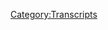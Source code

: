 {{DEFAULTSORT:
    #_TRANSCRIPT_0436:May 22, 2020
}}{{Transcript
    | title         = [[436: May 22, 2020]]
    | caption       = [https://knowledgefight.libsyn.com/436-may-22-2020 Listen to this episode on Libsyn]
    | episodeNumber = [[436: May 22, 2020|436]]
    | length        = 01:27:56
}}

{{MessageBox
    | header     = Warning: Bot Generated Content
    | text       = This transcript was automatically generated by transcription software and likely contains many mistakes and misattributions. Please check the audio for definitive quotes, attribution, and context.
    | image      = N3yvass4myg91.webp
    | imagewidth = 50px
    | id         = warning
}}

{{TranscriptBlock
    | name      = Unknown Speaker
    | timestamp = 00:00:00.000
    | text      = I'm sick of them posing as if they're the good guys, saying we are the bad guys, a knowledge
}}

{{TranscriptBlock
    | name      = Unknown Speaker
    | timestamp = 00:00:23.359
    | text      = fight.
}}

{{TranscriptBlock
    | name      = Unknown Speaker
    | timestamp = 00:00:24.359
    | text      = I'm sick of them posing as if they're the good guys, saying we are the bad guys, a knowledge
}}

{{TranscriptBlock
    | name      = Unknown Speaker
    | timestamp = 00:00:29.359
    | text      = fight.
}}

{{TranscriptBlock
    | name      = Unknown Speaker
    | timestamp = 00:00:30.359
    | text      = I'm sick of them posing as if they're the good guys, a knowledge fight.
}}

{{TranscriptBlock
    | name      = Unknown Speaker
    | timestamp = 00:00:31.359
    | text      = I'm sick of them posing as if they're the good guys, a knowledge fight.
}}

{{TranscriptBlock
    | name      = Unknown Speaker
    | timestamp = 00:00:59.359
    | text      = Hey everybody, welcome back to Knowledge Fight, I'm Dan.
}}

{{TranscriptBlock
    | name      = Unknown Speaker
    | timestamp = 00:01:01.359
    | text      = I'm Jordan, we're a couple of dudes who like to sit around and drink novelty beverages
}}

{{TranscriptBlock
    | name      = Unknown Speaker
    | timestamp = 00:01:03.600
    | text      = and talk a little bit about Alex Jones.
}}

{{TranscriptBlock
    | name      = Unknown Speaker
    | timestamp = 00:01:05.920
    | text      = Oh indeed we are, Dan.
}}

{{TranscriptBlock
    | name      = Unknown Speaker
    | timestamp = 00:01:07.280
    | text      = Jordan.
}}

{{TranscriptBlock
    | name      = Unknown Speaker
    | timestamp = 00:01:08.280
    | text      = Dan.
}}

{{TranscriptBlock
    | name      = Unknown Speaker
    | timestamp = 00:01:09.280
    | text      = Jordan, what's up?
}}

{{TranscriptBlock
    | name      = Unknown Speaker
    | timestamp = 00:01:10.280
    | text      = What's your bright spot today?
}}

{{TranscriptBlock
    | name      = Unknown Speaker
    | timestamp = 00:01:11.280
    | text      = Why don't you take the lead on this one.
}}

{{TranscriptBlock
    | name      = Unknown Speaker
    | timestamp = 00:01:13.500
    | text      = I have simultaneous bright and incredibly dark spots-
}}

{{TranscriptBlock
    | name      = Unknown Speaker
    | timestamp = 00:01:17.239
    | text      = Oh no.
}}

{{TranscriptBlock
    | name      = Unknown Speaker
    | timestamp = 00:01:18.239
    | text      = That's not the segment.
}}

{{TranscriptBlock
    | name      = Unknown Speaker
    | timestamp = 00:01:20.560
    | text      = We had a-
}}

{{TranscriptBlock
    | name      = Unknown Speaker
    | timestamp = 00:01:21.620
    | text      = Our couch has been savaged by all kinds of small dogs excrement so we finally we, we
}}

{{TranscriptBlock
    | name      = Unknown Speaker
    | timestamp = 00:01:28.840
    | text      = We've got to get a new couch. We've got to do it.
}}

{{TranscriptBlock
    | name      = Unknown Speaker
    | timestamp = 00:01:30.840
    | text      = Sure, I agree with that. It's been a long time since I've been over to your place, but I still agree with that.
}}

{{TranscriptBlock
    | name      = Unknown Speaker
    | timestamp = 00:01:34.840
    | text      = Yeah, exactly. Exactly.
}}

{{TranscriptBlock
    | name      = Unknown Speaker
    | timestamp = 00:01:36.840
    | text      = I can't imagine what's happened since then.
}}

{{TranscriptBlock
    | name      = Unknown Speaker
    | timestamp = 00:01:38.840
    | text      = So we got a new couch, and they delivered it.
}}

{{TranscriptBlock
    | name      = Unknown Speaker
    | timestamp = 00:01:40.840
    | text      = It was supposed to come at 10, and instead it came at 8.30.
}}

{{TranscriptBlock
    | name      = Unknown Speaker
    | timestamp = 00:01:44.840
    | text      = And neither she nor I are morning people.
}}

{{TranscriptBlock
    | name      = Unknown Speaker
    | timestamp = 00:01:49.840
    | text      = Especially when there's no job on the horizon to get up for.
}}

{{TranscriptBlock
    | name      = Unknown Speaker
    | timestamp = 00:01:54.840
    | text      = And I am a severe caffeine addict, and I had not had any coffee whatsoever yet.
}}

{{TranscriptBlock
    | name      = Unknown Speaker
    | timestamp = 00:01:59.840
    | text      = So it was an insanely heavy couch, and we got into one of those fights just like that.
}}

{{TranscriptBlock
    | name      = Unknown Speaker
    | timestamp = 00:02:05.840
    | text      = Is this the super dark part?
}}

{{TranscriptBlock
    | name      = Unknown Speaker
    | timestamp = 00:02:06.840
    | text      = Yeah, just one of those fights where it's like, no, it goes in this way. That's the only way.
}}

{{TranscriptBlock
    | name      = Unknown Speaker
    | timestamp = 00:02:11.840
    | text      = And then that spirals out of control because we're both exhausted.
}}

{{TranscriptBlock
    | name      = Unknown Speaker
    | timestamp = 00:02:14.840
    | text      = But, couch looks great.
}}

{{TranscriptBlock
    | name      = Unknown Speaker
    | timestamp = 00:02:15.840
    | text      = That's good.
}}

{{TranscriptBlock
    | name      = Unknown Speaker
    | timestamp = 00:02:16.840
    | text      = Also, it didn't come with two of the cushions.
}}

{{TranscriptBlock
    | name      = Unknown Speaker
    | timestamp = 00:02:18.840
    | text      = So it's not that. So high, low, high, low. Always.
}}

{{TranscriptBlock
    | name      = Unknown Speaker
    | timestamp = 00:02:22.840
    | text      = This is a zigzag. This is a wave pattern.
}}

{{TranscriptBlock
    | name      = Unknown Speaker
    | timestamp = 00:02:24.840
    | text      = Nonstop, yeah.
}}

{{TranscriptBlock
    | name      = Unknown Speaker
    | timestamp = 00:02:25.840
    | text      = Oof.
}}

{{TranscriptBlock
    | name      = Unknown Speaker
    | timestamp = 00:02:26.840
    | text      = Yeah, yeah, yeah. It was a rough morning, but everything's worked out.
}}

{{TranscriptBlock
    | name      = Unknown Speaker
    | timestamp = 00:02:28.840
    | text      = Well, good morning.
}}

{{TranscriptBlock
    | name      = Unknown Speaker
    | timestamp = 00:02:29.840
    | text      = Yeah, no kidding.
}}

{{TranscriptBlock
    | name      = Unknown Speaker
    | timestamp = 00:02:30.840
    | text      = I say, in the afternoon.
}}

{{TranscriptBlock
    | name      = Unknown Speaker
    | timestamp = 00:02:32.840
    | text      = I guess my bright spot, this seems like a cheap thing to do, and maybe it's not fair.
}}

{{TranscriptBlock
    | name      = Unknown Speaker
    | timestamp = 00:02:37.840
    | text      = But my bright spot in the last couple days has definitely been preparing for an episode that we're not doing today.
}}

{{TranscriptBlock
    | name      = Unknown Speaker
    | timestamp = 00:02:43.840
    | text      = Of course.
}}

{{TranscriptBlock
    | name      = Unknown Speaker
    | timestamp = 00:02:45.840
    | text      = Yeah, yeah.
}}

{{TranscriptBlock
    | name      = Unknown Speaker
    | timestamp = 00:02:46.840
    | text      = Of course.
}}

{{TranscriptBlock
    | name      = Unknown Speaker
    | timestamp = 00:02:47.840
    | text      = I meant to do a Bill Cooper episode for today, but something happened that made me need to talk about Alex Jones.
}}

{{TranscriptBlock
    | name      = Unknown Speaker
    | timestamp = 00:02:54.840
    | text      = Okay.
}}

{{TranscriptBlock
    | name      = Unknown Speaker
    | timestamp = 00:02:55.840
    | text      = And so we're stinking on Alex Jones, but I was preparing for a Bill Cooper episode.
}}

{{TranscriptBlock
    | name      = Unknown Speaker
    | timestamp = 00:03:00.840
    | text      = And something happened in that episode that I was marching around the apartment, doing fingers up in the air kind of celebratory.
}}

{{TranscriptBlock
    | name      = Unknown Speaker
    | timestamp = 00:03:10.840
    | text      = I heard something in an episode that I never would have expected.
}}

{{TranscriptBlock
    | name      = Unknown Speaker
    | timestamp = 00:03:14.840
    | text      = I probably should have guessed.
}}

{{TranscriptBlock
    | name      = Unknown Speaker
    | timestamp = 00:03:16.840
    | text      = I hate to be teasing like this, but I think we'll do it for Wednesday, and you'll understand as soon as that happens.
}}

{{TranscriptBlock
    | name      = Unknown Speaker
    | timestamp = 00:03:21.840
    | text      = Bill Cooper actually is Bill Hicks.
}}

{{TranscriptBlock
    | name      = Unknown Speaker
    | timestamp = 00:03:23.840
    | text      = No.
}}

{{TranscriptBlock
    | name      = Unknown Speaker
    | timestamp = 00:03:24.840
    | text      = That's not the case, neither is Alex.
}}

{{TranscriptBlock
    | name      = Unknown Speaker
    | timestamp = 00:03:26.840
    | text      = So, Jordan, shitty bright spot on my part, and up and down bright spot on your part.
}}

{{TranscriptBlock
    | name      = Unknown Speaker
    | timestamp = 00:03:32.840
    | text      = Hey, hey, you know what? You live, you learn.
}}

{{TranscriptBlock
    | name      = Unknown Speaker
    | timestamp = 00:03:34.840
    | text      = It's true.
}}

{{TranscriptBlock
    | name      = Unknown Speaker
    | timestamp = 00:03:35.840
    | text      = So today we've got an interesting episode to go over.
}}

{{TranscriptBlock
    | name      = Unknown Speaker
    | timestamp = 00:03:36.840
    | text      = Like I said, we're still talking about Alex Jones.
}}

{{TranscriptBlock
    | name      = Unknown Speaker
    | timestamp = 00:03:38.840
    | text      = We're going to be talking about the May 22nd, 2020 episode.
}}

{{TranscriptBlock
    | name      = Unknown Speaker
    | timestamp = 00:03:41.840
    | text      = I'm Dan, this is 2020.
}}

{{TranscriptBlock
    | name      = Unknown Speaker
    | timestamp = 00:03:42.840
    | text      = God damn it.
}}

{{TranscriptBlock
    | name      = Unknown Speaker
    | timestamp = 00:03:43.840
    | text      = And we're going to talk about some other things in addition to that that are why I ended up staying with Alex for today.
}}

{{TranscriptBlock
    | name      = Unknown Speaker
    | timestamp = 00:03:51.840
    | text      = Breaking news, some new developments.
}}

{{TranscriptBlock
    | name      = Unknown Speaker
    | timestamp = 00:03:52.840
    | text      = Somewhat, yes.
}}

{{TranscriptBlock
    | name      = Unknown Speaker
    | timestamp = 00:03:53.840
    | text      = Or a follow up from our Friday episode, for sure.
}}

{{TranscriptBlock
    | name      = Unknown Speaker
    | timestamp = 00:03:55.840
    | text      = Gotcha, gotcha.
}}

{{TranscriptBlock
    | name      = Unknown Speaker
    | timestamp = 00:03:56.840
    | text      = And we'll get down to business on that, but before we do, let's take a moment to say thank you to some folks who have signed up and are supporting the show.
}}

{{TranscriptBlock
    | name      = Unknown Speaker
    | timestamp = 00:04:01.840
    | text      = So first, Andrew L., thank you so much.
}}

{{TranscriptBlock
    | name      = Unknown Speaker
    | timestamp = 00:04:03.840
    | text      = You are now a policy wonk.
}}

{{TranscriptBlock
    | name      = Unknown Speaker
    | timestamp = 00:04:04.840
    | text      = I'm a policy wonk.
}}

{{TranscriptBlock
    | name      = Unknown Speaker
    | timestamp = 00:04:05.840
    | text      = Thank you, Andrew.
}}

{{TranscriptBlock
    | name      = Unknown Speaker
    | timestamp = 00:04:06.840
    | text      = Thank you.
}}

{{TranscriptBlock
    | name      = Unknown Speaker
    | timestamp = 00:04:07.840
    | text      = Next, Mike, thank you so much.
}}

{{TranscriptBlock
    | name      = Unknown Speaker
    | timestamp = 00:04:08.840
    | text      = You are now a policy wonk.
}}

{{TranscriptBlock
    | name      = Unknown Speaker
    | timestamp = 00:04:09.840
    | text      = I'm a policy wonk.
}}

{{TranscriptBlock
    | name      = Unknown Speaker
    | timestamp = 00:04:10.840
    | text      = Thanks, Mike.
}}

{{TranscriptBlock
    | name      = Unknown Speaker
    | timestamp = 00:04:11.840
    | text      = I'm going to try and use the last initials when possible, but Mike was just Mike.
}}

{{TranscriptBlock
    | name      = Unknown Speaker
    | timestamp = 00:04:15.840
    | text      = Mike's just Mike.
}}

{{TranscriptBlock
    | name      = Unknown Speaker
    | timestamp = 00:04:16.839
    | text      = No last name.
}}

{{TranscriptBlock
    | name      = Unknown Speaker
    | timestamp = 00:04:17.839
    | text      = Okay, all right.
}}

{{TranscriptBlock
    | name      = Unknown Speaker
    | timestamp = 00:04:18.839
    | text      = So that's a serious Mike.
}}

{{TranscriptBlock
    | name      = Unknown Speaker
    | timestamp = 00:04:20.839
    | text      = Oh, it definitely is.
}}

{{TranscriptBlock
    | name      = Unknown Speaker
    | timestamp = 00:04:21.839
    | text      = Next, Sally S., thank you so much.
}}

{{TranscriptBlock
    | name      = Unknown Speaker
    | timestamp = 00:04:23.839
    | text      = You are now a policy wonk.
}}

{{TranscriptBlock
    | name      = Unknown Speaker
    | timestamp = 00:04:24.839
    | text      = I'm a policy wonk.
}}

{{TranscriptBlock
    | name      = Unknown Speaker
    | timestamp = 00:04:25.839
    | text      = Thank you, Sally S.
}}

{{TranscriptBlock
    | name      = Unknown Speaker
    | timestamp = 00:04:26.839
    | text      = Sally, thank you.
}}

{{TranscriptBlock
    | name      = Unknown Speaker
    | timestamp = 00:04:27.839
    | text      = Next, Chris M., thank you so much.
}}

{{TranscriptBlock
    | name      = Unknown Speaker
    | timestamp = 00:04:29.839
    | text      = You are now a policy wonk.
}}

{{TranscriptBlock
    | name      = Unknown Speaker
    | timestamp = 00:04:30.839
    | text      = I'm a policy wonk.
}}

{{TranscriptBlock
    | name      = Unknown Speaker
    | timestamp = 00:04:31.839
    | text      = Thank you, Chris.
}}

{{TranscriptBlock
    | name      = Unknown Speaker
    | timestamp = 00:04:32.839
    | text      = Conspiracy of Chris.
}}

{{TranscriptBlock
    | name      = Unknown Speaker
    | timestamp = 00:04:33.839
    | text      = Conspiracy.
}}

{{TranscriptBlock
    | name      = Unknown Speaker
    | timestamp = 00:04:34.839
    | text      = Next, Talbaron, thank you so much.
}}

{{TranscriptBlock
    | name      = Unknown Speaker
    | timestamp = 00:04:36.839
    | text      = You are now a policy wonk.
}}

{{TranscriptBlock
    | name      = Unknown Speaker
    | timestamp = 00:04:37.839
    | text      = I'm a policy wonk.
}}

{{TranscriptBlock
    | name      = Unknown Speaker
    | timestamp = 00:04:38.839
    | text      = Thank you very much, Talbaron.
}}

{{TranscriptBlock
    | name      = Unknown Speaker
    | timestamp = 00:04:39.839
    | text      = No last name on that one.
}}

{{TranscriptBlock
    | name      = Unknown Speaker
    | timestamp = 00:04:40.839
    | text      = I like it.
}}

{{TranscriptBlock
    | name      = Unknown Speaker
    | timestamp = 00:04:41.839
    | text      = I like a good Talbaron.
}}

{{TranscriptBlock
    | name      = Unknown Speaker
    | timestamp = 00:04:42.839
    | text      = Next, Derek E., thank you so much.
}}

{{TranscriptBlock
    | name      = Unknown Speaker
    | timestamp = 00:04:44.839
    | text      = You are now a policy wonk.
}}

{{TranscriptBlock
    | name      = Unknown Speaker
    | timestamp = 00:04:45.839
    | text      = I'm a policy wonk.
}}

{{TranscriptBlock
    | name      = Unknown Speaker
    | timestamp = 00:04:46.839
    | text      = Thank you, Derek.
}}

{{TranscriptBlock
    | name      = Unknown Speaker
    | timestamp = 00:04:47.839
    | text      = Thank you.
}}

{{TranscriptBlock
    | name      = Unknown Speaker
    | timestamp = 00:04:48.839
    | text      = And then finally, I'd like to say thank you to a couple of people who donated on an elevated
}}

{{TranscriptBlock
    | name      = Unknown Speaker
    | timestamp = 00:04:50.839
    | text      = level.
}}

{{TranscriptBlock
    | name      = Unknown Speaker
    | timestamp = 00:04:51.839
    | text      = We appreciate that very much.
}}

{{TranscriptBlock
    | name      = Unknown Speaker
    | timestamp = 00:04:52.839
    | text      = So, Kristen P., thank you so much.
}}

{{TranscriptBlock
    | name      = Unknown Speaker
    | timestamp = 00:04:54.839
    | text      = You are now a technocrat.
}}

{{TranscriptBlock
    | name      = Unknown Speaker
    | timestamp = 00:04:55.839
    | text      = And Jason K., thank you so much.
}}

{{TranscriptBlock
    | name      = Unknown Speaker
    | timestamp = 00:04:57.839
    | text      = You are now a technocrat.
}}

{{TranscriptBlock
    | name      = Unknown Speaker
    | timestamp = 00:04:58.839
    | text      = I'm a policy wonk.
}}

{{TranscriptBlock
    | name      = Unknown Speaker
    | timestamp = 00:05:00.839
    | text      = Crikey, mate.
}}

{{TranscriptBlock
    | name      = Unknown Speaker
    | timestamp = 00:05:01.839
    | text      = That's fantastic.
}}

{{TranscriptBlock
    | name      = Unknown Speaker
    | timestamp = 00:05:02.839
    | text      = Have yourself a brew.
}}

{{TranscriptBlock
    | name      = Unknown Speaker
    | timestamp = 00:05:03.839
    | text      = How's your 401k doing, bro?
}}

{{TranscriptBlock
    | name      = Unknown Speaker
    | timestamp = 00:05:04.839
    | text      = All right, we got to go full tilt boogie on this, Watson, all right?
}}

{{TranscriptBlock
    | name      = Unknown Speaker
    | timestamp = 00:05:07.839
    | text      = Let's just get down to business.
}}

{{TranscriptBlock
    | name      = Unknown Speaker
    | timestamp = 00:05:08.839
    | text      = We ain't making that money off that heroin.
}}

{{TranscriptBlock
    | name      = Unknown Speaker
    | timestamp = 00:05:10.839
    | text      = Why are you pimps so good?
}}

{{TranscriptBlock
    | name      = Unknown Speaker
    | timestamp = 00:05:12.839
    | text      = My neck is freakishly large.
}}

{{TranscriptBlock
    | name      = Unknown Speaker
    | timestamp = 00:05:14.839
    | text      = I declare info war on you.
}}

{{TranscriptBlock
    | name      = Unknown Speaker
    | timestamp = 00:05:17.839
    | text      = Thank you so much, Kristen.
}}

{{TranscriptBlock
    | name      = Unknown Speaker
    | timestamp = 00:05:18.839
    | text      = And thank you so much, Jason.
}}

{{TranscriptBlock
    | name      = Unknown Speaker
    | timestamp = 00:05:19.839
    | text      = Yes, thank you very much to the both of you.
}}

{{TranscriptBlock
    | name      = Unknown Speaker
    | timestamp = 00:05:20.839
    | text      = If you're out there listening, you're thinking, hey, I enjoy this show.
}}

{{TranscriptBlock
    | name      = Unknown Speaker
    | timestamp = 00:05:22.839
    | text      = I'd like to support what these gents do.
}}

{{TranscriptBlock
    | name      = Unknown Speaker
    | timestamp = 00:05:23.839
    | text      = You can do that by going to our website, knowledgefight.com, clicking the button to support the show.
}}

{{TranscriptBlock
    | name      = Unknown Speaker
    | timestamp = 00:05:27.839
    | text      = We would appreciate it.
}}

{{TranscriptBlock
    | name      = Unknown Speaker
    | timestamp = 00:05:28.839
    | text      = Or if you'd like to, you can take that generosity, twist it around and throw it at a local charity
}}

{{TranscriptBlock
    | name      = Unknown Speaker
    | timestamp = 00:05:34.839
    | text      = in your area that helps people.
}}

{{TranscriptBlock
    | name      = Unknown Speaker
    | timestamp = 00:05:35.839
    | text      = I'm trying to find different ways to say it, Jordan.
}}

{{TranscriptBlock
    | name      = Unknown Speaker
    | timestamp = 00:05:37.839
    | text      = Shake it up.
}}

{{TranscriptBlock
    | name      = Unknown Speaker
    | timestamp = 00:05:38.839
    | text      = I like it.
}}

{{TranscriptBlock
    | name      = Unknown Speaker
    | timestamp = 00:05:39.839
    | text      = No, no, no.
}}

{{TranscriptBlock
    | name      = Unknown Speaker
    | timestamp = 00:05:40.839
    | text      = I like it.
}}

{{TranscriptBlock
    | name      = Unknown Speaker
    | timestamp = 00:05:41.839
    | text      = I admit that that one was not as good as it could have been.
}}

{{TranscriptBlock
    | name      = Unknown Speaker
    | timestamp = 00:05:43.839
    | text      = It got a little out of your hands.
}}

{{TranscriptBlock
    | name      = Unknown Speaker
    | timestamp = 00:05:44.839
    | text      = Yeah, but we would appreciate that as well.
}}

{{TranscriptBlock
    | name      = Unknown Speaker
    | timestamp = 00:05:46.839
    | text      = So, Jordan, now it is time before we get into our episode to get into the segment that is
}}

{{TranscriptBlock
    | name      = Unknown Speaker
    | timestamp = 00:05:52.839
    | text      = taking over my life, and that is, of course, the year of the Seltzer.
}}

{{TranscriptBlock
    | name      = Unknown Speaker
    | timestamp = 00:05:56.839
    | text      = Oh, man.
}}

{{TranscriptBlock
    | name      = Unknown Speaker
    | timestamp = 00:05:58.839
    | text      = We're in real trouble here.
}}

{{TranscriptBlock
    | name      = Unknown Speaker
    | timestamp = 00:05:59.839
    | text      = We're in real trouble.
}}

{{TranscriptBlock
    | name      = Unknown Speaker
    | timestamp = 00:06:00.839
    | text      = You're getting more drops.
}}

{{TranscriptBlock
    | name      = Unknown Speaker
    | timestamp = 00:06:02.839
    | text      = Uh-huh.
}}

{{TranscriptBlock
    | name      = Unknown Speaker
    | timestamp = 00:06:03.839
    | text      = I forgot.
}}

{{TranscriptBlock
    | name      = Unknown Speaker
    | timestamp = 00:06:04.839
    | text      = Damn it.
}}

{{TranscriptBlock
    | name      = Unknown Speaker
    | timestamp = 00:06:05.839
    | text      = I forgot the name of the person who sent that to me.
}}

{{TranscriptBlock
    | name      = Unknown Speaker
    | timestamp = 00:06:06.839
    | text      = Thank you.
}}

{{TranscriptBlock
    | name      = Unknown Speaker
    | timestamp = 00:06:07.839
    | text      = You know who you are out there who sent me that drop.
}}

{{TranscriptBlock
    | name      = Unknown Speaker
    | timestamp = 00:06:08.839
    | text      = Thank you so much.
}}

{{TranscriptBlock
    | name      = Unknown Speaker
    | timestamp = 00:06:09.839
    | text      = Seltzer.
}}

{{TranscriptBlock
    | name      = Unknown Speaker
    | timestamp = 00:06:10.839
    | text      = Oh, Jordan, today, here's my update that I have.
}}

{{TranscriptBlock
    | name      = Unknown Speaker
    | timestamp = 00:06:15.839
    | text      = All right.
}}

{{TranscriptBlock
    | name      = Unknown Speaker
    | timestamp = 00:06:16.839
    | text      = I wanted to get weird with it.
}}

{{TranscriptBlock
    | name      = Unknown Speaker
    | timestamp = 00:06:17.839
    | text      = Sure.
}}

{{TranscriptBlock
    | name      = Unknown Speaker
    | timestamp = 00:06:18.839
    | text      = So I was at the store not too long ago, and I saw Signature Selects.
}}

{{TranscriptBlock
    | name      = Unknown Speaker
    | timestamp = 00:06:21.839
    | text      = I think it's the Juul brand.
}}

{{TranscriptBlock
    | name      = Unknown Speaker
    | timestamp = 00:06:23.839
    | text      = Okay.
}}

{{TranscriptBlock
    | name      = Unknown Speaker
    | timestamp = 00:06:24.839
    | text      = And they have a bunch of flavors.
}}

{{TranscriptBlock
    | name      = Unknown Speaker
    | timestamp = 00:06:25.839
    | text      = And so eventually, we'll be able to knock out a number of them.
}}

{{TranscriptBlock
    | name      = Unknown Speaker
    | timestamp = 00:06:28.839
    | text      = But they had two that were sort of weird.
}}

{{TranscriptBlock
    | name      = Unknown Speaker
    | timestamp = 00:06:30.839
    | text      = There was orange cream and strawberry cream.
}}

{{TranscriptBlock
    | name      = Unknown Speaker
    | timestamp = 00:06:32.839
    | text      = Okay.
}}

{{TranscriptBlock
    | name      = Unknown Speaker
    | timestamp = 00:06:33.839
    | text      = So they were like an orange sickle and a strawberry sickle.
}}

{{TranscriptBlock
    | name      = Unknown Speaker
    | timestamp = 00:06:35.839
    | text      = Yeah.
}}

{{TranscriptBlock
    | name      = Unknown Speaker
    | timestamp = 00:06:36.839
    | text      = Trash.
}}

{{TranscriptBlock
    | name      = Unknown Speaker
    | timestamp = 00:06:37.839
    | text      = Of course they are.
}}

{{TranscriptBlock
    | name      = Unknown Speaker
    | timestamp = 00:06:38.839
    | text      = Not good.
}}

{{TranscriptBlock
    | name      = Unknown Speaker
    | timestamp = 00:06:39.839
    | text      = Orange sickles are trash.
}}

{{TranscriptBlock
    | name      = Unknown Speaker
    | timestamp = 00:06:40.839
    | text      = You know what I was thinking, though, as I was drinking it?
}}

{{TranscriptBlock
    | name      = Unknown Speaker
    | timestamp = 00:06:42.839
    | text      = I was like, hmm.
}}

{{TranscriptBlock
    | name      = Unknown Speaker
    | timestamp = 00:06:43.839
    | text      = What have I done with my life?
}}

{{TranscriptBlock
    | name      = Unknown Speaker
    | timestamp = 00:06:45.839
    | text      = That too, yes, for sure.
}}

{{TranscriptBlock
    | name      = Unknown Speaker
    | timestamp = 00:06:47.839
    | text      = That thought crossed my mind, as it does all the time.
}}

{{TranscriptBlock
    | name      = Unknown Speaker
    | timestamp = 00:06:51.839
    | text      = Yeah, fair, fair.
}}

{{TranscriptBlock
    | name      = Unknown Speaker
    | timestamp = 00:06:52.839
    | text      = Except for when I'm dancing around because Bill Cooper said something weird.
}}

{{TranscriptBlock
    | name      = Unknown Speaker
    | timestamp = 00:06:54.839
    | text      = No, I was thinking that the lemon cello, La Croix, that is so highly rated.
}}

{{TranscriptBlock
    | name      = Unknown Speaker
    | timestamp = 00:06:59.839
    | text      = Yes.
}}

{{TranscriptBlock
    | name      = Unknown Speaker
    | timestamp = 00:07:00.839
    | text      = You love so desperately.
}}

{{TranscriptBlock
    | name      = Unknown Speaker
    | timestamp = 00:07:01.839
    | text      = But one of the pieces of that that was so good is that there was a sort of vanilla tinge
}}

{{TranscriptBlock
    | name      = Unknown Speaker
    | timestamp = 00:07:05.240
    | text      = to it.
}}

{{TranscriptBlock
    | name      = Unknown Speaker
    | timestamp = 00:07:06.240
    | text      = And all this is is an orange thing with a vanilla tinge or a strawberry with a vanilla
}}

{{TranscriptBlock
    | name      = Unknown Speaker
    | timestamp = 00:07:11.439
    | text      = flare.
}}

{{TranscriptBlock
    | name      = Unknown Speaker
    | timestamp = 00:07:12.439
    | text      = Sure.
}}

{{TranscriptBlock
    | name      = Unknown Speaker
    | timestamp = 00:07:13.439
    | text      = Just doesn't work.
}}

{{TranscriptBlock
    | name      = Unknown Speaker
    | timestamp = 00:07:15.439
    | text      = There's something wrong with the way the flavors are balanced.
}}

{{TranscriptBlock
    | name      = Unknown Speaker
    | timestamp = 00:07:17.439
    | text      = Yeah.
}}

{{TranscriptBlock
    | name      = Unknown Speaker
    | timestamp = 00:07:18.439
    | text      = Lemon cello is just a much better balanced vanilla.
}}

{{TranscriptBlock
    | name      = Unknown Speaker
    | timestamp = 00:07:20.360
    | text      = Yeah.
}}

{{TranscriptBlock
    | name      = Unknown Speaker
    | timestamp = 00:07:21.360
    | text      = This one is offensive.
}}

{{TranscriptBlock
    | name      = Unknown Speaker
    | timestamp = 00:07:22.519
    | text      = Sometimes it's the execution, not the ingredients.
}}

{{TranscriptBlock
    | name      = Unknown Speaker
    | timestamp = 00:07:24.839
    | text      = It's the way you mix them and all of that stuff.
}}

{{TranscriptBlock
    | name      = Unknown Speaker
    | timestamp = 00:07:27.480
    | text      = I'm sure that an orange with a nice vanilla could be a treat.
}}

{{TranscriptBlock
    | name      = Unknown Speaker
    | timestamp = 00:07:30.319
    | text      = There's a possibility, I'm sure.
}}

{{TranscriptBlock
    | name      = Unknown Speaker
    | timestamp = 00:07:32.040
    | text      = Anyway, I'm being far too cruel about this on the podcast.
}}

{{TranscriptBlock
    | name      = Unknown Speaker
    | timestamp = 00:07:34.759
    | text      = I was disappointed.
}}

{{TranscriptBlock
    | name      = Unknown Speaker
    | timestamp = 00:07:35.759
    | text      = Fuck you.
}}

{{TranscriptBlock
    | name      = Unknown Speaker
    | timestamp = 00:07:36.759
    | text      = But they both got 51s.
}}

{{TranscriptBlock
    | name      = Unknown Speaker
    | timestamp = 00:07:37.759
    | text      = Fuck you.
}}

{{TranscriptBlock
    | name      = Unknown Speaker
    | timestamp = 00:07:38.759
    | text      = They're not terrible.
}}

{{TranscriptBlock
    | name      = Unknown Speaker
    | timestamp = 00:07:39.759
    | text      = But I wanted more out of that.
}}

{{TranscriptBlock
    | name      = Unknown Speaker
    | timestamp = 00:07:40.759
    | text      = Take that jewel.
}}

{{TranscriptBlock
    | name      = Unknown Speaker
    | timestamp = 00:07:41.759
    | text      = It's been the year of the Celsius.
}}

{{TranscriptBlock
    | name      = Unknown Speaker
    | timestamp = 00:07:42.759
    | text      = Yeah.
}}

{{TranscriptBlock
    | name      = Unknown Speaker
    | timestamp = 00:07:43.759
    | text      = So Jordan, like I said, we got the 22nd to get into, and I'll be honest with you right
}}

{{TranscriptBlock
    | name      = Unknown Speaker
    | timestamp = 00:07:47.959
    | text      = on top, we have some fun things to talk about, but that show sucked.
}}

{{TranscriptBlock
    | name      = Unknown Speaker
    | timestamp = 00:07:51.319
    | text      = Of course.
}}

{{TranscriptBlock
    | name      = Unknown Speaker
    | timestamp = 00:07:52.319
    | text      = It's a lot of rambling.
}}

{{TranscriptBlock
    | name      = Unknown Speaker
    | timestamp = 00:07:53.319
    | text      = Naturally.
}}

{{TranscriptBlock
    | name      = Unknown Speaker
    | timestamp = 00:07:54.319
    | text      = It's a lot of talking about the devil and what have you.
}}

{{TranscriptBlock
    | name      = Unknown Speaker
    | timestamp = 00:07:56.360
    | text      = Sure.
}}

{{TranscriptBlock
    | name      = Unknown Speaker
    | timestamp = 00:07:57.360
    | text      = It's mostly pointless.
}}

{{TranscriptBlock
    | name      = Unknown Speaker
    | timestamp = 00:07:58.360
    | text      = The devil is everywhere except where God is.
}}

{{TranscriptBlock
    | name      = Unknown Speaker
    | timestamp = 00:08:00.519
    | text      = Right.
}}

{{TranscriptBlock
    | name      = Unknown Speaker
    | timestamp = 00:08:01.519
    | text      = That's just science.
}}

{{TranscriptBlock
    | name      = Unknown Speaker
    | timestamp = 00:08:02.519
    | text      = But we have this follow up, and so I'm going to play for you a clip that we played on our
}}

{{TranscriptBlock
    | name      = Unknown Speaker
    | timestamp = 00:08:06.360
    | text      = last episode, Friday's episode.
}}

{{TranscriptBlock
    | name      = Unknown Speaker
    | timestamp = 00:08:09.399
    | text      = This is from May 22nd, which is, I'm sorry, May 21st, Thursday, and it's Alex talking
}}

{{TranscriptBlock
    | name      = Unknown Speaker
    | timestamp = 00:08:15.040
    | text      = about Joe Rogan and his plans to go after the left.
}}

{{TranscriptBlock
    | name      = Unknown Speaker
    | timestamp = 00:08:19.699
    | text      = And Joe told me about his plans, and I told him, I said, this is hardcore, man.
}}

{{TranscriptBlock
    | name      = Unknown Speaker
    | timestamp = 00:08:24.000
    | text      = You really want me to tell people this?
}}

{{TranscriptBlock
    | name      = Unknown Speaker
    | timestamp = 00:08:25.360
    | text      = He said, yeah, no, I want you to go on there and tell everybody this.
}}

{{TranscriptBlock
    | name      = Unknown Speaker
    | timestamp = 00:08:30.160
    | text      = And so Joe's always tried to stay politically neutral and he tried to get along with the
}}

{{TranscriptBlock
    | name      = Unknown Speaker
    | timestamp = 00:08:37.600
    | text      = left and they have acted like total monsters and he's done with them and he doesn't care
}}

{{TranscriptBlock
    | name      = Unknown Speaker
    | timestamp = 00:08:43.159
    | text      = what they do.
}}

{{TranscriptBlock
    | name      = Unknown Speaker
    | timestamp = 00:08:44.159
    | text      = He's coming after them.
}}

{{TranscriptBlock
    | name      = Unknown Speaker
    | timestamp = 00:08:45.799
    | text      = So that's what's exciting.
}}

{{TranscriptBlock
    | name      = Unknown Speaker
    | timestamp = 00:08:47.799
    | text      = So this episode came out and then like over the weekend, Rogan released an episode, his
}}

{{TranscriptBlock
    | name      = Unknown Speaker
    | timestamp = 00:08:54.220
    | text      = next episode after Alex did this.
}}

{{TranscriptBlock
    | name      = Unknown Speaker
    | timestamp = 00:08:56.600
    | text      = Sure.
}}

{{TranscriptBlock
    | name      = Unknown Speaker
    | timestamp = 00:08:57.600
    | text      = And it was...
}}

{{TranscriptBlock
    | name      = Unknown Speaker
    | timestamp = 00:08:58.600
    | text      = The very next episode.
}}

{{TranscriptBlock
    | name      = Unknown Speaker
    | timestamp = 00:08:59.600
    | text      = David Pakman, noted left-wing YouTube talk show host, who's, I believe, a social Democrat.
}}

{{TranscriptBlock
    | name      = Unknown Speaker
    | timestamp = 00:09:06.600
    | text      = Right.
}}

{{TranscriptBlock
    | name      = Unknown Speaker
    | timestamp = 00:09:07.600
    | text      = And he took him down.
}}

{{TranscriptBlock
    | name      = Unknown Speaker
    | timestamp = 00:09:08.600
    | text      = He just said, I'm done with you forever.
}}

{{TranscriptBlock
    | name      = Unknown Speaker
    | timestamp = 00:09:09.600
    | text      = They did a three-hour episode that was very cordial and very nice between the two of them.
}}

{{TranscriptBlock
    | name      = Unknown Speaker
    | timestamp = 00:09:16.120
    | text      = And it also included Joe saying this.
}}

{{TranscriptBlock
    | name      = Unknown Speaker
    | timestamp = 00:09:19.000
    | text      = And this is an important point because Alex Jones made some crazy video after our conversation
}}

{{TranscriptBlock
    | name      = Unknown Speaker
    | timestamp = 00:09:23.519
    | text      = that I had with him yesterday, where he was saying that I'm going to war against censorship
}}

{{TranscriptBlock
    | name      = Unknown Speaker
    | timestamp = 00:09:27.639
    | text      = and a war against YouTube.
}}

{{TranscriptBlock
    | name      = Unknown Speaker
    | timestamp = 00:09:29.519
    | text      = That's I'm not doing any of those things.
}}

{{TranscriptBlock
    | name      = Unknown Speaker
    | timestamp = 00:09:31.759
    | text      = I made this deal with Spotify because it's a great company and it's a great deal.
}}

{{TranscriptBlock
    | name      = Unknown Speaker
    | timestamp = 00:09:39.399
    | text      = And I'm excited to be in a partnership with the company as opposed to like a company that
}}

{{TranscriptBlock
    | name      = Unknown Speaker
    | timestamp = 00:09:44.019
    | text      = I just put my stuff up on their platform, whether it's Apple or YouTube.
}}

{{TranscriptBlock
    | name      = Unknown Speaker
    | timestamp = 00:09:48.159
    | text      = I don't like that YouTube censors things.
}}

{{TranscriptBlock
    | name      = Unknown Speaker
    | timestamp = 00:09:50.519
    | text      = I don't like that they do that, like with those doctors in Bakersfield.
}}

{{TranscriptBlock
    | name      = Unknown Speaker
    | timestamp = 00:09:54.480
    | text      = But I'm not at war with them.
}}

{{TranscriptBlock
    | name      = Unknown Speaker
    | timestamp = 00:09:55.480
    | text      = I'm not at war with anybody.
}}

{{TranscriptBlock
    | name      = Unknown Speaker
    | timestamp = 00:09:56.480
    | text      = And I'm not...
}}

{{TranscriptBlock
    | name      = Unknown Speaker
    | timestamp = 00:09:57.480
    | text      = Okay.
}}

{{TranscriptBlock
    | name      = Unknown Speaker
    | timestamp = 00:09:58.480
    | text      = I don't envy them, their position.
}}

{{TranscriptBlock
    | name      = Unknown Speaker
    | timestamp = 00:10:01.159
    | text      = So he then gets into talking about how it's the position that YouTube and all of these
}}

{{TranscriptBlock
    | name      = Unknown Speaker
    | timestamp = 00:10:04.840
    | text      = companies find themselves in is something he doesn't want to have to make those sorts
}}

{{TranscriptBlock
    | name      = Unknown Speaker
    | timestamp = 00:10:08.919
    | text      = of choices that they are in the position of making.
}}

{{TranscriptBlock
    | name      = Unknown Speaker
    | timestamp = 00:10:11.159
    | text      = That's a reasonable thought.
}}

{{TranscriptBlock
    | name      = Unknown Speaker
    | timestamp = 00:10:12.159
    | text      = So the name of that clip is Alex lied about Joe Rogan.
}}

{{TranscriptBlock
    | name      = Unknown Speaker
    | timestamp = 00:10:16.320
    | text      = This is...
}}

{{TranscriptBlock
    | name      = Unknown Speaker
    | timestamp = 00:10:17.320
    | text      = 100%.
}}

{{TranscriptBlock
    | name      = Unknown Speaker
    | timestamp = 00:10:18.320
    | text      = Alex just made that shit up.
}}

{{TranscriptBlock
    | name      = Unknown Speaker
    | timestamp = 00:10:19.320
    | text      = 100%.
}}

{{TranscriptBlock
    | name      = Unknown Speaker
    | timestamp = 00:10:20.320
    | text      = He took whatever the conversation was that the two of them had.
}}

{{TranscriptBlock
    | name      = Unknown Speaker
    | timestamp = 00:10:22.860
    | text      = And maybe it was Joe saying something like, you know, I don't think that it's great that
}}

{{TranscriptBlock
    | name      = Unknown Speaker
    | timestamp = 00:10:27.139
    | text      = YouTube is taking some of these things down and Alex is like, he's on the warpath.
}}

{{TranscriptBlock
    | name      = Unknown Speaker
    | timestamp = 00:10:31.720
    | text      = That's a really shitty friend.
}}

{{TranscriptBlock
    | name      = Unknown Speaker
    | timestamp = 00:10:33.320
    | text      = That's really bad.
}}

{{TranscriptBlock
    | name      = Unknown Speaker
    | timestamp = 00:10:34.960
    | text      = Alex is a terrible, terrible person.
}}

{{TranscriptBlock
    | name      = Unknown Speaker
    | timestamp = 00:10:37.120
    | text      = So I was listening to this episode with David Pakman and Rogan and I thought like, well,
}}

{{TranscriptBlock
    | name      = Unknown Speaker
    | timestamp = 00:10:42.080
    | text      = I could do a whole episode on how stupid fucking Rogan is.
}}

{{TranscriptBlock
    | name      = Unknown Speaker
    | timestamp = 00:10:45.360
    | text      = Like he just believes some really stupid shit, but to his credit, I guess, because I can
}}

{{TranscriptBlock
    | name      = Unknown Speaker
    | timestamp = 00:10:50.919
    | text      = watch these things critically, he does say like, no one should listen to me.
}}

{{TranscriptBlock
    | name      = Unknown Speaker
    | timestamp = 00:10:56.000
    | text      = I don't know what I'm talking about.
}}

{{TranscriptBlock
    | name      = Unknown Speaker
    | timestamp = 00:10:57.639
    | text      = That's fair.
}}

{{TranscriptBlock
    | name      = Unknown Speaker
    | timestamp = 00:10:58.639
    | text      = That's fair.
}}

{{TranscriptBlock
    | name      = Unknown Speaker
    | timestamp = 00:10:59.639
    | text      = Yeah.
}}

{{TranscriptBlock
    | name      = Unknown Speaker
    | timestamp = 00:11:00.639
    | text      = It's the same way with like, I don't want to do shows about Michael Savage because he's
}}

{{TranscriptBlock
    | name      = Unknown Speaker
    | timestamp = 00:11:04.039
    | text      = like, I am a racist.
}}

{{TranscriptBlock
    | name      = Unknown Speaker
    | timestamp = 00:11:06.120
    | text      = Yeah.
}}

{{TranscriptBlock
    | name      = Unknown Speaker
    | timestamp = 00:11:07.120
    | text      = Well, all right.
}}

{{TranscriptBlock
    | name      = Unknown Speaker
    | timestamp = 00:11:09.120
    | text      = Cool.
}}

{{TranscriptBlock
    | name      = Unknown Speaker
    | timestamp = 00:11:10.120
    | text      = You have, you, you know it, you've said it.
}}

{{TranscriptBlock
    | name      = Unknown Speaker
    | timestamp = 00:11:11.919
    | text      = People can choose to not like you for it or like you for it.
}}

{{TranscriptBlock
    | name      = Unknown Speaker
    | timestamp = 00:11:16.080
    | text      = It's a little bit, it's a little bit out there.
}}

{{TranscriptBlock
    | name      = Unknown Speaker
    | timestamp = 00:11:18.000
    | text      = Joe is like, I'm fourth banana on news radio guys.
}}

{{TranscriptBlock
    | name      = Unknown Speaker
    | timestamp = 00:11:21.720
    | text      = Don't listen to my political views.
}}

{{TranscriptBlock
    | name      = Unknown Speaker
    | timestamp = 00:11:23.240
    | text      = Yeah.
}}

{{TranscriptBlock
    | name      = Unknown Speaker
    | timestamp = 00:11:24.240
    | text      = And you know, I think some people do still take him seriously, but in terms of like really
}}

{{TranscriptBlock
    | name      = Unknown Speaker
    | timestamp = 00:11:28.720
    | text      = critically deconstructing, like some of these things that he says that are stupid, it's
}}

{{TranscriptBlock
    | name      = Unknown Speaker
    | timestamp = 00:11:32.519
    | text      = like, well, you know, the rebuttal to that would be like, Joe says not to take him seriously.
}}

{{TranscriptBlock
    | name      = Unknown Speaker
    | timestamp = 00:11:36.600
    | text      = Well, I don't have a response to that.
}}

{{TranscriptBlock
    | name      = Unknown Speaker
    | timestamp = 00:11:38.360
    | text      = Right.
}}

{{TranscriptBlock
    | name      = Unknown Speaker
    | timestamp = 00:11:39.360
    | text      = Right.
}}

{{TranscriptBlock
    | name      = Unknown Speaker
    | timestamp = 00:11:40.360
    | text      = Right.
}}

{{TranscriptBlock
    | name      = Unknown Speaker
    | timestamp = 00:11:41.360
    | text      = Right.
}}

{{TranscriptBlock
    | name      = Unknown Speaker
    | timestamp = 00:11:42.360
    | text      = But there were a couple of things that I think are really worth pointing out.
}}

{{TranscriptBlock
    | name      = Unknown Speaker
    | timestamp = 00:11:43.360
    | text      = And so here's the first one where Joe wonders about Bill Gates.
}}

{{TranscriptBlock
    | name      = Unknown Speaker
    | timestamp = 00:11:47.720
    | text      = It's crazy when you go back and listen to Bill Gates, a Ted talk in 2015, talking about
}}

{{TranscriptBlock
    | name      = Unknown Speaker
    | timestamp = 00:11:52.659
    | text      = the possibility of a pandemic and wiping everybody out.
}}

{{TranscriptBlock
    | name      = Unknown Speaker
    | timestamp = 00:11:56.240
    | text      = And then five years later, you see it happen and you're like, nobody listened.
}}

{{TranscriptBlock
    | name      = Unknown Speaker
    | timestamp = 00:12:00.200
    | text      = Nobody listened.
}}

{{TranscriptBlock
    | name      = Unknown Speaker
    | timestamp = 00:12:01.200
    | text      = How crazy is it that people are now Bill Gates is the bad guy.
}}

{{TranscriptBlock
    | name      = Unknown Speaker
    | timestamp = 00:12:03.159
    | text      = I've got people.
}}

{{TranscriptBlock
    | name      = Unknown Speaker
    | timestamp = 00:12:04.159
    | text      = I went to high school.
}}

{{TranscriptBlock
    | name      = Unknown Speaker
    | timestamp = 00:12:05.159
    | text      = I have people I went to high school with hosting insane conspiracies about Bill Gates is the
}}

{{TranscriptBlock
    | name      = Unknown Speaker
    | timestamp = 00:12:10.639
    | text      = problem now to a lot of people.
}}

{{TranscriptBlock
    | name      = Unknown Speaker
    | timestamp = 00:12:12.320
    | text      = How did that happen?
}}

{{TranscriptBlock
    | name      = Unknown Speaker
    | timestamp = 00:12:13.320
    | text      = It helped me there.
}}

{{TranscriptBlock
    | name      = Unknown Speaker
    | timestamp = 00:12:14.320
    | text      = It helped me there with that.
}}

{{TranscriptBlock
    | name      = Unknown Speaker
    | timestamp = 00:12:15.320
    | text      = I know.
}}

{{TranscriptBlock
    | name      = Unknown Speaker
    | timestamp = 00:12:16.320
    | text      = I was watching this video.
}}

{{TranscriptBlock
    | name      = Unknown Speaker
    | timestamp = 00:12:17.320
    | text      = I have a guess.
}}

{{TranscriptBlock
    | name      = Unknown Speaker
    | timestamp = 00:12:18.320
    | text      = We're hunting to beach where there are all these people are protesting free California
}}

{{TranscriptBlock
    | name      = Unknown Speaker
    | timestamp = 00:12:21.879
    | text      = and they're running around and this guy's got a megaphone like Bill Gates is the devil.
}}

{{TranscriptBlock
    | name      = Unknown Speaker
    | timestamp = 00:12:26.000
    | text      = Like, how did that happen?
}}

{{TranscriptBlock
    | name      = Unknown Speaker
    | timestamp = 00:12:27.879
    | text      = It's one of the weirdest memes.
}}

{{TranscriptBlock
    | name      = Unknown Speaker
    | timestamp = 00:12:30.000
    | text      = I know a guy with a bullhorn, cultural memes.
}}

{{TranscriptBlock
    | name      = Unknown Speaker
    | timestamp = 00:12:33.879
    | text      = Who says that thing has happened that Bill Gates is this philanthropic billionaire who's
}}

{{TranscriptBlock
    | name      = Unknown Speaker
    | timestamp = 00:12:40.019
    | text      = literally like make toilets in Africa and spent millions of dollars to try to get people
}}

{{TranscriptBlock
    | name      = Unknown Speaker
    | timestamp = 00:12:45.919
    | text      = education and millions of dollars on all sorts of great social good.
}}

{{TranscriptBlock
    | name      = Unknown Speaker
    | timestamp = 00:12:51.039
    | text      = All of a sudden he's a bad guy.
}}

{{TranscriptBlock
    | name      = Unknown Speaker
    | timestamp = 00:12:52.340
    | text      = This is so illuminating of how bad Joe is at this because on the one hand, on this episode,
}}

{{TranscriptBlock
    | name      = Unknown Speaker
    | timestamp = 00:12:56.799
    | text      = he's saying that Alex is fucking lying about the things I told him, but not phrasing it
}}

{{TranscriptBlock
    | name      = Unknown Speaker
    | timestamp = 00:13:01.399
    | text      = that way.
}}

{{TranscriptBlock
    | name      = Unknown Speaker
    | timestamp = 00:13:02.399
    | text      = And then he's like, how can you make Bill Gates the bad guy?
}}

{{TranscriptBlock
    | name      = Unknown Speaker
    | timestamp = 00:13:04.919
    | text      = Who could do that?
}}

{{TranscriptBlock
    | name      = Unknown Speaker
    | timestamp = 00:13:06.240
    | text      = Talk to your friend.
}}

{{TranscriptBlock
    | name      = Unknown Speaker
    | timestamp = 00:13:07.240
    | text      = How is it possible?
}}

{{TranscriptBlock
    | name      = Unknown Speaker
    | timestamp = 00:13:08.240
    | text      = Talk to your friend that you support.
}}

{{TranscriptBlock
    | name      = Unknown Speaker
    | timestamp = 00:13:09.720
    | text      = Do you not even realize that that's Alex's biggest thing in the pink sweaters at this
}}

{{TranscriptBlock
    | name      = Unknown Speaker
    | timestamp = 00:13:15.279
    | text      = point?
}}

{{TranscriptBlock
    | name      = Unknown Speaker
    | timestamp = 00:13:16.279
    | text      = Like you don't even like when, when Joe goes on and he's like, Hey, I like this guy.
}}

{{TranscriptBlock
    | name      = Unknown Speaker
    | timestamp = 00:13:20.000
    | text      = He's a friend of mine.
}}

{{TranscriptBlock
    | name      = Unknown Speaker
    | timestamp = 00:13:21.799
    | text      = Great.
}}

{{TranscriptBlock
    | name      = Unknown Speaker
    | timestamp = 00:13:22.799
    | text      = But yeah.
}}

{{TranscriptBlock
    | name      = Unknown Speaker
    | timestamp = 00:13:23.799
    | text      = Recognize that a lot of the things that you think are crazy are things that Alex is very
}}

{{TranscriptBlock
    | name      = Unknown Speaker
    | timestamp = 00:13:29.120
    | text      = strongly pushing into the mainstream consciousness.
}}

{{TranscriptBlock
    | name      = Unknown Speaker
    | timestamp = 00:13:33.539
    | text      = And so that's a pretty sad, pretty sad.
}}

{{TranscriptBlock
    | name      = Unknown Speaker
    | timestamp = 00:13:35.879
    | text      = One of my least favorite, the things that make me so infuriating is, is when people
}}

{{TranscriptBlock
    | name      = Unknown Speaker
    | timestamp = 00:13:42.399
    | text      = diagnose the correct problem that we all know how it happened.
}}

{{TranscriptBlock
    | name      = Unknown Speaker
    | timestamp = 00:13:48.080
    | text      = Everyone knows.
}}

{{TranscriptBlock
    | name      = Unknown Speaker
    | timestamp = 00:13:49.080
    | text      = Well, Alex wasn't alone in it, but he was a big part of it.
}}

{{TranscriptBlock
    | name      = Unknown Speaker
    | timestamp = 00:13:52.360
    | text      = No, but I mean, the obvious answer to that is the far right has created a propaganda
}}

{{TranscriptBlock
    | name      = Unknown Speaker
    | timestamp = 00:13:56.639
    | text      = campaign in order to paint this guy as a villain in order to accomplish their own ends, because
}}

{{TranscriptBlock
    | name      = Unknown Speaker
    | timestamp = 00:14:02.159
    | text      = it's easier to do that.
}}

{{TranscriptBlock
    | name      = Unknown Speaker
    | timestamp = 00:14:03.360
    | text      = Like everybody knows this, it's obvious.
}}

{{TranscriptBlock
    | name      = Unknown Speaker
    | timestamp = 00:14:05.720
    | text      = And take it outside though, the right wing, it's like conspiracy and a larger one world
}}

{{TranscriptBlock
    | name      = Unknown Speaker
    | timestamp = 00:14:11.500
    | text      = government and anti vaccination communities have demonized him for a long time.
}}

{{TranscriptBlock
    | name      = Unknown Speaker
    | timestamp = 00:14:16.879
    | text      = And the right wing is picking up on that and amplifying it and running with it in a way
}}

{{TranscriptBlock
    | name      = Unknown Speaker
    | timestamp = 00:14:21.120
    | text      = that they might not have, or they might've recognized or like, let's not do this other
}}

{{TranscriptBlock
    | name      = Unknown Speaker
    | timestamp = 00:14:26.299
    | text      = times because of the normalization and mainstreaming of conspiracy as a whole.
}}

{{TranscriptBlock
    | name      = Unknown Speaker
    | timestamp = 00:14:32.480
    | text      = Now here's the last clip from Rogan and it's this one really I love.
}}

{{TranscriptBlock
    | name      = Unknown Speaker
    | timestamp = 00:14:37.679
    | text      = And it's because Rogan is talking about how like, you know, like, Hey, you know, it's
}}

{{TranscriptBlock
    | name      = Unknown Speaker
    | timestamp = 00:14:44.399
    | text      = no good that there's like a profit motive in vaccines, right?
}}

{{TranscriptBlock
    | name      = Unknown Speaker
    | timestamp = 00:14:48.320
    | text      = But, but, but, but, but he is still pro vaccination and everything, but he's like, you know, it
}}

{{TranscriptBlock
    | name      = Unknown Speaker
    | timestamp = 00:14:53.960
    | text      = is fucked up that we have that, which would lead you to believe that what he's actually
}}

{{TranscriptBlock
    | name      = Unknown Speaker
    | timestamp = 00:14:57.500
    | text      = supporting is like public subsidization, which is nice, but then this, he kind of runs right
}}

{{TranscriptBlock
    | name      = Unknown Speaker
    | timestamp = 00:15:04.559
    | text      = into a brick wall.
}}

{{TranscriptBlock
    | name      = Unknown Speaker
    | timestamp = 00:15:06.200
    | text      = Here's the problem.
}}

{{TranscriptBlock
    | name      = Unknown Speaker
    | timestamp = 00:15:07.700
    | text      = There is profit in vaccines.
}}

{{TranscriptBlock
    | name      = Unknown Speaker
    | timestamp = 00:15:09.639
    | text      = That's a problem.
}}

{{TranscriptBlock
    | name      = Unknown Speaker
    | timestamp = 00:15:10.779
    | text      = So like when you look, when someone looks for a conspiracy and they say something like
}}

{{TranscriptBlock
    | name      = Unknown Speaker
    | timestamp = 00:15:14.379
    | text      = Bill Gates, he just wants a profit on the vaccine.
}}

{{TranscriptBlock
    | name      = Unknown Speaker
    | timestamp = 00:15:16.960
    | text      = You can't say no one ever profits on vaccines.
}}

{{TranscriptBlock
    | name      = Unknown Speaker
    | timestamp = 00:15:20.279
    | text      = So that's a stupid idea.
}}

{{TranscriptBlock
    | name      = Unknown Speaker
    | timestamp = 00:15:21.279
    | text      = You go, well, how much is a vaccine worth and how much profit is there in vaccines?
}}

{{TranscriptBlock
    | name      = Unknown Speaker
    | timestamp = 00:15:25.679
    | text      = Then you look into it, you go, Whoa, there's a lot of profit of vaccines.
}}

{{TranscriptBlock
    | name      = Unknown Speaker
    | timestamp = 00:15:29.320
    | text      = Shit.
}}

{{TranscriptBlock
    | name      = Unknown Speaker
    | timestamp = 00:15:30.320
    | text      = I wish there was none.
}}

{{TranscriptBlock
    | name      = Unknown Speaker
    | timestamp = 00:15:31.440
    | text      = I wish, you know, they're making them just for the greater good of mankind.
}}

{{TranscriptBlock
    | name      = Unknown Speaker
    | timestamp = 00:15:35.039
    | text      = So we're buying private jets and Ferraris off that money, but look, everything where
}}

{{TranscriptBlock
    | name      = Unknown Speaker
    | timestamp = 00:15:40.960
    | text      = people do it and do it well, seems to require incentive, you know, and it's funny to me
}}

{{TranscriptBlock
    | name      = Unknown Speaker
    | timestamp = 00:15:46.200
    | text      = to think of the system, right, because it's not just vaccine, but it's funny to me that
}}

{{TranscriptBlock
    | name      = Unknown Speaker
    | timestamp = 00:15:50.159
    | text      = people don't have a problem with that with capitalism, but the same people that would
}}

{{TranscriptBlock
    | name      = Unknown Speaker
    | timestamp = 00:15:52.879
    | text      = vote right and don't have a problem with the capitalism, maybe be anti regulation or angry
}}

{{TranscriptBlock
    | name      = Unknown Speaker
    | timestamp = 00:15:58.960
    | text      = that people make money off of vaccines.
}}

{{TranscriptBlock
    | name      = Unknown Speaker
    | timestamp = 00:16:02.080
    | text      = But yes, they're also angry because we're cynical and we wonder, OK, if they're making
}}

{{TranscriptBlock
    | name      = Unknown Speaker
    | timestamp = 00:16:06.460
    | text      = money off vaccines, would it be possible for them to incentivize doctors to vaccinate people
}}

{{TranscriptBlock
    | name      = Unknown Speaker
    | timestamp = 00:16:13.039
    | text      = more?
}}

{{TranscriptBlock
    | name      = Unknown Speaker
    | timestamp = 00:16:14.039
    | text      = Or if they got more people involved, they would make more money like that is a problem
}}

{{TranscriptBlock
    | name      = Unknown Speaker
    | timestamp = 00:16:19.019
    | text      = in just human nature when you can make more money.
}}

{{TranscriptBlock
    | name      = Unknown Speaker
    | timestamp = 00:16:22.519
    | text      = OK, give me the reality that not vaccinating and having way more people to treat for stuff
}}

{{TranscriptBlock
    | name      = Unknown Speaker
    | timestamp = 00:16:29.720
    | text      = is way more profitable.
}}

{{TranscriptBlock
    | name      = Unknown Speaker
    | timestamp = 00:16:32.120
    | text      = That's a good point.
}}

{{TranscriptBlock
    | name      = Unknown Speaker
    | timestamp = 00:16:33.120
    | text      = Oh, is it?
}}

{{TranscriptBlock
    | name      = Unknown Speaker
    | timestamp = 00:16:34.120
    | text      = Yeah.
}}

{{TranscriptBlock
    | name      = Unknown Speaker
    | timestamp = 00:16:35.120
    | text      = I love moments like that.
}}

{{TranscriptBlock
    | name      = Unknown Speaker
    | timestamp = 00:16:40.159
    | text      = It's like, well, yeah, all right.
}}

{{TranscriptBlock
    | name      = Unknown Speaker
    | timestamp = 00:16:41.840
    | text      = You win.
}}

{{TranscriptBlock
    | name      = Unknown Speaker
    | timestamp = 00:16:42.840
    | text      = Oh, this rant that I just went on about something that makes me worried.
}}

{{TranscriptBlock
    | name      = Unknown Speaker
    | timestamp = 00:16:45.919
    | text      = I realize it's based on a completely faulty premise.
}}

{{TranscriptBlock
    | name      = Unknown Speaker
    | timestamp = 00:16:49.200
    | text      = Oh, yeah.
}}

{{TranscriptBlock
    | name      = Unknown Speaker
    | timestamp = 00:16:50.200
    | text      = Ha.
}}

{{TranscriptBlock
    | name      = Unknown Speaker
    | timestamp = 00:16:51.200
    | text      = OK.
}}

{{TranscriptBlock
    | name      = Unknown Speaker
    | timestamp = 00:16:52.200
    | text      = OK.
}}

{{TranscriptBlock
    | name      = Unknown Speaker
    | timestamp = 00:16:53.200
    | text      = So that episode as a whole isn't like something I would do a whole episode breakdown about.
}}

{{TranscriptBlock
    | name      = Unknown Speaker
    | timestamp = 00:16:57.559
    | text      = But the point of like, you know, really bringing home the like Alex completely lied about this
}}

{{TranscriptBlock
    | name      = Unknown Speaker
    | timestamp = 00:17:03.000
    | text      = and Brogan has brought it up on his show like Alex is saying crazy shit about our conversation.
}}

{{TranscriptBlock
    | name      = Unknown Speaker
    | timestamp = 00:17:09.019
    | text      = Like that's embarrassing.
}}

{{TranscriptBlock
    | name      = Unknown Speaker
    | timestamp = 00:17:10.220
    | text      = That's really bad.
}}

{{TranscriptBlock
    | name      = Unknown Speaker
    | timestamp = 00:17:11.220
    | text      = I can't I can't find a way for his reaction to that to make sense to me because that constitutes
}}

{{TranscriptBlock
    | name      = Unknown Speaker
    | timestamp = 00:17:18.359
    | text      = a massive betrayal.
}}

{{TranscriptBlock
    | name      = Unknown Speaker
    | timestamp = 00:17:19.759
    | text      = Oh, it's you know, somebody took our private conversation, twisted it, changed it and ruined
}}

{{TranscriptBlock
    | name      = Unknown Speaker
    | timestamp = 00:17:25.200
    | text      = it and turned it into a propaganda tool for his bullshit without my knowledge or consent.
}}

{{TranscriptBlock
    | name      = Unknown Speaker
    | timestamp = 00:17:30.680
    | text      = Yeah.
}}

{{TranscriptBlock
    | name      = Unknown Speaker
    | timestamp = 00:17:31.680
    | text      = Tried to piggyback the story and make it about himself.
}}

{{TranscriptBlock
    | name      = Unknown Speaker
    | timestamp = 00:17:34.240
    | text      = Yeah, absolutely.
}}

{{TranscriptBlock
    | name      = Unknown Speaker
    | timestamp = 00:17:35.359
    | text      = That's no more a friend time.
}}

{{TranscriptBlock
    | name      = Unknown Speaker
    | timestamp = 00:17:37.039
    | text      = No, it's it's downright borderline sociopathic behavior, like you do not.
}}

{{TranscriptBlock
    | name      = Unknown Speaker
    | timestamp = 00:17:41.920
    | text      = Yeah.
}}

{{TranscriptBlock
    | name      = Unknown Speaker
    | timestamp = 00:17:42.920
    | text      = Yeah.
}}

{{TranscriptBlock
    | name      = Unknown Speaker
    | timestamp = 00:17:43.920
    | text      = Well, I don't know.
}}

{{TranscriptBlock
    | name      = Unknown Speaker
    | timestamp = 00:17:44.920
    | text      = I mean, everyone has their own right to make up their boundaries as they see fit.
}}

{{TranscriptBlock
    | name      = Unknown Speaker
    | timestamp = 00:17:47.440
    | text      = And if Rogan doesn't see that as a complete breach of trust, then that's right.
}}

{{TranscriptBlock
    | name      = Unknown Speaker
    | timestamp = 00:17:51.400
    | text      = Of course.
}}

{{TranscriptBlock
    | name      = Unknown Speaker
    | timestamp = 00:17:52.400
    | text      = It seems like, man, you got to expect even worse.
}}

{{TranscriptBlock
    | name      = Unknown Speaker
    | timestamp = 00:17:54.720
    | text      = I mean, how can you not expect after saying like, how does Bill Gates become the bad guy?
}}

{{TranscriptBlock
    | name      = Unknown Speaker
    | timestamp = 00:18:00.680
    | text      = He builds toilets and how how does he expect Alex to not do a segment about that and call
}}

{{TranscriptBlock
    | name      = Unknown Speaker
    | timestamp = 00:18:06.640
    | text      = you a sneaky?
}}

{{TranscriptBlock
    | name      = Unknown Speaker
    | timestamp = 00:18:07.640
    | text      = Right.
}}

{{TranscriptBlock
    | name      = Unknown Speaker
    | timestamp = 00:18:08.640
    | text      = Right.
}}

{{TranscriptBlock
    | name      = Unknown Speaker
    | timestamp = 00:18:09.640
    | text      = Right.
}}

{{TranscriptBlock
    | name      = Unknown Speaker
    | timestamp = 00:18:10.640
    | text      = Right.
}}

{{TranscriptBlock
    | name      = Unknown Speaker
    | timestamp = 00:18:11.640
    | text      = You got this game already.
}}

{{TranscriptBlock
    | name      = Unknown Speaker
    | timestamp = 00:18:12.640
    | text      = Yeah.
}}

{{TranscriptBlock
    | name      = Unknown Speaker
    | timestamp = 00:18:13.640
    | text      = Oh, yeah.
}}

{{TranscriptBlock
    | name      = Unknown Speaker
    | timestamp = 00:18:14.640
    | text      = Yeah.
}}

{{TranscriptBlock
    | name      = Unknown Speaker
    | timestamp = 00:18:15.640
    | text      = Great.
}}

{{TranscriptBlock
    | name      = Unknown Speaker
    | timestamp = 00:18:16.640
    | text      = Keep keep amplifying your poor guy.
}}

{{TranscriptBlock
    | name      = Unknown Speaker
    | timestamp = 00:18:17.640
    | text      = So we're going to get to the twenty second.
}}

{{TranscriptBlock
    | name      = Unknown Speaker
    | timestamp = 00:18:18.720
    | text      = But there's another thing that I came across that I felt needed to be talked about.
}}

{{TranscriptBlock
    | name      = Unknown Speaker
    | timestamp = 00:18:22.519
    | text      = And that was an episode of The War Room, not a full episode, but a clip that Owen Troyer
}}

{{TranscriptBlock
    | name      = Unknown Speaker
    | timestamp = 00:18:28.599
    | text      = put out.
}}

{{TranscriptBlock
    | name      = Unknown Speaker
    | timestamp = 00:18:29.599
    | text      = And I just want to put this down on wax, as it were, and bring it to people's awareness
}}

{{TranscriptBlock
    | name      = Unknown Speaker
    | timestamp = 00:18:33.640
    | text      = that Owen Troyer is putting stuff like this out into the world.
}}

{{TranscriptBlock
    | name      = Unknown Speaker
    | timestamp = 00:18:37.920
    | text      = There is a rally this weekend in Austin, Saturday at the Capitol at noon.
}}

{{TranscriptBlock
    | name      = Unknown Speaker
    | timestamp = 00:18:42.920
    | text      = So I will be there.
}}

{{TranscriptBlock
    | name      = Unknown Speaker
    | timestamp = 00:18:44.240
    | text      = But there's rallies happening in California, New York, everywhere.
}}

{{TranscriptBlock
    | name      = Unknown Speaker
    | timestamp = 00:18:47.880
    | text      = And I can't be a part of all of them.
}}

{{TranscriptBlock
    | name      = Unknown Speaker
    | timestamp = 00:18:49.160
    | text      = But I salute all the rallies that, by the way, total proof that there's no damn spread.
}}

{{TranscriptBlock
    | name      = Unknown Speaker
    | timestamp = 00:18:55.640
    | text      = OK.
}}

{{TranscriptBlock
    | name      = Unknown Speaker
    | timestamp = 00:18:56.640
    | text      = A hundred and ten percent total proof.
}}

{{TranscriptBlock
    | name      = Unknown Speaker
    | timestamp = 00:18:58.759
    | text      = I don't know what else I can do.
}}

{{TranscriptBlock
    | name      = Unknown Speaker
    | timestamp = 00:19:00.160
    | text      = I was literally telling Alex was like, Alex, I'll go eat dirt on the Capitol.
}}

{{TranscriptBlock
    | name      = Unknown Speaker
    | timestamp = 00:19:03.680
    | text      = I'll go lick doorknobs.
}}

{{TranscriptBlock
    | name      = Unknown Speaker
    | timestamp = 00:19:04.680
    | text      = I'll do any I'll lick a doorknob at a hospital to prove this thing isn't real.
}}

{{TranscriptBlock
    | name      = Unknown Speaker
    | timestamp = 00:19:07.940
    | text      = You couldn't get coronavirus if you tried.
}}

{{TranscriptBlock
    | name      = Unknown Speaker
    | timestamp = 00:19:10.640
    | text      = Wow.
}}

{{TranscriptBlock
    | name      = Unknown Speaker
    | timestamp = 00:19:11.640
    | text      = So that's probably a bad take.
}}

{{TranscriptBlock
    | name      = Unknown Speaker
    | timestamp = 00:19:13.519
    | text      = I will donate to this cause.
}}

{{TranscriptBlock
    | name      = Unknown Speaker
    | timestamp = 00:19:16.160
    | text      = I mean, he licked doorknobs.
}}

{{TranscriptBlock
    | name      = Unknown Speaker
    | timestamp = 00:19:17.599
    | text      = He didn't do this and he shouldn't do it.
}}

{{TranscriptBlock
    | name      = Unknown Speaker
    | timestamp = 00:19:19.880
    | text      = You shouldn't encourage him to do that, even as like some publicity stunt.
}}

{{TranscriptBlock
    | name      = Unknown Speaker
    | timestamp = 00:19:23.160
    | text      = Still negative consequences from that.
}}

{{TranscriptBlock
    | name      = Unknown Speaker
    | timestamp = 00:19:24.759
    | text      = But like, that's the kind of thing that people like Owen are putting out into the world,
}}

{{TranscriptBlock
    | name      = Unknown Speaker
    | timestamp = 00:19:28.839
    | text      = because he's like, I went to this rally and I didn't get sick.
}}

{{TranscriptBlock
    | name      = Unknown Speaker
    | timestamp = 00:19:31.160
    | text      = It's like, yes, there is some rant.
}}

{{TranscriptBlock
    | name      = Unknown Speaker
    | timestamp = 00:19:33.079
    | text      = Like, would you, Owen, like, I understand there's still even like some randomness with
}}

{{TranscriptBlock
    | name      = Unknown Speaker
    | timestamp = 00:19:37.160
    | text      = like licking a doorknob.
}}

{{TranscriptBlock
    | name      = Unknown Speaker
    | timestamp = 00:19:38.839
    | text      = Like would you you know, you could do that and not get sick.
}}

{{TranscriptBlock
    | name      = Unknown Speaker
    | timestamp = 00:19:41.839
    | text      = There's a possibility.
}}

{{TranscriptBlock
    | name      = Unknown Speaker
    | timestamp = 00:19:42.839
    | text      = Sure.
}}

{{TranscriptBlock
    | name      = Unknown Speaker
    | timestamp = 00:19:43.839
    | text      = Someone who exchanged bodily fluids with someone who has tested positive and is definitely
}}

{{TranscriptBlock
    | name      = Unknown Speaker
    | timestamp = 00:19:49.160
    | text      = contagious.
}}

{{TranscriptBlock
    | name      = Unknown Speaker
    | timestamp = 00:19:50.160
    | text      = Obviously.
}}

{{TranscriptBlock
    | name      = Unknown Speaker
    | timestamp = 00:19:51.160
    | text      = Of course.
}}

{{TranscriptBlock
    | name      = Unknown Speaker
    | timestamp = 00:19:52.160
    | text      = There's no spread.
}}

{{TranscriptBlock
    | name      = Unknown Speaker
    | timestamp = 00:19:53.160
    | text      = Right.
}}

{{TranscriptBlock
    | name      = Unknown Speaker
    | timestamp = 00:19:54.160
    | text      = There's no spread.
}}

{{TranscriptBlock
    | name      = Unknown Speaker
    | timestamp = 00:19:55.160
    | text      = You can't spread it.
}}

{{TranscriptBlock
    | name      = Unknown Speaker
    | timestamp = 00:19:56.160
    | text      = Yeah.
}}

{{TranscriptBlock
    | name      = Unknown Speaker
    | timestamp = 00:19:57.160
    | text      = Yeah.
}}

{{TranscriptBlock
    | name      = Unknown Speaker
    | timestamp = 00:19:58.160
    | text      = That's a real lame game.
}}

{{TranscriptBlock
    | name      = Unknown Speaker
    | timestamp = 00:19:59.160
    | text      = So Owen is doing this rally, right?
}}

{{TranscriptBlock
    | name      = Unknown Speaker
    | timestamp = 00:20:00.319
    | text      = To reopen stuff and what have you.
}}

{{TranscriptBlock
    | name      = Unknown Speaker
    | timestamp = 00:20:02.819
    | text      = But he decides he's going to joke around here about how what it really is is a rally to
}}

{{TranscriptBlock
    | name      = Unknown Speaker
    | timestamp = 00:20:08.680
    | text      = spread the virus, because then what they can do is they can say that we're trying to spread
}}

{{TranscriptBlock
    | name      = Unknown Speaker
    | timestamp = 00:20:14.039
    | text      = the virus.
}}

{{TranscriptBlock
    | name      = Unknown Speaker
    | timestamp = 00:20:15.039
    | text      = But then when no one gets it, it'll all blow up in the media's face.
}}

{{TranscriptBlock
    | name      = Unknown Speaker
    | timestamp = 00:20:19.000
    | text      = This is really bad.
}}

{{TranscriptBlock
    | name      = Unknown Speaker
    | timestamp = 00:20:20.000
    | text      = Don't they ever get really stupid?
}}

{{TranscriptBlock
    | name      = Unknown Speaker
    | timestamp = 00:20:21.079
    | text      = I'm exhausted by them.
}}

{{TranscriptBlock
    | name      = Unknown Speaker
    | timestamp = 00:20:22.920
    | text      = This weekend, weekend, weekend rally, rally, rally, fake, fake, fake, fake, fake, fake.
}}

{{TranscriptBlock
    | name      = Unknown Speaker
    | timestamp = 00:20:29.279
    | text      = Spread, spread, spread the COVID-19.
}}

{{TranscriptBlock
    | name      = Unknown Speaker
    | timestamp = 00:20:33.279
    | text      = Come on out to the Texas State Capitol building in Austin, Texas.
}}

{{TranscriptBlock
    | name      = Unknown Speaker
    | timestamp = 00:20:37.839
    | text      = Come to the front steps and get your Corona virus.
}}

{{TranscriptBlock
    | name      = Unknown Speaker
    | timestamp = 00:20:41.720
    | text      = That's right.
}}

{{TranscriptBlock
    | name      = Unknown Speaker
    | timestamp = 00:20:42.720
    | text      = Ladies and gentlemen, we're looking for a super spread of mega spread, a massive spread
}}

{{TranscriptBlock
    | name      = Unknown Speaker
    | timestamp = 00:20:47.119
    | text      = here in Austin, Texas.
}}

{{TranscriptBlock
    | name      = Unknown Speaker
    | timestamp = 00:20:48.680
    | text      = We don't want things reopened.
}}

{{TranscriptBlock
    | name      = Unknown Speaker
    | timestamp = 00:20:50.240
    | text      = So we're going to have a massive spread rally in Austin, Texas this Saturday at the Texas
}}

{{TranscriptBlock
    | name      = Unknown Speaker
    | timestamp = 00:20:54.920
    | text      = State Capitol in Austin at 12 noon when the sun is at its peak so that we can spread this
}}

{{TranscriptBlock
    | name      = Unknown Speaker
    | timestamp = 00:21:01.220
    | text      = virus massively.
}}

{{TranscriptBlock
    | name      = Unknown Speaker
    | timestamp = 00:21:02.740
    | text      = You can take the virus home and spread it.
}}

{{TranscriptBlock
    | name      = Unknown Speaker
    | timestamp = 00:21:04.400
    | text      = I can take the virus home and spread it and we can have a super spread.
}}

{{TranscriptBlock
    | name      = Unknown Speaker
    | timestamp = 00:21:07.720
    | text      = It starts this weekend in Austin, Texas.
}}

{{TranscriptBlock
    | name      = Unknown Speaker
    | timestamp = 00:21:10.079
    | text      = And when there isn't a spread, what's the media going to say?
}}

{{TranscriptBlock
    | name      = Unknown Speaker
    | timestamp = 00:21:12.759
    | text      = Are they going to admit that they were wrong?
}}

{{TranscriptBlock
    | name      = Unknown Speaker
    | timestamp = 00:21:14.200
    | text      = I doubt it.
}}

{{TranscriptBlock
    | name      = Unknown Speaker
    | timestamp = 00:21:15.200
    | text      = So let's have the super spread rally.
}}

{{TranscriptBlock
    | name      = Unknown Speaker
    | timestamp = 00:21:16.720
    | text      = I'll be there Saturday.
}}

{{TranscriptBlock
    | name      = Unknown Speaker
    | timestamp = 00:21:17.720
    | text      = I'm spreading that virus.
}}

{{TranscriptBlock
    | name      = Unknown Speaker
    | timestamp = 00:21:18.720
    | text      = Oh, I'm going to spread that virus, Jason.
}}

{{TranscriptBlock
    | name      = Unknown Speaker
    | timestamp = 00:21:20.839
    | text      = Oh, and if you bring your grandma, you don't have to pay cover charge.
}}

{{TranscriptBlock
    | name      = Unknown Speaker
    | timestamp = 00:21:26.279
    | text      = These jokes are shit.
}}

{{TranscriptBlock
    | name      = Unknown Speaker
    | timestamp = 00:21:28.400
    | text      = I remember brevity being the soul of wit and I guess I was wrong.
}}

{{TranscriptBlock
    | name      = Unknown Speaker
    | timestamp = 00:21:32.160
    | text      = Yeah.
}}

{{TranscriptBlock
    | name      = Unknown Speaker
    | timestamp = 00:21:33.160
    | text      = Yeah.
}}

{{TranscriptBlock
    | name      = Unknown Speaker
    | timestamp = 00:21:34.160
    | text      = You got to stretch it out.
}}

{{TranscriptBlock
    | name      = Unknown Speaker
    | timestamp = 00:21:35.160
    | text      = Apparently you really need to really need to milk it.
}}

{{TranscriptBlock
    | name      = Unknown Speaker
    | timestamp = 00:21:36.960
    | text      = But I think things like that are going to look really bad if you're wrong, Owen.
}}

{{TranscriptBlock
    | name      = Unknown Speaker
    | timestamp = 00:21:43.519
    | text      = I think that if people die after these rallies or things, it kind of makes it look like you're
}}

{{TranscriptBlock
    | name      = Unknown Speaker
    | timestamp = 00:21:53.440
    | text      = encouraging the things that might have been a part of leading to their being infected
}}

{{TranscriptBlock
    | name      = Unknown Speaker
    | timestamp = 00:21:58.599
    | text      = and getting sick and dying.
}}

{{TranscriptBlock
    | name      = Unknown Speaker
    | timestamp = 00:22:00.359
    | text      = So I don't know.
}}

{{TranscriptBlock
    | name      = Unknown Speaker
    | timestamp = 00:22:03.160
    | text      = First of all, even if that was like, you know, a joke, it's not a good joke.
}}

{{TranscriptBlock
    | name      = Unknown Speaker
    | timestamp = 00:22:09.119
    | text      = No.
}}

{{TranscriptBlock
    | name      = Unknown Speaker
    | timestamp = 00:22:10.119
    | text      = I can separate myself and be like, hey, this is offensive as hell, but it's funny.
}}

{{TranscriptBlock
    | name      = Unknown Speaker
    | timestamp = 00:22:15.440
    | text      = Sure.
}}

{{TranscriptBlock
    | name      = Unknown Speaker
    | timestamp = 00:22:16.440
    | text      = Sure.
}}

{{TranscriptBlock
    | name      = Unknown Speaker
    | timestamp = 00:22:17.440
    | text      = Sure.
}}

{{TranscriptBlock
    | name      = Unknown Speaker
    | timestamp = 00:22:18.440
    | text      = There is that.
}}

{{TranscriptBlock
    | name      = Unknown Speaker
    | timestamp = 00:22:19.440
    | text      = Comics.
}}

{{TranscriptBlock
    | name      = Unknown Speaker
    | timestamp = 00:22:20.440
    | text      = That wasn't funny.
}}

{{TranscriptBlock
    | name      = Unknown Speaker
    | timestamp = 00:22:21.440
    | text      = That just wasn't funny.
}}

{{TranscriptBlock
    | name      = Unknown Speaker
    | timestamp = 00:22:22.440
    | text      = There was no bit there.
}}

{{TranscriptBlock
    | name      = Unknown Speaker
    | timestamp = 00:22:23.440
    | text      = No.
}}

{{TranscriptBlock
    | name      = Unknown Speaker
    | timestamp = 00:22:24.440
    | text      = Anyway.
}}

{{TranscriptBlock
    | name      = Unknown Speaker
    | timestamp = 00:22:25.440
    | text      = I mean, they might as well, those rallies might as well feature a wicker man at this
}}

{{TranscriptBlock
    | name      = Unknown Speaker
    | timestamp = 00:22:26.440
    | text      = point.
}}

{{TranscriptBlock
    | name      = Unknown Speaker
    | timestamp = 00:22:27.440
    | text      = Like just string somebody up and burn a whole farm and a person inside it.
}}

{{TranscriptBlock
    | name      = Unknown Speaker
    | timestamp = 00:22:31.680
    | text      = You guys are sacrificing yourselves for something and I don't know why.
}}

{{TranscriptBlock
    | name      = Unknown Speaker
    | timestamp = 00:22:35.680
    | text      = It's weird because it doesn't feel exactly like that because of the randomness of it.
}}

{{TranscriptBlock
    | name      = Unknown Speaker
    | timestamp = 00:22:41.440
    | text      = Or not randomness, but like, you know, you could go to all of the rallies that have ever
}}

{{TranscriptBlock
    | name      = Unknown Speaker
    | timestamp = 00:22:45.880
    | text      = been and not get sick.
}}

{{TranscriptBlock
    | name      = Unknown Speaker
    | timestamp = 00:22:47.519
    | text      = It is possible.
}}

{{TranscriptBlock
    | name      = Unknown Speaker
    | timestamp = 00:22:48.519
    | text      = So you could tell yourself that there isn't a risk to it.
}}

{{TranscriptBlock
    | name      = Unknown Speaker
    | timestamp = 00:22:53.279
    | text      = And I don't know.
}}

{{TranscriptBlock
    | name      = Unknown Speaker
    | timestamp = 00:22:54.279
    | text      = I don't know.
}}

{{TranscriptBlock
    | name      = Unknown Speaker
    | timestamp = 00:22:55.279
    | text      = I mean, yeah, but there was a guy who was at both Hiroshima and Nagasaki each time when
}}

{{TranscriptBlock
    | name      = Unknown Speaker
    | timestamp = 00:22:59.640
    | text      = the bombs fell.
}}

{{TranscriptBlock
    | name      = Unknown Speaker
    | timestamp = 00:23:00.640
    | text      = There was a guy who lived through two nuclear bombs.
}}

{{TranscriptBlock
    | name      = Unknown Speaker
    | timestamp = 00:23:03.079
    | text      = Really?
}}

{{TranscriptBlock
    | name      = Unknown Speaker
    | timestamp = 00:23:04.079
    | text      = Yeah.
}}

{{TranscriptBlock
    | name      = Unknown Speaker
    | timestamp = 00:23:05.079
    | text      = I didn't know that.
}}

{{TranscriptBlock
    | name      = Unknown Speaker
    | timestamp = 00:23:06.079
    | text      = You can do all kinds of weird shit, but I'm not going to a fucking rally.
}}

{{TranscriptBlock
    | name      = Unknown Speaker
    | timestamp = 00:23:08.839
    | text      = No.
}}

{{TranscriptBlock
    | name      = Unknown Speaker
    | timestamp = 00:23:09.839
    | text      = I understand that.
}}

{{TranscriptBlock
    | name      = Unknown Speaker
    | timestamp = 00:23:10.839
    | text      = It's all possible.
}}

{{TranscriptBlock
    | name      = Unknown Speaker
    | timestamp = 00:23:11.839
    | text      = But the same mentality is what allows people like Owen and Alex to trick with like, you're
}}

{{TranscriptBlock
    | name      = Unknown Speaker
    | timestamp = 00:23:17.640
    | text      = not taking risks.
}}

{{TranscriptBlock
    | name      = Unknown Speaker
    | timestamp = 00:23:20.119
    | text      = So we get to now the 22nd, Rogan's rebuttal and Owen's shitty jokes aside.
}}

{{TranscriptBlock
    | name      = Unknown Speaker
    | timestamp = 00:23:27.799
    | text      = And like I said, I don't really have much commentary about that except for just to say
}}

{{TranscriptBlock
    | name      = Unknown Speaker
    | timestamp = 00:23:32.000
    | text      = like, hey, let's remember that, let's remember that.
}}

{{TranscriptBlock
    | name      = Unknown Speaker
    | timestamp = 00:23:36.119
    | text      = Put that down.
}}

{{TranscriptBlock
    | name      = Unknown Speaker
    | timestamp = 00:23:37.119
    | text      = Yeah.
}}

{{TranscriptBlock
    | name      = Unknown Speaker
    | timestamp = 00:23:38.119
    | text      = So we get to the 22nd and here we jump in and Alex has some big news and that is that
}}

{{TranscriptBlock
    | name      = Unknown Speaker
    | timestamp = 00:23:43.240
    | text      = the pastors of America are fighting back against the closure.
}}

{{TranscriptBlock
    | name      = Unknown Speaker
    | timestamp = 00:23:48.000
    | text      = We have the beginning of the victory.
}}

{{TranscriptBlock
    | name      = Unknown Speaker
    | timestamp = 00:23:52.279
    | text      = And it is pastors 66 days into total martial law lockdown saying you under the First Amendment
}}

{{TranscriptBlock
    | name      = Unknown Speaker
    | timestamp = 00:24:03.079
    | text      = have no law, have no right to tell us that we can't be open.
}}

{{TranscriptBlock
    | name      = Unknown Speaker
    | timestamp = 00:24:09.160
    | text      = Congress will make no law respecting the establishment of religion or prohibiting the free exercise
}}

{{TranscriptBlock
    | name      = Unknown Speaker
    | timestamp = 00:24:14.640
    | text      = thereof.
}}

{{TranscriptBlock
    | name      = Unknown Speaker
    | timestamp = 00:24:15.640
    | text      = The first words in American government documents, once a government for of and by the people
}}

{{TranscriptBlock
    | name      = Unknown Speaker
    | timestamp = 00:24:22.640
    | text      = was established, was Congress, the lawmakers shall make no law.
}}

{{TranscriptBlock
    | name      = Unknown Speaker
    | timestamp = 00:24:33.240
    | text      = You realize that was added on Congress.
}}

{{TranscriptBlock
    | name      = Unknown Speaker
    | timestamp = 00:24:36.960
    | text      = The ultimate lawmaking authority shall make no law.
}}

{{TranscriptBlock
    | name      = Unknown Speaker
    | timestamp = 00:24:41.480
    | text      = Congress shall make no law.
}}

{{TranscriptBlock
    | name      = Unknown Speaker
    | timestamp = 00:24:44.480
    | text      = Moses up on the mountain shall make no law.
}}

{{TranscriptBlock
    | name      = Unknown Speaker
    | timestamp = 00:24:48.839
    | text      = Congress shall make no law.
}}

{{TranscriptBlock
    | name      = Unknown Speaker
    | timestamp = 00:24:50.680
    | text      = Congress.
}}

{{TranscriptBlock
    | name      = Unknown Speaker
    | timestamp = 00:24:51.680
    | text      = Moses didn't really make the laws.
}}

{{TranscriptBlock
    | name      = Unknown Speaker
    | timestamp = 00:24:53.759
    | text      = No.
}}

{{TranscriptBlock
    | name      = Unknown Speaker
    | timestamp = 00:24:54.759
    | text      = Congress shall make no law.
}}

{{TranscriptBlock
    | name      = Unknown Speaker
    | timestamp = 00:24:56.759
    | text      = Fake, fake, fake, fake, fake.
}}

{{TranscriptBlock
    | name      = Unknown Speaker
    | timestamp = 00:25:01.000
    | text      = The establishment of religion or prohibiting the practice thereof.
}}

{{TranscriptBlock
    | name      = Unknown Speaker
    | timestamp = 00:25:09.920
    | text      = I wonder if at any point in that constant repetition of saying Congress shall not, I
}}

{{TranscriptBlock
    | name      = Unknown Speaker
    | timestamp = 00:25:14.559
    | text      = wonder if Alex realized that Congress has nothing to do with any of the stay at home
}}

{{TranscriptBlock
    | name      = Unknown Speaker
    | timestamp = 00:25:17.880
    | text      = orders or business closures.
}}

{{TranscriptBlock
    | name      = Unknown Speaker
    | timestamp = 00:25:19.440
    | text      = Congress made the law that said we're staying at home.
}}

{{TranscriptBlock
    | name      = Unknown Speaker
    | timestamp = 00:25:22.480
    | text      = Congress shall make no law.
}}

{{TranscriptBlock
    | name      = Unknown Speaker
    | timestamp = 00:25:23.839
    | text      = All that stuff is being done on the state level with Congress not being in the mix at
}}

{{TranscriptBlock
    | name      = Unknown Speaker
    | timestamp = 00:25:29.000
    | text      = all.
}}

{{TranscriptBlock
    | name      = Unknown Speaker
    | timestamp = 00:25:30.000
    | text      = The only person who's walking into dicey constitutional territory right now is Trump when he threatens
}}

{{TranscriptBlock
    | name      = Unknown Speaker
    | timestamp = 00:25:34.359
    | text      = to override the state governors who don't go along with what he wants.
}}

{{TranscriptBlock
    | name      = Unknown Speaker
    | timestamp = 00:25:38.079
    | text      = That is, in theory, a violation of the 10th Amendment, something that Alex used to yell
}}

{{TranscriptBlock
    | name      = Unknown Speaker
    | timestamp = 00:25:41.759
    | text      = about a whole lot back in 2009.
}}

{{TranscriptBlock
    | name      = Unknown Speaker
    | timestamp = 00:25:43.440
    | text      = It's all a bunch of nonsense, though.
}}

{{TranscriptBlock
    | name      = Unknown Speaker
    | timestamp = 00:25:45.640
    | text      = Trump knows that he legally can't make the governors open up anything.
}}

{{TranscriptBlock
    | name      = Unknown Speaker
    | timestamp = 00:25:48.400
    | text      = It's all just posturing and yelling to his base and, I don't know, could get dangerous.
}}

{{TranscriptBlock
    | name      = Unknown Speaker
    | timestamp = 00:25:53.720
    | text      = But that said, this is a pretty big embarrassment on Alex's part.
}}

{{TranscriptBlock
    | name      = Unknown Speaker
    | timestamp = 00:25:57.940
    | text      = He's Mr. State's rights, and he's supposed to be a constitutional scholar, but even just
}}

{{TranscriptBlock
    | name      = Unknown Speaker
    | timestamp = 00:26:01.880
    | text      = the very basic things he's saying don't make sense.
}}

{{TranscriptBlock
    | name      = Unknown Speaker
    | timestamp = 00:26:04.579
    | text      = If the Constitution says that Congress shall not make a law about religion or prohibit
}}

{{TranscriptBlock
    | name      = Unknown Speaker
    | timestamp = 00:26:08.079
    | text      = its free exercise, that isn't relevant to bring up when Congress isn't making laws or
}}

{{TranscriptBlock
    | name      = Unknown Speaker
    | timestamp = 00:26:12.319
    | text      = prohibiting anything.
}}

{{TranscriptBlock
    | name      = Unknown Speaker
    | timestamp = 00:26:14.400
    | text      = It's kind of more of a general thing, you know?
}}

{{TranscriptBlock
    | name      = Unknown Speaker
    | timestamp = 00:26:17.160
    | text      = Like when it says Congress, it's kind of more just saying, like, everybody shall make no
}}

{{TranscriptBlock
    | name      = Unknown Speaker
    | timestamp = 00:26:21.119
    | text      = ingâ€" You, me, we're all Congress.
}}

{{TranscriptBlock
    | name      = Unknown Speaker
    | timestamp = 00:26:24.799
    | text      = We're all Congress.
}}

{{TranscriptBlock
    | name      = Unknown Speaker
    | timestamp = 00:26:25.920
    | text      = Any grouping of people is really a Congress at the end of the day.
}}

{{TranscriptBlock
    | name      = Unknown Speaker
    | timestamp = 00:26:29.160
    | text      = Yeah.
}}

{{TranscriptBlock
    | name      = Unknown Speaker
    | timestamp = 00:26:30.160
    | text      = So you noticed something in that last clip that was a little bit weird about Alex's phrasing
}}

{{TranscriptBlock
    | name      = Unknown Speaker
    | timestamp = 00:26:34.279
    | text      = of things, and I caught that the first time around too, but the one Alex kept talking,
}}

{{TranscriptBlock
    | name      = Unknown Speaker
    | timestamp = 00:26:39.759
    | text      = I got real worried.
}}

{{TranscriptBlock
    | name      = Unknown Speaker
    | timestamp = 00:26:40.759
    | text      = Yeah.
}}

{{TranscriptBlock
    | name      = Unknown Speaker
    | timestamp = 00:26:41.759
    | text      = I got really worried.
}}

{{TranscriptBlock
    | name      = Unknown Speaker
    | timestamp = 00:26:42.759
    | text      = The first words of the government's establishment, the rebellion to establish a government of
}}

{{TranscriptBlock
    | name      = Unknown Speaker
    | timestamp = 00:26:49.119
    | text      = the people was a declaration of independence, we the people.
}}

{{TranscriptBlock
    | name      = Unknown Speaker
    | timestamp = 00:26:52.559
    | text      = What about the Articles of Confederation?
}}

{{TranscriptBlock
    | name      = Unknown Speaker
    | timestamp = 00:26:54.799
    | text      = But now that there's a government, the first words are Congress cannot make any laws or
}}

{{TranscriptBlock
    | name      = Unknown Speaker
    | timestamp = 00:27:01.680
    | text      = has no regulations and has no jurisdiction.
}}

{{TranscriptBlock
    | name      = Unknown Speaker
    | timestamp = 00:27:04.400
    | text      = Can we put the First Amendment to the U.S.?
}}

{{TranscriptBlock
    | name      = Unknown Speaker
    | timestamp = 00:27:07.960
    | text      = Bill of Rights up on screen, please.
}}

{{TranscriptBlock
    | name      = Unknown Speaker
    | timestamp = 00:27:09.160
    | text      = Just First Amendment.
}}

{{TranscriptBlock
    | name      = Unknown Speaker
    | timestamp = 00:27:10.160
    | text      = So this is fucking embarrassing.
}}

{{TranscriptBlock
    | name      = Unknown Speaker
    | timestamp = 00:27:11.160
    | text      = This is bad.
}}

{{TranscriptBlock
    | name      = Unknown Speaker
    | timestamp = 00:27:12.160
    | text      = Alex is saying that the Declaration of Independence begins we the people, and that is not true.
}}

{{TranscriptBlock
    | name      = Unknown Speaker
    | timestamp = 00:27:17.279
    | text      = We the people does not appear anywhere in the Declaration of Independence.
}}

{{TranscriptBlock
    | name      = Unknown Speaker
    | timestamp = 00:27:20.619
    | text      = What Alex should have said is, quote, when in the course of human events it becomes necessary
}}

{{TranscriptBlock
    | name      = Unknown Speaker
    | timestamp = 00:27:25.000
    | text      = for one people to dissolve the political bands which have connected them with another and
}}

{{TranscriptBlock
    | name      = Unknown Speaker
    | timestamp = 00:27:29.079
    | text      = to assume among the powers of the earth the separate and equal station to which the laws
}}

{{TranscriptBlock
    | name      = Unknown Speaker
    | timestamp = 00:27:33.160
    | text      = of nature and nature's God entitle them, a decent respect to the opinions of mankind
}}

{{TranscriptBlock
    | name      = Unknown Speaker
    | timestamp = 00:27:37.799
    | text      = requires that they should declare the causes which impel them to the separation.
}}

{{TranscriptBlock
    | name      = Unknown Speaker
    | timestamp = 00:27:42.519
    | text      = That's the beginning of the Declaration of Independence.
}}

{{TranscriptBlock
    | name      = Unknown Speaker
    | timestamp = 00:27:44.039
    | text      = No, the beginning of the Declaration of Independence, the very first beginning is, King Richard
}}

{{TranscriptBlock
    | name      = Unknown Speaker
    | timestamp = 00:27:48.779
    | text      = shall make no law restrictingâ€"
}}

{{TranscriptBlock
    | name      = Unknown Speaker
    | timestamp = 00:27:51.119
    | text      = Sure.
}}

{{TranscriptBlock
    | name      = Unknown Speaker
    | timestamp = 00:27:52.119
    | text      = Yeah.
}}

{{TranscriptBlock
    | name      = Unknown Speaker
    | timestamp = 00:27:53.119
    | text      = What Alex is thinking of with we the people is the preamble to the Constitution.
}}

{{TranscriptBlock
    | name      = Unknown Speaker
    | timestamp = 00:27:55.319
    | text      = King George, sorry.
}}

{{TranscriptBlock
    | name      = Unknown Speaker
    | timestamp = 00:27:56.640
    | text      = Alex legitimately seems to not know the difference between the preamble to the Constitution and
}}

{{TranscriptBlock
    | name      = Unknown Speaker
    | timestamp = 00:28:00.200
    | text      = the Declaration of Independence, which is a massive problem considering he's supposed
}}

{{TranscriptBlock
    | name      = Unknown Speaker
    | timestamp = 00:28:03.599
    | text      = to be an American patriot who studied all this stuff.
}}

{{TranscriptBlock
    | name      = Unknown Speaker
    | timestamp = 00:28:06.480
    | text      = Does seem like that.
}}

{{TranscriptBlock
    | name      = Unknown Speaker
    | timestamp = 00:28:07.480
    | text      = What's an even bigger problem is that Alex seems to think that the amendments are the
}}

{{TranscriptBlock
    | name      = Unknown Speaker
    | timestamp = 00:28:10.000
    | text      = beginning of the Constitution.
}}

{{TranscriptBlock
    | name      = Unknown Speaker
    | timestamp = 00:28:12.039
    | text      = He's saying that as soon as we got ourselves a country going, we were all like, all right,
}}

{{TranscriptBlock
    | name      = Unknown Speaker
    | timestamp = 00:28:15.799
    | text      = let's start with amending a blank document, which is not the case.
}}

{{TranscriptBlock
    | name      = Unknown Speaker
    | timestamp = 00:28:18.920
    | text      = That's the plan.
}}

{{TranscriptBlock
    | name      = Unknown Speaker
    | timestamp = 00:28:19.920
    | text      = The Constitution begins with the preamble, which is, you know, is just saying that we're
}}

{{TranscriptBlock
    | name      = Unknown Speaker
    | timestamp = 00:28:22.759
    | text      = trying to form a more perfect union and this Constitution guides the country.
}}

{{TranscriptBlock
    | name      = Unknown Speaker
    | timestamp = 00:28:26.960
    | text      = Then it starts with Article I, which lays out the structure of the legislative branch.
}}

{{TranscriptBlock
    | name      = Unknown Speaker
    | timestamp = 00:28:30.400
    | text      = Then there's Article II for the executive and Article III for the judicial.
}}

{{TranscriptBlock
    | name      = Unknown Speaker
    | timestamp = 00:28:34.579
    | text      = There's seven articles in total in the original document before the amendments were ever added.
}}

{{TranscriptBlock
    | name      = Unknown Speaker
    | timestamp = 00:28:39.920
    | text      = Alex doesn't know that much about the Constitution or American history.
}}

{{TranscriptBlock
    | name      = Unknown Speaker
    | timestamp = 00:28:43.480
    | text      = Not a big fan.
}}

{{TranscriptBlock
    | name      = Unknown Speaker
    | timestamp = 00:28:44.480
    | text      = It's scary whenever it disagrees with you.
}}

{{TranscriptBlock
    | name      = Unknown Speaker
    | timestamp = 00:28:45.960
    | text      = Well, and he's not really interested in that stuff.
}}

{{TranscriptBlock
    | name      = Unknown Speaker
    | timestamp = 00:28:48.400
    | text      = No.
}}

{{TranscriptBlock
    | name      = Unknown Speaker
    | timestamp = 00:28:49.400
    | text      = He just wants to fight.
}}

{{TranscriptBlock
    | name      = Unknown Speaker
    | timestamp = 00:28:50.400
    | text      = And the amendments are the enumeration of things that the government can't do and would
}}

{{TranscriptBlock
    | name      = Unknown Speaker
    | timestamp = 00:28:54.119
    | text      = give him justification to fight the government.
}}

{{TranscriptBlock
    | name      = Unknown Speaker
    | timestamp = 00:28:57.480
    | text      = That's all he cares about.
}}

{{TranscriptBlock
    | name      = Unknown Speaker
    | timestamp = 00:28:59.680
    | text      = Anyone with a familiarity with U.S. government, like, I don't know, let's say you took a class
}}

{{TranscriptBlock
    | name      = Unknown Speaker
    | timestamp = 00:29:03.460
    | text      = in high school on it, would clearly see that Alex has no idea about the things he's talking
}}

{{TranscriptBlock
    | name      = Unknown Speaker
    | timestamp = 00:29:07.519
    | text      = about.
}}

{{TranscriptBlock
    | name      = Unknown Speaker
    | timestamp = 00:29:08.519
    | text      = If there's one thing he damn well should know about, it's this.
}}

{{TranscriptBlock
    | name      = Unknown Speaker
    | timestamp = 00:29:11.960
    | text      = His whole thing is a charade.
}}

{{TranscriptBlock
    | name      = Unknown Speaker
    | timestamp = 00:29:14.160
    | text      = Everything is bullshit.
}}

{{TranscriptBlock
    | name      = Unknown Speaker
    | timestamp = 00:29:15.160
    | text      = The people most likely to carry a Constitution are the ones most likely never to have read
}}

{{TranscriptBlock
    | name      = Unknown Speaker
    | timestamp = 00:29:18.920
    | text      = it.
}}

{{TranscriptBlock
    | name      = Unknown Speaker
    | timestamp = 00:29:19.920
    | text      = You don't have to read it if you carry it.
}}

{{TranscriptBlock
    | name      = Unknown Speaker
    | timestamp = 00:29:20.920
    | text      = You carry it around with you.
}}

{{TranscriptBlock
    | name      = Unknown Speaker
    | timestamp = 00:29:21.920
    | text      = You pull it out.
}}

{{TranscriptBlock
    | name      = Unknown Speaker
    | timestamp = 00:29:22.920
    | text      = And then when somebody references something, you open it up and you go, I don't remember
}}

{{TranscriptBlock
    | name      = Unknown Speaker
    | timestamp = 00:29:26.160
    | text      = that being there at all.
}}

{{TranscriptBlock
    | name      = Unknown Speaker
    | timestamp = 00:29:28.640
    | text      = So Alex, a lot of the beginning of this episode is about the idea that churches are unessential
}}

{{TranscriptBlock
    | name      = Unknown Speaker
    | timestamp = 00:29:34.599
    | text      = and the globalists want churches to be unessential.
}}

{{TranscriptBlock
    | name      = Unknown Speaker
    | timestamp = 00:29:38.440
    | text      = And Alex is mad about that because he thinks that they want to end religion and make us
}}

{{TranscriptBlock
    | name      = Unknown Speaker
    | timestamp = 00:29:42.319
    | text      = all worship the state.
}}

{{TranscriptBlock
    | name      = Unknown Speaker
    | timestamp = 00:29:44.079
    | text      = Why has in the Europe and the UK, the Europe, Australia and the U.S., why are they saying
}}

{{TranscriptBlock
    | name      = Unknown Speaker
    | timestamp = 00:29:49.480
    | text      = churches are the thing that has to stay closed the longest?
}}

{{TranscriptBlock
    | name      = Unknown Speaker
    | timestamp = 00:29:53.519
    | text      = Because it's the most unessential.
}}

{{TranscriptBlock
    | name      = Unknown Speaker
    | timestamp = 00:29:56.480
    | text      = Because taught in all the sociology, psychology and anthropology textbooks now, they teach
}}

{{TranscriptBlock
    | name      = Unknown Speaker
    | timestamp = 00:30:01.480
    | text      = that religion is mental illness because their religion is the religion of the state and
}}

{{TranscriptBlock
    | name      = Unknown Speaker
    | timestamp = 00:30:08.000
    | text      = of globalism and of transhumanism.
}}

{{TranscriptBlock
    | name      = Unknown Speaker
    | timestamp = 00:30:09.839
    | text      = So they want all other thought processes that don't worship them and don't put the state
}}

{{TranscriptBlock
    | name      = Unknown Speaker
    | timestamp = 00:30:13.720
    | text      = bureaucrats as God outlawed and we're right back to having to worship Pharaoh instead
}}

{{TranscriptBlock
    | name      = Unknown Speaker
    | timestamp = 00:30:19.559
    | text      = of Jehovah.
}}

{{TranscriptBlock
    | name      = Unknown Speaker
    | timestamp = 00:30:21.160
    | text      = I don't like either.
}}

{{TranscriptBlock
    | name      = Unknown Speaker
    | timestamp = 00:30:23.019
    | text      = And so this is the prime movement, the prime initiative of the globalist is to end your
}}

{{TranscriptBlock
    | name      = Unknown Speaker
    | timestamp = 00:30:29.799
    | text      = right to either believe in a God or not believe in a God and make the state God.
}}

{{TranscriptBlock
    | name      = Unknown Speaker
    | timestamp = 00:30:34.180
    | text      = So in terms of opening up churches and stuff, there's actually a bit of difference of opinion
}}

{{TranscriptBlock
    | name      = Unknown Speaker
    | timestamp = 00:30:38.819
    | text      = on the question, even among the Christian community.
}}

{{TranscriptBlock
    | name      = Unknown Speaker
    | timestamp = 00:30:42.119
    | text      = Reverend Lou Peel wrote an op-ed in the Baltimore Sun arguing that the church building itself
}}

{{TranscriptBlock
    | name      = Unknown Speaker
    | timestamp = 00:30:47.019
    | text      = could not be the focus of the question or it shouldn't be at least because the people
}}

{{TranscriptBlock
    | name      = Unknown Speaker
    | timestamp = 00:30:51.200
    | text      = themselves are the church.
}}

{{TranscriptBlock
    | name      = Unknown Speaker
    | timestamp = 00:30:53.720
    | text      = The people are essential whereas the building itself is important but not essential.
}}

{{TranscriptBlock
    | name      = Unknown Speaker
    | timestamp = 00:30:57.640
    | text      = As long as there's a virus spreading that's killing people, it's more important to protect
}}

{{TranscriptBlock
    | name      = Unknown Speaker
    | timestamp = 00:31:01.039
    | text      = them than to go to a building.
}}

{{TranscriptBlock
    | name      = Unknown Speaker
    | timestamp = 00:31:03.140
    | text      = He cites other folks like Pastor David Ewell who said, quote, what are the essentials God
}}

{{TranscriptBlock
    | name      = Unknown Speaker
    | timestamp = 00:31:08.160
    | text      = would ask for the church?
}}

{{TranscriptBlock
    | name      = Unknown Speaker
    | timestamp = 00:31:09.700
    | text      = We developed a series called Essentials and guess what?
}}

{{TranscriptBlock
    | name      = Unknown Speaker
    | timestamp = 00:31:12.400
    | text      = Our building wasn't on them.
}}

{{TranscriptBlock
    | name      = Unknown Speaker
    | timestamp = 00:31:14.279
    | text      = The greatest church is a healthy church.
}}

{{TranscriptBlock
    | name      = Unknown Speaker
    | timestamp = 00:31:16.759
    | text      = Or there's Pastor Zach S. Wine who said, quote, we don't prove our faith by defying orders
}}

{{TranscriptBlock
    | name      = Unknown Speaker
    | timestamp = 00:31:22.319
    | text      = in order to shake the hand of another Christian.
}}

{{TranscriptBlock
    | name      = Unknown Speaker
    | timestamp = 00:31:25.240
    | text      = We prove our faith by denying ourselves so that we can clear the throat of a neighbor
}}

{{TranscriptBlock
    | name      = Unknown Speaker
    | timestamp = 00:31:29.160
    | text      = who can't breathe.
}}

{{TranscriptBlock
    | name      = Unknown Speaker
    | timestamp = 00:31:30.160
    | text      = Yeah.
}}

{{TranscriptBlock
    | name      = Unknown Speaker
    | timestamp = 00:31:31.160
    | text      = I mean, even their own fucking books says anywhere men gather in my name I am with them
}}

{{TranscriptBlock
    | name      = Unknown Speaker
    | timestamp = 00:31:35.640
    | text      = or whatever it is.
}}

{{TranscriptBlock
    | name      = Unknown Speaker
    | timestamp = 00:31:36.640
    | text      = You can gather digitally.
}}

{{TranscriptBlock
    | name      = Unknown Speaker
    | timestamp = 00:31:37.640
    | text      = Yeah, exactly.
}}

{{TranscriptBlock
    | name      = Unknown Speaker
    | timestamp = 00:31:38.640
    | text      = Obviously, there are plenty of folks who come down on the opposite side of the issue.
}}

{{TranscriptBlock
    | name      = Unknown Speaker
    | timestamp = 00:31:41.839
    | text      = But to pretend that there isn't a voice within the Christian community that believes that
}}

{{TranscriptBlock
    | name      = Unknown Speaker
    | timestamp = 00:31:45.640
    | text      = the suspension of in-person services is appropriate is a little bit dishonest of Alex.
}}

{{TranscriptBlock
    | name      = Unknown Speaker
    | timestamp = 00:31:50.519
    | text      = The Guardian reported in early April about a suburban Sacramento megachurch that didn't
}}

{{TranscriptBlock
    | name      = Unknown Speaker
    | timestamp = 00:31:55.279
    | text      = take warnings seriously and at least 71 congregants ended up testing positive and at least one
}}

{{TranscriptBlock
    | name      = Unknown Speaker
    | timestamp = 00:32:00.319
    | text      = died.
}}

{{TranscriptBlock
    | name      = Unknown Speaker
    | timestamp = 00:32:01.319
    | text      = In late March, NBC News reported on an Arkansas church that held an event despite warnings
}}

{{TranscriptBlock
    | name      = Unknown Speaker
    | timestamp = 00:32:05.599
    | text      = and the result was at least 34 congregants catching coronavirus, including the pastor
}}

{{TranscriptBlock
    | name      = Unknown Speaker
    | timestamp = 00:32:10.079
    | text      = and his wife.
}}

{{TranscriptBlock
    | name      = Unknown Speaker
    | timestamp = 00:32:11.440
    | text      = The pastor made a statement, quote, maybe you assumed that it couldn't happen to you
}}

{{TranscriptBlock
    | name      = Unknown Speaker
    | timestamp = 00:32:15.140
    | text      = just like I did.
}}

{{TranscriptBlock
    | name      = Unknown Speaker
    | timestamp = 00:32:16.519
    | text      = Please adhere to the social instructions that you're receiving locally and nationally.
}}

{{TranscriptBlock
    | name      = Unknown Speaker
    | timestamp = 00:32:20.920
    | text      = And then there was Bishop Gerald O. Glenn from Richmond, Virginia.
}}

{{TranscriptBlock
    | name      = Unknown Speaker
    | timestamp = 00:32:24.380
    | text      = He was defiant about continuing to hold services, quote, unless I'm in jail or the hospital.
}}

{{TranscriptBlock
    | name      = Unknown Speaker
    | timestamp = 00:32:29.519
    | text      = He said, quote, I am essential.
}}

{{TranscriptBlock
    | name      = Unknown Speaker
    | timestamp = 00:32:31.039
    | text      = I'm a preacher.
}}

{{TranscriptBlock
    | name      = Unknown Speaker
    | timestamp = 00:32:32.039
    | text      = I talk to God.
}}

{{TranscriptBlock
    | name      = Unknown Speaker
    | timestamp = 00:32:33.559
    | text      = Glenn caught COVID-19 and is now dead.
}}

{{TranscriptBlock
    | name      = Unknown Speaker
    | timestamp = 00:32:36.240
    | text      = His wife also tested positive and it's hard to imagine that there aren't some other churchgoers
}}

{{TranscriptBlock
    | name      = Unknown Speaker
    | timestamp = 00:32:40.279
    | text      = who have as well.
}}

{{TranscriptBlock
    | name      = Unknown Speaker
    | timestamp = 00:32:41.839
    | text      = Glenn's daughter said, quote, it becomes very real to you.
}}

{{TranscriptBlock
    | name      = Unknown Speaker
    | timestamp = 00:32:44.640
    | text      = I just beg people to understand the severity and the seriousness of this because people
}}

{{TranscriptBlock
    | name      = Unknown Speaker
    | timestamp = 00:32:48.279
    | text      = are saying it's not just about us.
}}

{{TranscriptBlock
    | name      = Unknown Speaker
    | timestamp = 00:32:50.259
    | text      = It's about everyone around us.
}}

{{TranscriptBlock
    | name      = Unknown Speaker
    | timestamp = 00:32:52.359
    | text      = There are more stories like this, but I think you get the point.
}}

{{TranscriptBlock
    | name      = Unknown Speaker
    | timestamp = 00:32:54.660
    | text      = And they're all about the same.
}}

{{TranscriptBlock
    | name      = Unknown Speaker
    | timestamp = 00:32:56.220
    | text      = People not taking the risk seriously, then when the consequences come, they say I should
}}

{{TranscriptBlock
    | name      = Unknown Speaker
    | timestamp = 00:32:59.680
    | text      = have listened.
}}

{{TranscriptBlock
    | name      = Unknown Speaker
    | timestamp = 00:33:00.680
    | text      = Please take this seriously.
}}

{{TranscriptBlock
    | name      = Unknown Speaker
    | timestamp = 00:33:02.140
    | text      = The goal is to hopefully never end up in a position where you have to tell people to
}}

{{TranscriptBlock
    | name      = Unknown Speaker
    | timestamp = 00:33:05.960
    | text      = not be like you and to take the situation seriously.
}}

{{TranscriptBlock
    | name      = Unknown Speaker
    | timestamp = 00:33:09.519
    | text      = That's what these people whose lives have been horribly affected by the virus are trying
}}

{{TranscriptBlock
    | name      = Unknown Speaker
    | timestamp = 00:33:12.819
    | text      = to communicate to the rest of us and it would be wise to heed their words.
}}

{{TranscriptBlock
    | name      = Unknown Speaker
    | timestamp = 00:33:17.240
    | text      = I think everything that I've read, though, even like even most recent polls are like
}}

{{TranscriptBlock
    | name      = Unknown Speaker
    | timestamp = 00:33:22.400
    | text      = the overwhelming majority, even among Christians, even among Republicans, even among everybody
}}

{{TranscriptBlock
    | name      = Unknown Speaker
    | timestamp = 00:33:27.519
    | text      = is let's stay inside and get through this shit.
}}

{{TranscriptBlock
    | name      = Unknown Speaker
    | timestamp = 00:33:32.099
    | text      = But the signal boost from every possible journalistic outlet towards these ridiculous protests makes
}}

{{TranscriptBlock
    | name      = Unknown Speaker
    | timestamp = 00:33:38.579
    | text      = it feel like holy shit, the entire right wing is doing this when it's just a small vocal
}}

{{TranscriptBlock
    | name      = Unknown Speaker
    | timestamp = 00:33:44.559
    | text      = minority that keeps getting every bit of press they possibly can.
}}

{{TranscriptBlock
    | name      = Unknown Speaker
    | timestamp = 00:33:48.380
    | text      = And you have people like Owen saying you can't get it even if you want to.
}}

{{TranscriptBlock
    | name      = Unknown Speaker
    | timestamp = 00:33:51.279
    | text      = Exactly.
}}

{{TranscriptBlock
    | name      = Unknown Speaker
    | timestamp = 00:33:52.279
    | text      = Yeah.
}}

{{TranscriptBlock
    | name      = Unknown Speaker
    | timestamp = 00:33:53.279
    | text      = I've seen some of that data, but I haven't looked too deeply into it, so I'm not entirely
}}

{{TranscriptBlock
    | name      = Unknown Speaker
    | timestamp = 00:33:55.799
    | text      = sure.
}}

{{TranscriptBlock
    | name      = Unknown Speaker
    | timestamp = 00:33:56.799
    | text      = But yeah, that was the sense I'm getting that pretty consistent polling is showing people
}}

{{TranscriptBlock
    | name      = Unknown Speaker
    | timestamp = 00:33:59.759
    | text      = not wanting to rush this, which is smart.
}}

{{TranscriptBlock
    | name      = Unknown Speaker
    | timestamp = 00:34:03.200
    | text      = Which is why, of course, they elected people who were screaming at them that it's time
}}

{{TranscriptBlock
    | name      = Unknown Speaker
    | timestamp = 00:34:06.400
    | text      = to reopen.
}}

{{TranscriptBlock
    | name      = Unknown Speaker
    | timestamp = 00:34:07.400
    | text      = Yeah.
}}

{{TranscriptBlock
    | name      = Unknown Speaker
    | timestamp = 00:34:08.400
    | text      = Hey, super smart.
}}

{{TranscriptBlock
    | name      = Unknown Speaker
    | timestamp = 00:34:09.400
    | text      = The reasons why churches would be a serious vector for virus transmission is pretty clear
}}

{{TranscriptBlock
    | name      = Unknown Speaker
    | timestamp = 00:34:12.300
    | text      = to anyone who thinks about it for a second.
}}

{{TranscriptBlock
    | name      = Unknown Speaker
    | timestamp = 00:34:14.639
    | text      = There's an almost ritualized environment of shaking hands, of hugging, and when you consider
}}

{{TranscriptBlock
    | name      = Unknown Speaker
    | timestamp = 00:34:18.960
    | text      = the close seating that's almost universal and the donation basket that gets passed around,
}}

{{TranscriptBlock
    | name      = Unknown Speaker
    | timestamp = 00:34:23.840
    | text      = these things could be a big problem.
}}

{{TranscriptBlock
    | name      = Unknown Speaker
    | timestamp = 00:34:25.920
    | text      = I understand and I empathize with the people for whom going to church is a cornerstone
}}

{{TranscriptBlock
    | name      = Unknown Speaker
    | timestamp = 00:34:29.800
    | text      = of their lives.
}}

{{TranscriptBlock
    | name      = Unknown Speaker
    | timestamp = 00:34:31.000
    | text      = For a lot of people, the physical church is the center of their social and emotional lives,
}}

{{TranscriptBlock
    | name      = Unknown Speaker
    | timestamp = 00:34:35.360
    | text      = and for that to go away is really challenging.
}}

{{TranscriptBlock
    | name      = Unknown Speaker
    | timestamp = 00:34:37.800
    | text      = I would never want to minimize that, and I do want to respect it, but at the same time,
}}

{{TranscriptBlock
    | name      = Unknown Speaker
    | timestamp = 00:34:42.199
    | text      = when there are such serious stakes involved, there are other ways that those needs can
}}

{{TranscriptBlock
    | name      = Unknown Speaker
    | timestamp = 00:34:45.480
    | text      = be met, and plenty of ways that the spirituality and religion of your choice can still be practiced.
}}

{{TranscriptBlock
    | name      = Unknown Speaker
    | timestamp = 00:34:51.159
    | text      = I really enjoyed this quote from Reverend Peele's op-ed.
}}

{{TranscriptBlock
    | name      = Unknown Speaker
    | timestamp = 00:34:53.920
    | text      = Quote, the coronavirus has not canceled worship, but has changed the way we worship.
}}

{{TranscriptBlock
    | name      = Unknown Speaker
    | timestamp = 00:34:58.920
    | text      = The new normal, or at least for the moment, may put more emphasis on our personal relationship
}}

{{TranscriptBlock
    | name      = Unknown Speaker
    | timestamp = 00:35:03.760
    | text      = to our God and how each one of us chooses to worship.
}}

{{TranscriptBlock
    | name      = Unknown Speaker
    | timestamp = 00:35:07.119
    | text      = Maybe, just maybe, the new normal will be a positive thing.
}}

{{TranscriptBlock
    | name      = Unknown Speaker
    | timestamp = 00:35:11.119
    | text      = That's kind of a beauty-
}}

{{TranscriptBlock
    | name      = Unknown Speaker
    | timestamp = 00:35:12.119
    | text      = No!
}}

{{TranscriptBlock
    | name      = Unknown Speaker
    | timestamp = 00:35:13.119
    | text      = No!
}}

{{TranscriptBlock
    | name      = Unknown Speaker
    | timestamp = 00:35:14.119
    | text      = I'm melting!
}}

{{TranscriptBlock
    | name      = Unknown Speaker
    | timestamp = 00:35:15.119
    | text      = That was Alex's reaction.
}}

{{TranscriptBlock
    | name      = Unknown Speaker
    | timestamp = 00:35:18.599
    | text      = That's kind of a beautiful sentiment, and I'm saying that is a completely non-religious
}}

{{TranscriptBlock
    | name      = Unknown Speaker
    | timestamp = 00:35:21.920
    | text      = person.
}}

{{TranscriptBlock
    | name      = Unknown Speaker
    | timestamp = 00:35:22.920
    | text      = That is, yeah.
}}

{{TranscriptBlock
    | name      = Unknown Speaker
    | timestamp = 00:35:23.920
    | text      = It's like, yeah, all these circumstances, we can get through them, and they don't have
}}

{{TranscriptBlock
    | name      = Unknown Speaker
    | timestamp = 00:35:28.280
    | text      = any effect on what's supposed to be the cornerstone, which is our own connection with the divine.
}}

{{TranscriptBlock
    | name      = Unknown Speaker
    | timestamp = 00:35:33.480
    | text      = Yeah.
}}

{{TranscriptBlock
    | name      = Unknown Speaker
    | timestamp = 00:35:34.480
    | text      = There's nothing I know more than that Christianity will, of course, be stamped out and wiped
}}

{{TranscriptBlock
    | name      = Unknown Speaker
    | timestamp = 00:35:39.179
    | text      = out if we have to wear masks and not go to church for a little bit.
}}

{{TranscriptBlock
    | name      = Unknown Speaker
    | timestamp = 00:35:42.639
    | text      = Christianity is not a very strong religion whatsoever.
}}

{{TranscriptBlock
    | name      = Unknown Speaker
    | timestamp = 00:35:46.219
    | text      = How old is it?
}}

{{TranscriptBlock
    | name      = Unknown Speaker
    | timestamp = 00:35:47.500
    | text      = It's never survived anything like this before, Dan.
}}

{{TranscriptBlock
    | name      = Unknown Speaker
    | timestamp = 00:35:50.559
    | text      = Yeah.
}}

{{TranscriptBlock
    | name      = Unknown Speaker
    | timestamp = 00:35:51.559
    | text      = It's strange.
}}

{{TranscriptBlock
    | name      = Unknown Speaker
    | timestamp = 00:35:52.559
    | text      = But it's really most of what Alex is getting on about, and part of that is because he has
}}

{{TranscriptBlock
    | name      = Unknown Speaker
    | timestamp = 00:35:58.500
    | text      = an interview on this show with a pastor who just went viral for tearing up a cease and
}}

{{TranscriptBlock
    | name      = Unknown Speaker
    | timestamp = 00:36:03.480
    | text      = desist order.
}}

{{TranscriptBlock
    | name      = Unknown Speaker
    | timestamp = 00:36:04.480
    | text      = Oh, so strong.
}}

{{TranscriptBlock
    | name      = Unknown Speaker
    | timestamp = 00:36:05.480
    | text      = Yeah.
}}

{{TranscriptBlock
    | name      = Unknown Speaker
    | timestamp = 00:36:06.480
    | text      = So powerful.
}}

{{TranscriptBlock
    | name      = Unknown Speaker
    | timestamp = 00:36:07.480
    | text      = He has that guy pray-
}}

{{TranscriptBlock
    | name      = Unknown Speaker
    | timestamp = 00:36:08.480
    | text      = Just like the martyrs.
}}

{{TranscriptBlock
    | name      = Unknown Speaker
    | timestamp = 00:36:09.480
    | text      = Just like the martyrs he is.
}}

{{TranscriptBlock
    | name      = Unknown Speaker
    | timestamp = 00:36:10.920
    | text      = Yeah.
}}

{{TranscriptBlock
    | name      = Unknown Speaker
    | timestamp = 00:36:11.920
    | text      = He has that guy pray on air.
}}

{{TranscriptBlock
    | name      = Unknown Speaker
    | timestamp = 00:36:12.920
    | text      = It's very uncomfortable.
}}

{{TranscriptBlock
    | name      = Unknown Speaker
    | timestamp = 00:36:13.920
    | text      = We're not going to listen to that.
}}

{{TranscriptBlock
    | name      = Unknown Speaker
    | timestamp = 00:36:15.480
    | text      = But Alex has a-
}}

{{TranscriptBlock
    | name      = Unknown Speaker
    | timestamp = 00:36:16.480
    | text      = Which, again, by their own Bible, a horrifying thing to do that God will smite you down for,
}}

{{TranscriptBlock
    | name      = Unknown Speaker
    | timestamp = 00:36:21.239
    | text      = I believe.
}}

{{TranscriptBlock
    | name      = Unknown Speaker
    | timestamp = 00:36:22.239
    | text      = Yeah.
}}

{{TranscriptBlock
    | name      = Unknown Speaker
    | timestamp = 00:36:23.239
    | text      = Yeah.
}}

{{TranscriptBlock
    | name      = Unknown Speaker
    | timestamp = 00:36:24.239
    | text      = I don't know enough about that preacher.
}}

{{TranscriptBlock
    | name      = Unknown Speaker
    | timestamp = 00:36:25.239
    | text      = I don't care.
}}

{{TranscriptBlock
    | name      = Unknown Speaker
    | timestamp = 00:36:26.239
    | text      = Yeah.
}}

{{TranscriptBlock
    | name      = Unknown Speaker
    | timestamp = 00:36:27.239
    | text      = But this next clip is an unfortunately, it appears to be a true story, and it's a bummer.
}}

{{TranscriptBlock
    | name      = Unknown Speaker
    | timestamp = 00:36:32.239
    | text      = And so, of course, churches are the most non-essential thing on earth, and they're getting burned
}}

{{TranscriptBlock
    | name      = Unknown Speaker
    | timestamp = 00:36:35.760
    | text      = down in Europe.
}}

{{TranscriptBlock
    | name      = Unknown Speaker
    | timestamp = 00:36:36.760
    | text      = They're getting burned down in the United States.
}}

{{TranscriptBlock
    | name      = Unknown Speaker
    | timestamp = 00:36:38.440
    | text      = One got burned down yesterday because they refused to close, and a goody-two-shoes watching
}}

{{TranscriptBlock
    | name      = Unknown Speaker
    | timestamp = 00:36:42.920
    | text      = TV came and burned it down.
}}

{{TranscriptBlock
    | name      = Unknown Speaker
    | timestamp = 00:36:44.559
    | text      = I don't know about what he's talking about in Europe necessarily, but I looked into the
}}

{{TranscriptBlock
    | name      = Unknown Speaker
    | timestamp = 00:36:47.880
    | text      = specific about the one in the US, and I'm not positive that that church was burned down
}}

{{TranscriptBlock
    | name      = Unknown Speaker
    | timestamp = 00:36:53.380
    | text      = by a goody-two-shoes who watches TV, but unfortunately, it is a real story, and he's fairly close
}}

{{TranscriptBlock
    | name      = Unknown Speaker
    | timestamp = 00:36:58.860
    | text      = to accurate on the details, at least as they're currently available.
}}

{{TranscriptBlock
    | name      = Unknown Speaker
    | timestamp = 00:37:03.019
    | text      = This is the First Pentecostal Church in Holly Springs, Mississippi.
}}

{{TranscriptBlock
    | name      = Unknown Speaker
    | timestamp = 00:37:06.639
    | text      = The church had defied local stay-at-home orders, and last Wednesday, someone set fire to it
}}

{{TranscriptBlock
    | name      = Unknown Speaker
    | timestamp = 00:37:10.800
    | text      = and left a spray-painted message, bet you stay home now, you hypocrites, spelled H-Y-P-O-K-R-I-T-E-S.
}}

{{TranscriptBlock
    | name      = Unknown Speaker
    | timestamp = 00:37:17.119
    | text      = Was that on purpose, you think?
}}

{{TranscriptBlock
    | name      = Unknown Speaker
    | timestamp = 00:37:19.840
    | text      = I'm not sure.
}}

{{TranscriptBlock
    | name      = Unknown Speaker
    | timestamp = 00:37:20.840
    | text      = Interesting.
}}

{{TranscriptBlock
    | name      = Unknown Speaker
    | timestamp = 00:37:21.840
    | text      = It's a real tough misspelling, but there's some investigation that needs to be done to
}}

{{TranscriptBlock
    | name      = Unknown Speaker
    | timestamp = 00:37:26.519
    | text      = nail down the culprit and all that, but based on first appearances, it looks like this was
}}

{{TranscriptBlock
    | name      = Unknown Speaker
    | timestamp = 00:37:30.739
    | text      = an arson committed by someone who was mad that they were defying stay-at-home orders.
}}

{{TranscriptBlock
    | name      = Unknown Speaker
    | timestamp = 00:37:34.639
    | text      = If that's what it turns out to be, then that's horrible, and it's counterproductive to the
}}

{{TranscriptBlock
    | name      = Unknown Speaker
    | timestamp = 00:37:37.559
    | text      = aims that the potential alleged arsonist seems to be motivated by.
}}

{{TranscriptBlock
    | name      = Unknown Speaker
    | timestamp = 00:37:43.480
    | text      = Burning down the church isn't going to stop them from renting out another space and continuing
}}

{{TranscriptBlock
    | name      = Unknown Speaker
    | timestamp = 00:37:46.880
    | text      = to hold services.
}}

{{TranscriptBlock
    | name      = Unknown Speaker
    | timestamp = 00:37:48.199
    | text      = It's an act that's pointless, wrong, and probably counterproductive.
}}

{{TranscriptBlock
    | name      = Unknown Speaker
    | timestamp = 00:37:52.099
    | text      = It's interesting to think about this, though, and compare it to the other instances of crimes
}}

{{TranscriptBlock
    | name      = Unknown Speaker
    | timestamp = 00:37:55.440
    | text      = like this and how Alex responds to them.
}}

{{TranscriptBlock
    | name      = Unknown Speaker
    | timestamp = 00:37:58.199
    | text      = Whenever there's an incident of someone spraying swastikas on a Jewish person's home or any
}}

{{TranscriptBlock
    | name      = Unknown Speaker
    | timestamp = 00:38:02.300
    | text      = of that sort of hate crime, Alex will immediately and without proof say that the whole thing
}}

{{TranscriptBlock
    | name      = Unknown Speaker
    | timestamp = 00:38:06.360
    | text      = is fake.
}}

{{TranscriptBlock
    | name      = Unknown Speaker
    | timestamp = 00:38:07.599
    | text      = Some leftist spray-painted the swastika in order to make it look like there's actual
}}

{{TranscriptBlock
    | name      = Unknown Speaker
    | timestamp = 00:38:11.119
    | text      = Nazis around.
}}

{{TranscriptBlock
    | name      = Unknown Speaker
    | timestamp = 00:38:12.119
    | text      = False flag.
}}

{{TranscriptBlock
    | name      = Unknown Speaker
    | timestamp = 00:38:13.119
    | text      = Basically, false flag.
}}

{{TranscriptBlock
    | name      = Unknown Speaker
    | timestamp = 00:38:14.119
    | text      = False flag.
}}

{{TranscriptBlock
    | name      = Unknown Speaker
    | timestamp = 00:38:15.119
    | text      = Gotta make the right wing look bad.
}}

{{TranscriptBlock
    | name      = Unknown Speaker
    | timestamp = 00:38:16.119
    | text      = They have to really work hard to make the right wing look bad.
}}

{{TranscriptBlock
    | name      = Unknown Speaker
    | timestamp = 00:38:18.920
    | text      = In this instance, they haven't caught the culprit yet.
}}

{{TranscriptBlock
    | name      = Unknown Speaker
    | timestamp = 00:38:21.420
    | text      = We just have some graffiti that indicates that the person that did this did so because
}}

{{TranscriptBlock
    | name      = Unknown Speaker
    | timestamp = 00:38:25.659
    | text      = the church was defying stay-at-home orders.
}}

{{TranscriptBlock
    | name      = Unknown Speaker
    | timestamp = 00:38:28.460
    | text      = Because this incident works for Alex's narratives and grants his side the status of the aggrieved
}}

{{TranscriptBlock
    | name      = Unknown Speaker
    | timestamp = 00:38:32.400
    | text      = party, Alex doesn't question this at all.
}}

{{TranscriptBlock
    | name      = Unknown Speaker
    | timestamp = 00:38:35.059
    | text      = There's absolutely no consideration of the idea that this could be a false flag.
}}

{{TranscriptBlock
    | name      = Unknown Speaker
    | timestamp = 00:38:38.900
    | text      = If Alex was a sincere actor, he should be speculating about the possibility that some
}}

{{TranscriptBlock
    | name      = Unknown Speaker
    | timestamp = 00:38:42.659
    | text      = right wing stay-at-home protesters started the fire and left that message so that arson
}}

{{TranscriptBlock
    | name      = Unknown Speaker
    | timestamp = 00:38:46.880
    | text      = would be blamed on the folks who were in favor of the stay-at-home orders.
}}

{{TranscriptBlock
    | name      = Unknown Speaker
    | timestamp = 00:38:50.719
    | text      = The speculation and conspiracy doesn't apply in cases like this because they don't need
}}

{{TranscriptBlock
    | name      = Unknown Speaker
    | timestamp = 00:38:54.079
    | text      = to.
}}

{{TranscriptBlock
    | name      = Unknown Speaker
    | timestamp = 00:38:55.079
    | text      = Speculation and conspiracy for Alex are tools of right wing gun and white supremacist apologia.
}}

{{TranscriptBlock
    | name      = Unknown Speaker
    | timestamp = 00:39:01.239
    | text      = And to be clear, I'm not saying that Alex should speculate that this church arson was
}}

{{TranscriptBlock
    | name      = Unknown Speaker
    | timestamp = 00:39:04.079
    | text      = a false flag.
}}

{{TranscriptBlock
    | name      = Unknown Speaker
    | timestamp = 00:39:05.079
    | text      = I don't think it is.
}}

{{TranscriptBlock
    | name      = Unknown Speaker
    | timestamp = 00:39:06.079
    | text      = And I'm mostly just pointing out how weird it is that he's not playing that game here,
}}

{{TranscriptBlock
    | name      = Unknown Speaker
    | timestamp = 00:39:10.239
    | text      = but he does in other instances.
}}

{{TranscriptBlock
    | name      = Unknown Speaker
    | timestamp = 00:39:12.280
    | text      = That's a, you know, if I were writing a syllabus of how to study Alex Jones, one of the things
}}

{{TranscriptBlock
    | name      = Unknown Speaker
    | timestamp = 00:39:17.199
    | text      = I would do is like, pay attention to the way he engages in similar stories that target
}}

{{TranscriptBlock
    | name      = Unknown Speaker
    | timestamp = 00:39:22.440
    | text      = different groups.
}}

{{TranscriptBlock
    | name      = Unknown Speaker
    | timestamp = 00:39:23.800
    | text      = Pay attention to that and you should learn almost everything you need to know.
}}

{{TranscriptBlock
    | name      = Unknown Speaker
    | timestamp = 00:39:27.800
    | text      = Pretty much.
}}

{{TranscriptBlock
    | name      = Unknown Speaker
    | timestamp = 00:39:28.800
    | text      = Yeah.
}}

{{TranscriptBlock
    | name      = Unknown Speaker
    | timestamp = 00:39:29.800
    | text      = That's what I find.
}}

{{TranscriptBlock
    | name      = Unknown Speaker
    | timestamp = 00:39:30.800
    | text      = I will be immensely annoyed if it turns out to be a false flag.
}}

{{TranscriptBlock
    | name      = Unknown Speaker
    | timestamp = 00:39:32.739
    | text      = That will annoy the shit out of me so hard, because why?
}}

{{TranscriptBlock
    | name      = Unknown Speaker
    | timestamp = 00:39:36.880
    | text      = What are we doing?
}}

{{TranscriptBlock
    | name      = Unknown Speaker
    | timestamp = 00:39:37.880
    | text      = Come on, man.
}}

{{TranscriptBlock
    | name      = Unknown Speaker
    | timestamp = 00:39:38.880
    | text      = Stop it.
}}

{{TranscriptBlock
    | name      = Unknown Speaker
    | timestamp = 00:39:39.880
    | text      = This is just going to make more people think that false flags are a real thing.
}}

{{TranscriptBlock
    | name      = Unknown Speaker
    | timestamp = 00:39:44.920
    | text      = It's so annoying.
}}

{{TranscriptBlock
    | name      = Unknown Speaker
    | timestamp = 00:39:45.920
    | text      = That's not a possibility.
}}

{{TranscriptBlock
    | name      = Unknown Speaker
    | timestamp = 00:39:46.920
    | text      = You really need to take that seriously.
}}

{{TranscriptBlock
    | name      = Unknown Speaker
    | timestamp = 00:39:48.079
    | text      = I'm very serious.
}}

{{TranscriptBlock
    | name      = Unknown Speaker
    | timestamp = 00:39:49.079
    | text      = I think there's an investigation that'll go the way it goes.
}}

{{TranscriptBlock
    | name      = Unknown Speaker
    | timestamp = 00:39:52.800
    | text      = I didn't mean to introduce that thought into your mind.
}}

{{TranscriptBlock
    | name      = Unknown Speaker
    | timestamp = 00:39:55.000
    | text      = No, now I'm terrified that that's the thought.
}}

{{TranscriptBlock
    | name      = Unknown Speaker
    | timestamp = 00:39:57.559
    | text      = Okay, well.
}}

{{TranscriptBlock
    | name      = Unknown Speaker
    | timestamp = 00:39:58.559
    | text      = I just don't.
}}

{{TranscriptBlock
    | name      = Unknown Speaker
    | timestamp = 00:39:59.559
    | text      = Ease your mind.
}}

{{TranscriptBlock
    | name      = Unknown Speaker
    | timestamp = 00:40:00.559
    | text      = I don't like that more just because regardless of how it happens, the church and the churchgoers
}}

{{TranscriptBlock
    | name      = Unknown Speaker
    | timestamp = 00:40:07.119
    | text      = and all of us are in this together.
}}

{{TranscriptBlock
    | name      = Unknown Speaker
    | timestamp = 00:40:11.079
    | text      = They're not a problem.
}}

{{TranscriptBlock
    | name      = Unknown Speaker
    | timestamp = 00:40:13.420
    | text      = The problem is how they got to where they are.
}}

{{TranscriptBlock
    | name      = Unknown Speaker
    | timestamp = 00:40:16.360
    | text      = We need to focus on the propaganda and who's doing all of this and who's pushing all of
}}

{{TranscriptBlock
    | name      = Unknown Speaker
    | timestamp = 00:40:20.719
    | text      = these people this way.
}}

{{TranscriptBlock
    | name      = Unknown Speaker
    | timestamp = 00:40:22.840
    | text      = Why would you bother with that?
}}

{{TranscriptBlock
    | name      = Unknown Speaker
    | timestamp = 00:40:24.639
    | text      = That's insane.
}}

{{TranscriptBlock
    | name      = Unknown Speaker
    | timestamp = 00:40:25.639
    | text      = That doesn't make any sense.
}}

{{TranscriptBlock
    | name      = Unknown Speaker
    | timestamp = 00:40:26.639
    | text      = That's what I'm saying.
}}

{{TranscriptBlock
    | name      = Unknown Speaker
    | timestamp = 00:40:27.639
    | text      = It's counterproductive.
}}

{{TranscriptBlock
    | name      = Unknown Speaker
    | timestamp = 00:40:28.639
    | text      = Yeah.
}}

{{TranscriptBlock
    | name      = Unknown Speaker
    | timestamp = 00:40:29.639
    | text      = It's ridiculous.
}}

{{TranscriptBlock
    | name      = Unknown Speaker
    | timestamp = 00:40:30.639
    | text      = It only serves to hurt the possibility of some sort of understanding and better path
}}

{{TranscriptBlock
    | name      = Unknown Speaker
    | timestamp = 00:40:36.280
    | text      = forward.
}}

{{TranscriptBlock
    | name      = Unknown Speaker
    | timestamp = 00:40:37.280
    | text      = Yeah.
}}

{{TranscriptBlock
    | name      = Unknown Speaker
    | timestamp = 00:40:38.280
    | text      = So you're not going to be happy about this, but Alex starts talking about Ahmaud Arbery
}}

{{TranscriptBlock
    | name      = Unknown Speaker
    | timestamp = 00:40:40.960
    | text      = again.
}}

{{TranscriptBlock
    | name      = Unknown Speaker
    | timestamp = 00:40:41.960
    | text      = Ooh, cool.
}}

{{TranscriptBlock
    | name      = Unknown Speaker
    | timestamp = 00:40:43.360
    | text      = And here's why I think he's talking about it, the situation.
}}

{{TranscriptBlock
    | name      = Unknown Speaker
    | timestamp = 00:40:48.280
    | text      = Hate?
}}

{{TranscriptBlock
    | name      = Unknown Speaker
    | timestamp = 00:40:49.280
    | text      = Yep.
}}

{{TranscriptBlock
    | name      = Unknown Speaker
    | timestamp = 00:40:50.280
    | text      = Okay.
}}

{{TranscriptBlock
    | name      = Unknown Speaker
    | timestamp = 00:40:51.280
    | text      = Also, he tells a story about going on a walk and seeing a white guy in a building that's
}}

{{TranscriptBlock
    | name      = Unknown Speaker
    | timestamp = 00:40:59.280
    | text      = under construction.
}}

{{TranscriptBlock
    | name      = Unknown Speaker
    | timestamp = 00:41:00.280
    | text      = And then killing that guy?
}}

{{TranscriptBlock
    | name      = Unknown Speaker
    | timestamp = 00:41:02.639
    | text      = No.
}}

{{TranscriptBlock
    | name      = Unknown Speaker
    | timestamp = 00:41:03.639
    | text      = No.
}}

{{TranscriptBlock
    | name      = Unknown Speaker
    | timestamp = 00:41:04.639
    | text      = So that's one major difference between the two stories.
}}

{{TranscriptBlock
    | name      = Unknown Speaker
    | timestamp = 00:41:09.800
    | text      = But he's using that as a way to inoculate himself from a lot of the racism of the positions
}}

{{TranscriptBlock
    | name      = Unknown Speaker
    | timestamp = 00:41:16.920
    | text      = that he is going to express.
}}

{{TranscriptBlock
    | name      = Unknown Speaker
    | timestamp = 00:41:18.880
    | text      = And I will say this upfront, the story about his walk that morning, I don't believe it's
}}

{{TranscriptBlock
    | name      = Unknown Speaker
    | timestamp = 00:41:23.719
    | text      = true for a fucking second.
}}

{{TranscriptBlock
    | name      = Unknown Speaker
    | timestamp = 00:41:26.679
    | text      = But Alex has found a new video and I would say that this is not good.
}}

{{TranscriptBlock
    | name      = Unknown Speaker
    | timestamp = 00:41:33.539
    | text      = It's not hard hitting.
}}

{{TranscriptBlock
    | name      = Unknown Speaker
    | timestamp = 00:41:34.719
    | text      = And so coming up, I've got the footage.
}}

{{TranscriptBlock
    | name      = Unknown Speaker
    | timestamp = 00:41:36.679
    | text      = Here's an example of Ahmaud Arbery when he just pulls up in the park up on the curb up
}}

{{TranscriptBlock
    | name      = Unknown Speaker
    | timestamp = 00:41:44.880
    | text      = in the middle of the park like he's the king of earth.
}}

{{TranscriptBlock
    | name      = Unknown Speaker
    | timestamp = 00:41:47.400
    | text      = If I pulled up in the middle of a park over the curb and parked in the middle of the park,
}}

{{TranscriptBlock
    | name      = Unknown Speaker
    | timestamp = 00:41:52.280
    | text      = the cops would show up like that and go, are you mentally ill?
}}

{{TranscriptBlock
    | name      = Unknown Speaker
    | timestamp = 00:41:55.760
    | text      = Why are you parked in the middle of the park?
}}

{{TranscriptBlock
    | name      = Unknown Speaker
    | timestamp = 00:41:57.760
    | text      = Why are you out of the parking lot?
}}

{{TranscriptBlock
    | name      = Unknown Speaker
    | timestamp = 00:41:58.960
    | text      = I mean, it's like, and he's got his coat with his chest out and he's acting like, you know,
}}

{{TranscriptBlock
    | name      = Unknown Speaker
    | timestamp = 00:42:03.719
    | text      = he's a billionaire superstar or something messing with the police.
}}

{{TranscriptBlock
    | name      = Unknown Speaker
    | timestamp = 00:42:08.519
    | text      = That's really asking for it.
}}

{{TranscriptBlock
    | name      = Unknown Speaker
    | timestamp = 00:42:10.460
    | text      = This footage that Alex has of Ahmaud Arbery is from 2017 and it's not like he drove his
}}

{{TranscriptBlock
    | name      = Unknown Speaker
    | timestamp = 00:42:15.519
    | text      = car into a park like you might imagine, like right next to the jungle gym or the bars or
}}

{{TranscriptBlock
    | name      = Unknown Speaker
    | timestamp = 00:42:21.000
    | text      = whatever.
}}

{{TranscriptBlock
    | name      = Unknown Speaker
    | timestamp = 00:42:22.000
    | text      = It's a patch of grass next to some train tracks.
}}

{{TranscriptBlock
    | name      = Unknown Speaker
    | timestamp = 00:42:24.239
    | text      = When the police say why they're talking to him, they don't say that it's because of him
}}

{{TranscriptBlock
    | name      = Unknown Speaker
    | timestamp = 00:42:27.300
    | text      = driving on the grass.
}}

{{TranscriptBlock
    | name      = Unknown Speaker
    | timestamp = 00:42:28.320
    | text      = They say it's because that's an area that's known for drug activity.
}}

{{TranscriptBlock
    | name      = Unknown Speaker
    | timestamp = 00:42:31.920
    | text      = This is just part of Alex's white identity based propaganda work.
}}

{{TranscriptBlock
    | name      = Unknown Speaker
    | timestamp = 00:42:35.159
    | text      = It's really important for Alex to make excuses for and form conspiracies about any incidents
}}

{{TranscriptBlock
    | name      = Unknown Speaker
    | timestamp = 00:42:39.559
    | text      = that appear to be racially motivated violence carried out by white people because his entire
}}

{{TranscriptBlock
    | name      = Unknown Speaker
    | timestamp = 00:42:44.360
    | text      = worldview centers around white victimhood.
}}

{{TranscriptBlock
    | name      = Unknown Speaker
    | timestamp = 00:42:47.099
    | text      = The actual killing looks pretty bad.
}}

{{TranscriptBlock
    | name      = Unknown Speaker
    | timestamp = 00:42:49.599
    | text      = So Alex and his ilk have decided what they need to do.
}}

{{TranscriptBlock
    | name      = Unknown Speaker
    | timestamp = 00:42:52.460
    | text      = Don't talk about it.
}}

{{TranscriptBlock
    | name      = Unknown Speaker
    | timestamp = 00:42:53.460
    | text      = I'll even talk about it a little bit, but you've got to paint the victim as someone
}}

{{TranscriptBlock
    | name      = Unknown Speaker
    | timestamp = 00:42:55.840
    | text      = who had it coming.
}}

{{TranscriptBlock
    | name      = Unknown Speaker
    | timestamp = 00:42:56.840
    | text      = Of course.
}}

{{TranscriptBlock
    | name      = Unknown Speaker
    | timestamp = 00:42:57.840
    | text      = That way you can pay lip service to pretending to be opposed to the killing, but at the same
}}

{{TranscriptBlock
    | name      = Unknown Speaker
    | timestamp = 00:43:02.320
    | text      = time you don't really condemn it for what it appears to be.
}}

{{TranscriptBlock
    | name      = Unknown Speaker
    | timestamp = 00:43:04.679
    | text      = Hey, he was, he drove on some grass.
}}

{{TranscriptBlock
    | name      = Unknown Speaker
    | timestamp = 00:43:06.880
    | text      = That's a death sentence.
}}

{{TranscriptBlock
    | name      = Unknown Speaker
    | timestamp = 00:43:07.880
    | text      = That makes sense.
}}

{{TranscriptBlock
    | name      = Unknown Speaker
    | timestamp = 00:43:08.880
    | text      = He was wearing a coat.
}}

{{TranscriptBlock
    | name      = Unknown Speaker
    | timestamp = 00:43:09.880
    | text      = What are you going to do?
}}

{{TranscriptBlock
    | name      = Unknown Speaker
    | timestamp = 00:43:10.880
    | text      = A man's wearing a coat.
}}

{{TranscriptBlock
    | name      = Unknown Speaker
    | timestamp = 00:43:11.880
    | text      = You gotta kill him.
}}

{{TranscriptBlock
    | name      = Unknown Speaker
    | timestamp = 00:43:12.880
    | text      = You just gotta.
}}

{{TranscriptBlock
    | name      = Unknown Speaker
    | timestamp = 00:43:13.880
    | text      = Yeah.
}}

{{TranscriptBlock
    | name      = Unknown Speaker
    | timestamp = 00:43:14.880
    | text      = This, this is a, this is proof of a deficient character.
}}

{{TranscriptBlock
    | name      = Unknown Speaker
    | timestamp = 00:43:17.719
    | text      = Of course.
}}

{{TranscriptBlock
    | name      = Unknown Speaker
    | timestamp = 00:43:18.719
    | text      = That means he probably has to definitively, obviously it's proven that he was breaking
}}

{{TranscriptBlock
    | name      = Unknown Speaker
    | timestamp = 00:43:23.079
    | text      = into those houses.
}}

{{TranscriptBlock
    | name      = Unknown Speaker
    | timestamp = 00:43:24.079
    | text      = That's the only thing that makes sense.
}}

{{TranscriptBlock
    | name      = Unknown Speaker
    | timestamp = 00:43:25.280
    | text      = That's the game that's being played here.
}}

{{TranscriptBlock
    | name      = Unknown Speaker
    | timestamp = 00:43:27.199
    | text      = And again, this is almost a perfect case study in Alex's racism.
}}

{{TranscriptBlock
    | name      = Unknown Speaker
    | timestamp = 00:43:30.920
    | text      = When you want to understand what makes Alex such a flagrant bigot, all you have to do
}}

{{TranscriptBlock
    | name      = Unknown Speaker
    | timestamp = 00:43:34.320
    | text      = is consider the differences and how he covers a case like this, where two white men chased
}}

{{TranscriptBlock
    | name      = Unknown Speaker
    | timestamp = 00:43:39.559
    | text      = down an unarmed black man and killed him.
}}

{{TranscriptBlock
    | name      = Unknown Speaker
    | timestamp = 00:43:41.880
    | text      = And how he covered the case of Kate Steinle, where a white woman was accidentally hit by
}}

{{TranscriptBlock
    | name      = Unknown Speaker
    | timestamp = 00:43:45.920
    | text      = a stray bullet that ricocheted off the ground after an immigrant unknowingly discharged
}}

{{TranscriptBlock
    | name      = Unknown Speaker
    | timestamp = 00:43:49.920
    | text      = a gun that he found on the ground wrapped in a rag.
}}

{{TranscriptBlock
    | name      = Unknown Speaker
    | timestamp = 00:43:53.079
    | text      = When white people are the victims, it's an anti-white hate crime.
}}

{{TranscriptBlock
    | name      = Unknown Speaker
    | timestamp = 00:43:56.380
    | text      = When white people are the perpetrator, the victim wasn't so great themselves and they
}}

{{TranscriptBlock
    | name      = Unknown Speaker
    | timestamp = 00:44:00.239
    | text      = probably had it coming.
}}

{{TranscriptBlock
    | name      = Unknown Speaker
    | timestamp = 00:44:01.760
    | text      = This is how this works.
}}

{{TranscriptBlock
    | name      = Unknown Speaker
    | timestamp = 00:44:02.880
    | text      = Again, it's about the differences.
}}

{{TranscriptBlock
    | name      = Unknown Speaker
    | timestamp = 00:44:05.059
    | text      = You compare things that are, um, you know, Hey, well, your coverage goes this way one
}}

{{TranscriptBlock
    | name      = Unknown Speaker
    | timestamp = 00:44:10.280
    | text      = time and this way, uh, the other, why, why is that?
}}

{{TranscriptBlock
    | name      = Unknown Speaker
    | timestamp = 00:44:13.699
    | text      = If you have really only one explanation, if you actually have a principle, it does not
}}

{{TranscriptBlock
    | name      = Unknown Speaker
    | timestamp = 00:44:17.860
    | text      = matter the circumstances surrounding it.
}}

{{TranscriptBlock
    | name      = Unknown Speaker
    | timestamp = 00:44:21.119
    | text      = My principle is don't murder people.
}}

{{TranscriptBlock
    | name      = Unknown Speaker
    | timestamp = 00:44:23.960
    | text      = That seems very simple.
}}

{{TranscriptBlock
    | name      = Unknown Speaker
    | timestamp = 00:44:25.260
    | text      = I don't understand why you need to add other like, Oh, well, hold on this person.
}}

{{TranscriptBlock
    | name      = Unknown Speaker
    | timestamp = 00:44:29.719
    | text      = I don't know if you know, this stole a pack of gum one time.
}}

{{TranscriptBlock
    | name      = Unknown Speaker
    | timestamp = 00:44:32.639
    | text      = Oh, well, nevermind.
}}

{{TranscriptBlock
    | name      = Unknown Speaker
    | timestamp = 00:44:34.159
    | text      = Of course it's fine.
}}

{{TranscriptBlock
    | name      = Unknown Speaker
    | timestamp = 00:44:35.159
    | text      = He was in a house naturally.
}}

{{TranscriptBlock
    | name      = Unknown Speaker
    | timestamp = 00:44:36.960
    | text      = Yeah.
}}

{{TranscriptBlock
    | name      = Unknown Speaker
    | timestamp = 00:44:37.960
    | text      = Fuck off.
}}

{{TranscriptBlock
    | name      = Unknown Speaker
    | timestamp = 00:44:38.960
    | text      = Yeah.
}}

{{TranscriptBlock
    | name      = Unknown Speaker
    | timestamp = 00:44:39.960
    | text      = And so this proceeds and Alex, what he's doing is essentially trying to build a shitty case
}}

{{TranscriptBlock
    | name      = Unknown Speaker
    | timestamp = 00:44:44.840
    | text      = as to why you shouldn't care that much about Ahmaud Arbery's death.
}}

{{TranscriptBlock
    | name      = Unknown Speaker
    | timestamp = 00:44:50.340
    | text      = Let me just tell you, I pull up in the middle of the park and the grass, I'm, I'm, I'm,
}}

{{TranscriptBlock
    | name      = Unknown Speaker
    | timestamp = 00:44:54.000
    | text      = I'm wearing a, a fur coat with jogging pants and I'm waving arms and cussing at people
}}

{{TranscriptBlock
    | name      = Unknown Speaker
    | timestamp = 00:45:00.039
    | text      = and telling them F U and then they caught him with marijuana, which I say they should
}}

{{TranscriptBlock
    | name      = Unknown Speaker
    | timestamp = 00:45:05.039
    | text      = decriminalize fine.
}}

{{TranscriptBlock
    | name      = Unknown Speaker
    | timestamp = 00:45:06.039
    | text      = But the point is they didn't arrest him because they were politically correct, ladies and
}}

{{TranscriptBlock
    | name      = Unknown Speaker
    | timestamp = 00:45:12.400
    | text      = gentlemen.
}}

{{TranscriptBlock
    | name      = Unknown Speaker
    | timestamp = 00:45:13.400
    | text      = So then months later he's going in houses, he's casing them out.
}}

{{TranscriptBlock
    | name      = Unknown Speaker
    | timestamp = 00:45:18.079
    | text      = People go to stopping.
}}

{{TranscriptBlock
    | name      = Unknown Speaker
    | timestamp = 00:45:19.159
    | text      = Who the fuck are you?
}}

{{TranscriptBlock
    | name      = Unknown Speaker
    | timestamp = 00:45:20.159
    | text      = The rest is legal and I stay, holy shit, physically attacking him.
}}

{{TranscriptBlock
    | name      = Unknown Speaker
    | timestamp = 00:45:24.519
    | text      = He gets killed.
}}

{{TranscriptBlock
    | name      = Unknown Speaker
    | timestamp = 00:45:25.519
    | text      = I'm not happy.
}}

{{TranscriptBlock
    | name      = Unknown Speaker
    | timestamp = 00:45:26.519
    | text      = This guy got killed.
}}

{{TranscriptBlock
    | name      = Unknown Speaker
    | timestamp = 00:45:27.960
    | text      = Kinda sounds like you are.
}}

{{TranscriptBlock
    | name      = Unknown Speaker
    | timestamp = 00:45:28.960
    | text      = He's got that same whole thug look at that white guy this weekend when I'm hiking around
}}

{{TranscriptBlock
    | name      = Unknown Speaker
    | timestamp = 00:45:33.199
    | text      = the woods behind a neighborhood and there's a guy in full black with a hood over his head
}}

{{TranscriptBlock
    | name      = Unknown Speaker
    | timestamp = 00:45:37.639
    | text      = and full like a robber outfit and I start walking towards him and the guy turns and
}}

{{TranscriptBlock
    | name      = Unknown Speaker
    | timestamp = 00:45:42.320
    | text      = looks at me all crazy.
}}

{{TranscriptBlock
    | name      = Unknown Speaker
    | timestamp = 00:45:43.320
    | text      = He was a crazy looking white convict type and you're asking me, how do I know a thug?
}}

{{TranscriptBlock
    | name      = Unknown Speaker
    | timestamp = 00:45:47.679
    | text      = Let me, let me tell you whether they're white thug or a black thug.
}}

{{TranscriptBlock
    | name      = Unknown Speaker
    | timestamp = 00:45:49.800
    | text      = I know what a thug looks like.
}}

{{TranscriptBlock
    | name      = Unknown Speaker
    | timestamp = 00:45:51.000
    | text      = Put them back on screen.
}}

{{TranscriptBlock
    | name      = Unknown Speaker
    | timestamp = 00:45:52.280
    | text      = They've got that dumb, stupid, arrogant look.
}}

{{TranscriptBlock
    | name      = Unknown Speaker
    | timestamp = 00:45:55.000
    | text      = So the police in 2017 didn't catch Arbery with marijuana.
}}

{{TranscriptBlock
    | name      = Unknown Speaker
    | timestamp = 00:45:58.880
    | text      = Ahmaud Arbery didn't allow them to search his car and the police suspected that he had
}}

{{TranscriptBlock
    | name      = Unknown Speaker
    | timestamp = 00:46:03.199
    | text      = weed in his car, but that's not proven nor would it matter at all in terms of the bigger
}}

{{TranscriptBlock
    | name      = Unknown Speaker
    | timestamp = 00:46:06.800
    | text      = conversation that's being had here.
}}

{{TranscriptBlock
    | name      = Unknown Speaker
    | timestamp = 00:46:08.880
    | text      = Alex literally says that weed should be decriminalized, yet he's here using a lie about the police
}}

{{TranscriptBlock
    | name      = Unknown Speaker
    | timestamp = 00:46:13.239
    | text      = catching Arbery with weed to paint a picture of Arbery as being someone whose death is
}}

{{TranscriptBlock
    | name      = Unknown Speaker
    | timestamp = 00:46:17.019
    | text      = not that big a deal.
}}

{{TranscriptBlock
    | name      = Unknown Speaker
    | timestamp = 00:46:18.440
    | text      = Also, the argument about citizen's arrest is fucking absurd.
}}

{{TranscriptBlock
    | name      = Unknown Speaker
    | timestamp = 00:46:22.199
    | text      = There are rules about the use of force in terms of putting someone under citizen's arrest
}}

{{TranscriptBlock
    | name      = Unknown Speaker
    | timestamp = 00:46:25.719
    | text      = and I don't think anyone could make the argument that the circumstances here justified lethal
}}

{{TranscriptBlock
    | name      = Unknown Speaker
    | timestamp = 00:46:30.159
    | text      = force.
}}

{{TranscriptBlock
    | name      = Unknown Speaker
    | timestamp = 00:46:31.159
    | text      = I would fucking love for Alex to try and make that argument, especially in court.
}}

{{TranscriptBlock
    | name      = Unknown Speaker
    | timestamp = 00:46:34.800
    | text      = That would be fun.
}}

{{TranscriptBlock
    | name      = Unknown Speaker
    | timestamp = 00:46:36.159
    | text      = The whole story Alex is telling about seeing a white person in a hoodie on his morning
}}

{{TranscriptBlock
    | name      = Unknown Speaker
    | timestamp = 00:46:40.239
    | text      = hike or whatever, it's absolutely a fake story that Alex has just concocted to allow himself
}}

{{TranscriptBlock
    | name      = Unknown Speaker
    | timestamp = 00:46:44.719
    | text      = to say horrible things about Arbery like that he quote, looks like a thug.
}}

{{TranscriptBlock
    | name      = Unknown Speaker
    | timestamp = 00:46:49.079
    | text      = Alex gives himself permission to make these very clearly racially coded attacks on a murder
}}

{{TranscriptBlock
    | name      = Unknown Speaker
    | timestamp = 00:46:52.960
    | text      = victim by fabricating a white person that he's also applying these labels to.
}}

{{TranscriptBlock
    | name      = Unknown Speaker
    | timestamp = 00:46:57.559
    | text      = I know a white person.
}}

{{TranscriptBlock
    | name      = Unknown Speaker
    | timestamp = 00:46:58.980
    | text      = By using this term to apply to both a real black murder victim and imaginary white guy
}}

{{TranscriptBlock
    | name      = Unknown Speaker
    | timestamp = 00:47:03.639
    | text      = Alex saw this morning, Alex can pretend that what he's doing isn't outrageously bigoted
}}

{{TranscriptBlock
    | name      = Unknown Speaker
    | timestamp = 00:47:08.000
    | text      = but then it's a really, it's a really transparent thing what he's doing.
}}

{{TranscriptBlock
    | name      = Unknown Speaker
    | timestamp = 00:47:11.219
    | text      = You know, there are mitigating factors that don't have anything to do with skin color.
}}

{{TranscriptBlock
    | name      = Unknown Speaker
    | timestamp = 00:47:15.119
    | text      = That's not what I'm talking about.
}}

{{TranscriptBlock
    | name      = Unknown Speaker
    | timestamp = 00:47:16.119
    | text      = I mean, the way it looks from where I'm sitting is Alex just wants to say that Ahmaud Arbery
}}

{{TranscriptBlock
    | name      = Unknown Speaker
    | timestamp = 00:47:20.760
    | text      = deserved to be killed because he was a black guy doing something suspicious but he knows
}}

{{TranscriptBlock
    | name      = Unknown Speaker
    | timestamp = 00:47:24.360
    | text      = that that would be too explicit.
}}

{{TranscriptBlock
    | name      = Unknown Speaker
    | timestamp = 00:47:25.760
    | text      = He probably doesn't want to deal with the consequences of expressing those opinions.
}}

{{TranscriptBlock
    | name      = Unknown Speaker
    | timestamp = 00:47:29.320
    | text      = Yeah, no.
}}

{{TranscriptBlock
    | name      = Unknown Speaker
    | timestamp = 00:47:30.320
    | text      = Because his case is shit.
}}

{{TranscriptBlock
    | name      = Unknown Speaker
    | timestamp = 00:47:31.760
    | text      = Like what Alex is doing is shit.
}}

{{TranscriptBlock
    | name      = Unknown Speaker
    | timestamp = 00:47:33.599
    | text      = It's insane.
}}

{{TranscriptBlock
    | name      = Unknown Speaker
    | timestamp = 00:47:34.599
    | text      = I wouldn't, I wouldn't do this no matter, like okay, let's do this.
}}

{{TranscriptBlock
    | name      = Unknown Speaker
    | timestamp = 00:47:41.000
    | text      = Let's do the, let's do the whole opposite situation.
}}

{{TranscriptBlock
    | name      = Unknown Speaker
    | timestamp = 00:47:44.800
    | text      = There is a white dude dressed in army fatigues carrying guns who has, who is killed for looking
}}

{{TranscriptBlock
    | name      = Unknown Speaker
    | timestamp = 00:47:52.059
    | text      = like a terrorist and then we find out, oh, he's got a previous conviction for domestic
}}

{{TranscriptBlock
    | name      = Unknown Speaker
    | timestamp = 00:47:57.159
    | text      = violence and yada, yada, yada and all that shit.
}}

{{TranscriptBlock
    | name      = Unknown Speaker
    | timestamp = 00:47:59.920
    | text      = That doesn't mean I want, I'm okay or it's not a tragedy that he got murdered.
}}

{{TranscriptBlock
    | name      = Unknown Speaker
    | timestamp = 00:48:05.159
    | text      = That's still a fucking murder.
}}

{{TranscriptBlock
    | name      = Unknown Speaker
    | timestamp = 00:48:06.960
    | text      = Right.
}}

{{TranscriptBlock
    | name      = Unknown Speaker
    | timestamp = 00:48:07.960
    | text      = It's disgusting and awful and you should just be able to fucking say this guy was murdered
}}

{{TranscriptBlock
    | name      = Unknown Speaker
    | timestamp = 00:48:13.639
    | text      = for being black.
}}

{{TranscriptBlock
    | name      = Unknown Speaker
    | timestamp = 00:48:14.639
    | text      = That's it.
}}

{{TranscriptBlock
    | name      = Unknown Speaker
    | timestamp = 00:48:15.639
    | text      = It shouldn't be that hard to deal with the, uh, deal with the story on a, in an honest
}}

{{TranscriptBlock
    | name      = Unknown Speaker
    | timestamp = 00:48:20.440
    | text      = way.
}}

{{TranscriptBlock
    | name      = Unknown Speaker
    | timestamp = 00:48:21.440
    | text      = And it's something Alex can't do.
}}

{{TranscriptBlock
    | name      = Unknown Speaker
    | timestamp = 00:48:23.199
    | text      = No.
}}

{{TranscriptBlock
    | name      = Unknown Speaker
    | timestamp = 00:48:24.199
    | text      = Um, and so in order to make this a little bit more compelling, uh, his angle on it,
}}

{{TranscriptBlock
    | name      = Unknown Speaker
    | timestamp = 00:48:28.519
    | text      = he, he, he sort of reports on it alongside another story where a black youth, uh, beat
}}

{{TranscriptBlock
    | name      = Unknown Speaker
    | timestamp = 00:48:36.400
    | text      = up a guy in a nursing home, uh, which is not really related at all.
}}

{{TranscriptBlock
    | name      = Unknown Speaker
    | timestamp = 00:48:41.079
    | text      = Well, that I support them.
}}

{{TranscriptBlock
    | name      = Unknown Speaker
    | timestamp = 00:48:42.800
    | text      = Um, so he here, here's Alex, uh, covering that story.
}}

{{TranscriptBlock
    | name      = Unknown Speaker
    | timestamp = 00:48:47.280
    | text      = And it's in the same segment where he goes from talking about Ahmaud Arbery to talking
}}

{{TranscriptBlock
    | name      = Unknown Speaker
    | timestamp = 00:48:51.800
    | text      = about this story as almost sort of a way to be like, look, black people beat white people
}}

{{TranscriptBlock
    | name      = Unknown Speaker
    | timestamp = 00:48:56.719
    | text      = all the time.
}}

{{TranscriptBlock
    | name      = Unknown Speaker
    | timestamp = 00:48:57.719
    | text      = Right.
}}

{{TranscriptBlock
    | name      = Unknown Speaker
    | timestamp = 00:48:58.719
    | text      = Let's show them the next beating up a woman, punch her in the throat, but it's okay cause
}}

{{TranscriptBlock
    | name      = Unknown Speaker
    | timestamp = 00:49:04.480
    | text      = they're white and Twitter's like, damn right.
}}

{{TranscriptBlock
    | name      = Unknown Speaker
    | timestamp = 00:49:07.039
    | text      = Kill that cracker.
}}

{{TranscriptBlock
    | name      = Unknown Speaker
    | timestamp = 00:49:08.039
    | text      = And it's weird white people saying it, nothing like beating an Alzheimer's patient because
}}

{{TranscriptBlock
    | name      = Unknown Speaker
    | timestamp = 00:49:13.760
    | text      = they can't defend themselves.
}}

{{TranscriptBlock
    | name      = Unknown Speaker
    | timestamp = 00:49:17.840
    | text      = So remember when you're warehousing your parents, folks, while you're off having fun, you're
}}

{{TranscriptBlock
    | name      = Unknown Speaker
    | timestamp = 00:49:20.760
    | text      = going to be there to what that's right.
}}

{{TranscriptBlock
    | name      = Unknown Speaker
    | timestamp = 00:49:24.079
    | text      = Beat that white cracker hoe.
}}

{{TranscriptBlock
    | name      = Unknown Speaker
    | timestamp = 00:49:27.000
    | text      = What is happening?
}}

{{TranscriptBlock
    | name      = Unknown Speaker
    | timestamp = 00:49:28.000
    | text      = And he goes on on his YouTube videos, explain that whites are the devil.
}}

{{TranscriptBlock
    | name      = Unknown Speaker
    | timestamp = 00:49:35.199
    | text      = So I don't, I don't know what Alex is trying to prove here, although that is a facetious
}}

{{TranscriptBlock
    | name      = Unknown Speaker
    | timestamp = 00:49:39.119
    | text      = statement.
}}

{{TranscriptBlock
    | name      = Unknown Speaker
    | timestamp = 00:49:40.119
    | text      = I know exactly what he's trying to do.
}}

{{TranscriptBlock
    | name      = Unknown Speaker
    | timestamp = 00:49:41.119
    | text      = Yeah.
}}

{{TranscriptBlock
    | name      = Unknown Speaker
    | timestamp = 00:49:42.119
    | text      = This story is about a 20 year old man with a history of unspecified mental illness who
}}

{{TranscriptBlock
    | name      = Unknown Speaker
    | timestamp = 00:49:44.760
    | text      = was a patient at the Westwood nursing center.
}}

{{TranscriptBlock
    | name      = Unknown Speaker
    | timestamp = 00:49:47.260
    | text      = It's awful.
}}

{{TranscriptBlock
    | name      = Unknown Speaker
    | timestamp = 00:49:48.260
    | text      = And I'm not making excuses for this kind of thing.
}}

{{TranscriptBlock
    | name      = Unknown Speaker
    | timestamp = 00:49:49.880
    | text      = It's never okay for someone to assault another person, but in this case it does appear that
}}

{{TranscriptBlock
    | name      = Unknown Speaker
    | timestamp = 00:49:54.199
    | text      = there are some side issues that are relevant to consider.
}}

{{TranscriptBlock
    | name      = Unknown Speaker
    | timestamp = 00:49:57.179
    | text      = The first is the history of mental illness that was the reason this man was in the hospital
}}

{{TranscriptBlock
    | name      = Unknown Speaker
    | timestamp = 00:50:00.519
    | text      = to begin with.
}}

{{TranscriptBlock
    | name      = Unknown Speaker
    | timestamp = 00:50:01.619
    | text      = The second is how much of that history was the staff of the hospital aware of and were
}}

{{TranscriptBlock
    | name      = Unknown Speaker
    | timestamp = 00:50:05.440
    | text      = they negligent to their monitoring or their care for him as a patient.
}}

{{TranscriptBlock
    | name      = Unknown Speaker
    | timestamp = 00:50:09.360
    | text      = Also in the video, the man is clearly saying that this guy he's attacking was in his bed.
}}

{{TranscriptBlock
    | name      = Unknown Speaker
    | timestamp = 00:50:14.159
    | text      = So it's unclear if it's appropriate to ascribe a racial motivation for this beating.
}}

{{TranscriptBlock
    | name      = Unknown Speaker
    | timestamp = 00:50:18.019
    | text      = It very well may be the case that this guy wasn't in his bed and he was just mad at white
}}

{{TranscriptBlock
    | name      = Unknown Speaker
    | timestamp = 00:50:21.519
    | text      = people.
}}

{{TranscriptBlock
    | name      = Unknown Speaker
    | timestamp = 00:50:22.519
    | text      = That's possible.
}}

{{TranscriptBlock
    | name      = Unknown Speaker
    | timestamp = 00:50:23.519
    | text      = I'm not sure, I guess, but here's the thing.
}}

{{TranscriptBlock
    | name      = Unknown Speaker
    | timestamp = 00:50:25.360
    | text      = That guy who is hitting is still alive and the attacker is facing charges for the beating.
}}

{{TranscriptBlock
    | name      = Unknown Speaker
    | timestamp = 00:50:30.500
    | text      = There are tons of stories in the media you can find about this case.
}}

{{TranscriptBlock
    | name      = Unknown Speaker
    | timestamp = 00:50:32.800
    | text      = So earlier Alex was saying that this, the whole thing like, no one's talking about this
}}

{{TranscriptBlock
    | name      = Unknown Speaker
    | timestamp = 00:50:36.559
    | text      = because it's a black guy beating up a white guy.
}}

{{TranscriptBlock
    | name      = Unknown Speaker
    | timestamp = 00:50:38.400
    | text      = That's a complete lie.
}}

{{TranscriptBlock
    | name      = Unknown Speaker
    | timestamp = 00:50:39.960
    | text      = Alex is covering the story the way he is because he feels that this is his trump card for people
}}

{{TranscriptBlock
    | name      = Unknown Speaker
    | timestamp = 00:50:44.679
    | text      = saying that the Ahmaud Arbery killing was racially motivated violence.
}}

{{TranscriptBlock
    | name      = Unknown Speaker
    | timestamp = 00:50:47.719
    | text      = I find that offensive.
}}

{{TranscriptBlock
    | name      = Unknown Speaker
    | timestamp = 00:50:49.559
    | text      = Whatever the case is with this 20 year old guy, even if he did beat up this guy because
}}

{{TranscriptBlock
    | name      = Unknown Speaker
    | timestamp = 00:50:52.960
    | text      = he was white, that has literally nothing to do with the fact of the Arbery situation.
}}

{{TranscriptBlock
    | name      = Unknown Speaker
    | timestamp = 00:50:56.719
    | text      = Also, you could just hear in Alex's voice how much more passionate he is about a story
}}

{{TranscriptBlock
    | name      = Unknown Speaker
    | timestamp = 00:51:00.679
    | text      = like this.
}}

{{TranscriptBlock
    | name      = Unknown Speaker
    | timestamp = 00:51:01.679
    | text      = Oh, yeah.
}}

{{TranscriptBlock
    | name      = Unknown Speaker
    | timestamp = 00:51:02.679
    | text      = Where he gets to rile up his audience on ideas of white persecution and fear.
}}

{{TranscriptBlock
    | name      = Unknown Speaker
    | timestamp = 00:51:05.719
    | text      = It's where he feels the most comfortable, which is really fucked up.
}}

{{TranscriptBlock
    | name      = Unknown Speaker
    | timestamp = 00:51:09.800
    | text      = Beat that white hoe.
}}

{{TranscriptBlock
    | name      = Unknown Speaker
    | timestamp = 00:51:11.679
    | text      = You can hear the, I don't know what it is, there's an enjoyment.
}}

{{TranscriptBlock
    | name      = Unknown Speaker
    | timestamp = 00:51:17.840
    | text      = He's very much amplifying the brutality one because he likes the brutality.
}}

{{TranscriptBlock
    | name      = Unknown Speaker
    | timestamp = 00:51:23.340
    | text      = That's just kind of brutality sells.
}}

{{TranscriptBlock
    | name      = Unknown Speaker
    | timestamp = 00:51:25.119
    | text      = Yeah, exactly.
}}

{{TranscriptBlock
    | name      = Unknown Speaker
    | timestamp = 00:51:26.119
    | text      = And two, because he is making sure that you think, look, look at how brutal this black
}}

{{TranscriptBlock
    | name      = Unknown Speaker
    | timestamp = 00:51:33.059
    | text      = person is.
}}

{{TranscriptBlock
    | name      = Unknown Speaker
    | timestamp = 00:51:34.179
    | text      = Look at how violent they are now in the Ahmaud Arbery case.
}}

{{TranscriptBlock
    | name      = Unknown Speaker
    | timestamp = 00:51:37.559
    | text      = Well, hey, they were protecting themselves and their neighborhood and their community.
}}

{{TranscriptBlock
    | name      = Unknown Speaker
    | timestamp = 00:51:43.400
    | text      = He got killed.
}}

{{TranscriptBlock
    | name      = Unknown Speaker
    | timestamp = 00:51:44.760
    | text      = He got killed.
}}

{{TranscriptBlock
    | name      = Unknown Speaker
    | timestamp = 00:51:46.000
    | text      = They didn't.
}}

{{TranscriptBlock
    | name      = Unknown Speaker
    | timestamp = 00:51:47.000
    | text      = They didn't kill him.
}}

{{TranscriptBlock
    | name      = Unknown Speaker
    | timestamp = 00:51:48.000
    | text      = He got killed.
}}

{{TranscriptBlock
    | name      = Unknown Speaker
    | timestamp = 00:51:49.000
    | text      = And it's a shame.
}}

{{TranscriptBlock
    | name      = Unknown Speaker
    | timestamp = 00:51:50.000
    | text      = It's a shame.
}}

{{TranscriptBlock
    | name      = Unknown Speaker
    | timestamp = 00:51:51.000
    | text      = I wish that it didn't happen.
}}

{{TranscriptBlock
    | name      = Unknown Speaker
    | timestamp = 00:51:52.000
    | text      = But also he was in a park in 2017.
}}

{{TranscriptBlock
    | name      = Unknown Speaker
    | timestamp = 00:51:53.000
    | text      = Now look at this story.
}}

{{TranscriptBlock
    | name      = Unknown Speaker
    | timestamp = 00:51:54.000
    | text      = He's beating this old lady, white cracker, oh, beat her, beat her, beat her.
}}

{{TranscriptBlock
    | name      = Unknown Speaker
    | timestamp = 00:51:57.800
    | text      = Like, come on, man.
}}

{{TranscriptBlock
    | name      = Unknown Speaker
    | timestamp = 00:51:58.800
    | text      = I think it's pretty clear.
}}

{{TranscriptBlock
    | name      = Unknown Speaker
    | timestamp = 00:51:59.800
    | text      = It's very obvious what's going on.
}}

{{TranscriptBlock
    | name      = Unknown Speaker
    | timestamp = 00:52:01.519
    | text      = Yeah.
}}

{{TranscriptBlock
    | name      = Unknown Speaker
    | timestamp = 00:52:02.519
    | text      = So at this point, we get into the second hour of the show and Alex interviews that preacher
}}

{{TranscriptBlock
    | name      = Unknown Speaker
    | timestamp = 00:52:05.440
    | text      = ripped up the cease and desist order.
}}

{{TranscriptBlock
    | name      = Unknown Speaker
    | timestamp = 00:52:06.960
    | text      = Sure.
}}

{{TranscriptBlock
    | name      = Unknown Speaker
    | timestamp = 00:52:07.960
    | text      = It is a...
}}

{{TranscriptBlock
    | name      = Unknown Speaker
    | timestamp = 00:52:08.960
    | text      = Hero.
}}

{{TranscriptBlock
    | name      = Unknown Speaker
    | timestamp = 00:52:09.960
    | text      = Who cares?
}}

{{TranscriptBlock
    | name      = Unknown Speaker
    | timestamp = 00:52:10.960
    | text      = Saint Peter.
}}

{{TranscriptBlock
    | name      = Unknown Speaker
    | timestamp = 00:52:11.960
    | text      = I don't care about that interview.
}}

{{TranscriptBlock
    | name      = Unknown Speaker
    | timestamp = 00:52:12.960
    | text      = Call him Saint Peter.
}}

{{TranscriptBlock
    | name      = Unknown Speaker
    | timestamp = 00:52:13.960
    | text      = So after that, Alex gets weird, man.
}}

{{TranscriptBlock
    | name      = Unknown Speaker
    | timestamp = 00:52:14.960
    | text      = Sure.
}}

{{TranscriptBlock
    | name      = Unknown Speaker
    | timestamp = 00:52:15.960
    | text      = I don't know if this is the effect of this guy praying on air and Alex getting real spiritual,
}}

{{TranscriptBlock
    | name      = Unknown Speaker
    | timestamp = 00:52:19.920
    | text      = but he says some things that I think are fucked up.
}}

{{TranscriptBlock
    | name      = Unknown Speaker
    | timestamp = 00:52:22.920
    | text      = Let me tell you, folks.
}}

{{TranscriptBlock
    | name      = Unknown Speaker
    | timestamp = 00:52:23.920
    | text      = I told you they were gonna blow up the World Trade Center and blame it on bin Laden.
}}

{{TranscriptBlock
    | name      = Unknown Speaker
    | timestamp = 00:52:30.000
    | text      = God gave me a vision.
}}

{{TranscriptBlock
    | name      = Unknown Speaker
    | timestamp = 00:52:31.000
    | text      = Oh, no.
}}

{{TranscriptBlock
    | name      = Unknown Speaker
    | timestamp = 00:52:32.000
    | text      = And that's the little added ingredient of M4s everybody knows about.
}}

{{TranscriptBlock
    | name      = Unknown Speaker
    | timestamp = 00:52:35.280
    | text      = It's not just that I know how to politically analyze all this stuff.
}}

{{TranscriptBlock
    | name      = Unknown Speaker
    | timestamp = 00:52:37.599
    | text      = I can get on my knees and go to that place.
}}

{{TranscriptBlock
    | name      = Unknown Speaker
    | timestamp = 00:52:42.440
    | text      = And then the problem is you're just in God's presence.
}}

{{TranscriptBlock
    | name      = Unknown Speaker
    | timestamp = 00:52:44.960
    | text      = You don't care that now you can actually see everything going on in the universe.
}}

{{TranscriptBlock
    | name      = Unknown Speaker
    | timestamp = 00:52:51.360
    | text      = Plugging directly into the source.
}}

{{TranscriptBlock
    | name      = Unknown Speaker
    | timestamp = 00:52:53.440
    | text      = Hey, this is Wolf Blitzer.
}}

{{TranscriptBlock
    | name      = Unknown Speaker
    | timestamp = 00:52:55.000
    | text      = Welcome to the Situation Room.
}}

{{TranscriptBlock
    | name      = Unknown Speaker
    | timestamp = 00:52:56.440
    | text      = God has given me precognition.
}}

{{TranscriptBlock
    | name      = Unknown Speaker
    | timestamp = 00:52:58.440
    | text      = All right.
}}

{{TranscriptBlock
    | name      = Unknown Speaker
    | timestamp = 00:52:59.440
    | text      = Okay.
}}

{{TranscriptBlock
    | name      = Unknown Speaker
    | timestamp = 00:53:00.440
    | text      = So how is...
}}

{{TranscriptBlock
    | name      = Unknown Speaker
    | timestamp = 00:53:01.440
    | text      = Top story today.
}}

{{TranscriptBlock
    | name      = Unknown Speaker
    | timestamp = 00:53:02.440
    | text      = I can see the future.
}}

{{TranscriptBlock
    | name      = Unknown Speaker
    | timestamp = 00:53:03.440
    | text      = Wolf, quick question.
}}

{{TranscriptBlock
    | name      = Unknown Speaker
    | timestamp = 00:53:04.440
    | text      = How is this electoral college thing gonna work out?
}}

{{TranscriptBlock
    | name      = Unknown Speaker
    | timestamp = 00:53:06.360
    | text      = Let me tell you.
}}

{{TranscriptBlock
    | name      = Unknown Speaker
    | timestamp = 00:53:07.360
    | text      = Can we get rid of all your holograms and such since you have the prophetic vision?
}}

{{TranscriptBlock
    | name      = Unknown Speaker
    | timestamp = 00:53:11.400
    | text      = Let me get down on my knees and enter the zone.
}}

{{TranscriptBlock
    | name      = Unknown Speaker
    | timestamp = 00:53:14.079
    | text      = Wolf, tell me sight be on sight.
}}

{{TranscriptBlock
    | name      = Unknown Speaker
    | timestamp = 00:53:17.719
    | text      = Yeah.
}}

{{TranscriptBlock
    | name      = Unknown Speaker
    | timestamp = 00:53:18.880
    | text      = So this isn't good.
}}

{{TranscriptBlock
    | name      = Unknown Speaker
    | timestamp = 00:53:20.519
    | text      = This is a guy claiming he has superpowers that God has given him.
}}

{{TranscriptBlock
    | name      = Unknown Speaker
    | timestamp = 00:53:24.280
    | text      = Hey, listen.
}}

{{TranscriptBlock
    | name      = Unknown Speaker
    | timestamp = 00:53:25.280
    | text      = I think in any sort of just neutral context, you hear that and you're like, you're not
}}

{{TranscriptBlock
    | name      = Unknown Speaker
    | timestamp = 00:53:30.599
    | text      = doing well.
}}

{{TranscriptBlock
    | name      = Unknown Speaker
    | timestamp = 00:53:31.599
    | text      = Right.
}}

{{TranscriptBlock
    | name      = Unknown Speaker
    | timestamp = 00:53:32.599
    | text      = Do you need...
}}

{{TranscriptBlock
    | name      = Unknown Speaker
    | timestamp = 00:53:33.599
    | text      = Well, you know, everybody wants a little added something to their entertainment.
}}

{{TranscriptBlock
    | name      = Unknown Speaker
    | timestamp = 00:53:37.039
    | text      = Everybody gets a little flavor.
}}

{{TranscriptBlock
    | name      = Unknown Speaker
    | timestamp = 00:53:38.480
    | text      = Hey, let me tell you what's different about Infowars from all these other dumb, dumb news
}}

{{TranscriptBlock
    | name      = Unknown Speaker
    | timestamp = 00:53:42.400
    | text      = shows.
}}

{{TranscriptBlock
    | name      = Unknown Speaker
    | timestamp = 00:53:43.400
    | text      = First of all, I really know politics, although I don't really understand the constitution
}}

{{TranscriptBlock
    | name      = Unknown Speaker
    | timestamp = 00:53:48.519
    | text      = or the things I yell about all the time.
}}

{{TranscriptBlock
    | name      = Unknown Speaker
    | timestamp = 00:53:49.920
    | text      = I have no idea what civics are, but I'm a psychic.
}}

{{TranscriptBlock
    | name      = Unknown Speaker
    | timestamp = 00:53:53.440
    | text      = Honestly, not just for news.
}}

{{TranscriptBlock
    | name      = Unknown Speaker
    | timestamp = 00:53:55.639
    | text      = That wouldn't be okay on like a reality TV show.
}}

{{TranscriptBlock
    | name      = Unknown Speaker
    | timestamp = 00:53:58.599
    | text      = That wouldn't even be okay for the worst behaving people on the planet.
}}

{{TranscriptBlock
    | name      = Unknown Speaker
    | timestamp = 00:54:02.679
    | text      = We'd still be like, no, you got to get out of here, man.
}}

{{TranscriptBlock
    | name      = Unknown Speaker
    | timestamp = 00:54:04.719
    | text      = I don't think I've heard anybody on like The Amazing Race say anything like that or Survivor.
}}

{{TranscriptBlock
    | name      = Unknown Speaker
    | timestamp = 00:54:10.400
    | text      = Hey, don't worry about this.
}}

{{TranscriptBlock
    | name      = Unknown Speaker
    | timestamp = 00:54:12.039
    | text      = I know you're angry right now.
}}

{{TranscriptBlock
    | name      = Unknown Speaker
    | timestamp = 00:54:13.440
    | text      = I can see the next clue.
}}

{{TranscriptBlock
    | name      = Unknown Speaker
    | timestamp = 00:54:15.400
    | text      = We're skipping this shit.
}}

{{TranscriptBlock
    | name      = Unknown Speaker
    | timestamp = 00:54:16.699
    | text      = God has given me the answers to the tribal councils in the future.
}}

{{TranscriptBlock
    | name      = Unknown Speaker
    | timestamp = 00:54:21.400
    | text      = I can predict voting.
}}

{{TranscriptBlock
    | name      = Unknown Speaker
    | timestamp = 00:54:22.719
    | text      = You know who's too hot to handle?
}}

{{TranscriptBlock
    | name      = Unknown Speaker
    | timestamp = 00:54:24.320
    | text      = God.
}}

{{TranscriptBlock
    | name      = Unknown Speaker
    | timestamp = 00:54:25.320
    | text      = Yeah.
}}

{{TranscriptBlock
    | name      = Unknown Speaker
    | timestamp = 00:54:26.320
    | text      = So that's not the only superpower, Alex, as it turns out.
}}

{{TranscriptBlock
    | name      = Unknown Speaker
    | timestamp = 00:54:29.119
    | text      = We've heard him talk about precognition in the past.
}}

{{TranscriptBlock
    | name      = Unknown Speaker
    | timestamp = 00:54:31.159
    | text      = Of course.
}}

{{TranscriptBlock
    | name      = Unknown Speaker
    | timestamp = 00:54:32.159
    | text      = I just, I think it is a little weird of him to be like, God has granted me that.
}}

{{TranscriptBlock
    | name      = Unknown Speaker
    | timestamp = 00:54:35.639
    | text      = That's weird.
}}

{{TranscriptBlock
    | name      = Unknown Speaker
    | timestamp = 00:54:36.639
    | text      = Um, but he has another power.
}}

{{TranscriptBlock
    | name      = Unknown Speaker
    | timestamp = 00:54:37.639
    | text      = I couldn't take the amount of this when I was like a little kid, not a connection to
}}

{{TranscriptBlock
    | name      = Unknown Speaker
    | timestamp = 00:54:42.360
    | text      = God.
}}

{{TranscriptBlock
    | name      = Unknown Speaker
    | timestamp = 00:54:43.360
    | text      = I would just weep.
}}

{{TranscriptBlock
    | name      = Unknown Speaker
    | timestamp = 00:54:44.360
    | text      = It was so intense.
}}

{{TranscriptBlock
    | name      = Unknown Speaker
    | timestamp = 00:54:45.360
    | text      = Now I can, I can just take it a little more.
}}

{{TranscriptBlock
    | name      = Unknown Speaker
    | timestamp = 00:54:46.360
    | text      = But then God goes, oh, you can take that here.
}}

{{TranscriptBlock
    | name      = Unknown Speaker
    | timestamp = 00:54:48.199
    | text      = Take this.
}}

{{TranscriptBlock
    | name      = Unknown Speaker
    | timestamp = 00:54:49.199
    | text      = You're not ready to really see what this looks like.
}}

{{TranscriptBlock
    | name      = Unknown Speaker
    | timestamp = 00:54:51.000
    | text      = And I can now literally stare into the minds of the enemy, but, and they know I can't.
}}

{{TranscriptBlock
    | name      = Unknown Speaker
    | timestamp = 00:54:55.239
    | text      = That's why they hate me so much.
}}

{{TranscriptBlock
    | name      = Unknown Speaker
    | timestamp = 00:54:56.239
    | text      = But I'm like, God, please don't let me do it.
}}

{{TranscriptBlock
    | name      = Unknown Speaker
    | timestamp = 00:54:58.840
    | text      = Please don't let me stare.
}}

{{TranscriptBlock
    | name      = Unknown Speaker
    | timestamp = 00:54:59.840
    | text      = You're going to, you're going to do it.
}}

{{TranscriptBlock
    | name      = Unknown Speaker
    | timestamp = 00:55:01.480
    | text      = You're going to look right into them and you're going to, you're going to explain it to people.
}}

{{TranscriptBlock
    | name      = Unknown Speaker
    | timestamp = 00:55:05.300
    | text      = So there's all the fakes in the universe, folks.
}}

{{TranscriptBlock
    | name      = Unknown Speaker
    | timestamp = 00:55:08.539
    | text      = You're not fake.
}}

{{TranscriptBlock
    | name      = Unknown Speaker
    | timestamp = 00:55:09.639
    | text      = I'm not fake.
}}

{{TranscriptBlock
    | name      = Unknown Speaker
    | timestamp = 00:55:10.639
    | text      = So I have now decided that if I ever do write a book about Alex Jones, Alex Jones, reluctant
}}

{{TranscriptBlock
    | name      = Unknown Speaker
    | timestamp = 00:55:18.039
    | text      = telepath title, God is forcing me into telepathy and reading the minds of my enemies.
}}

{{TranscriptBlock
    | name      = Unknown Speaker
    | timestamp = 00:55:26.719
    | text      = I just wish he was like a 15th century monk who could just flagellate with a cat of nine
}}

{{TranscriptBlock
    | name      = Unknown Speaker
    | timestamp = 00:55:31.599
    | text      = tails.
}}

{{TranscriptBlock
    | name      = Unknown Speaker
    | timestamp = 00:55:32.599
    | text      = That would be so much easier.
}}

{{TranscriptBlock
    | name      = Unknown Speaker
    | timestamp = 00:55:33.599
    | text      = That's what he wants to do.
}}

{{TranscriptBlock
    | name      = Unknown Speaker
    | timestamp = 00:55:34.599
    | text      = He's forcing himself to experience some sort of suffering.
}}

{{TranscriptBlock
    | name      = Unknown Speaker
    | timestamp = 00:55:37.159
    | text      = He's interpreting it that way.
}}

{{TranscriptBlock
    | name      = Unknown Speaker
    | timestamp = 00:55:39.000
    | text      = I don't know if that's accurate, but I just wish I couldn't see what the enemy was doing.
}}

{{TranscriptBlock
    | name      = Unknown Speaker
    | timestamp = 00:55:43.500
    | text      = So now he's psychic and he can read minds.
}}

{{TranscriptBlock
    | name      = Unknown Speaker
    | timestamp = 00:55:46.760
    | text      = So he's my favorite X-Mile.
}}

{{TranscriptBlock
    | name      = Unknown Speaker
    | timestamp = 00:55:47.760
    | text      = He's basically Professor X, right?
}}

{{TranscriptBlock
    | name      = Unknown Speaker
    | timestamp = 00:55:49.320
    | text      = Yeah, exactly.
}}

{{TranscriptBlock
    | name      = Unknown Speaker
    | timestamp = 00:55:50.320
    | text      = I mean, that's basically the most powerful telepath in the world.
}}

{{TranscriptBlock
    | name      = Unknown Speaker
    | timestamp = 00:55:54.199
    | text      = Where's Cerebro?
}}

{{TranscriptBlock
    | name      = Unknown Speaker
    | timestamp = 00:55:56.360
    | text      = But this, this is where it all gets really funny because he says this immediately after.
}}

{{TranscriptBlock
    | name      = Unknown Speaker
    | timestamp = 00:56:00.760
    | text      = When you look at people like Hillary Clinton or Lord Rothschild or the Rockefellers, or
}}

{{TranscriptBlock
    | name      = Unknown Speaker
    | timestamp = 00:56:05.599
    | text      = any of these people, they have sold their souls.
}}

{{TranscriptBlock
    | name      = Unknown Speaker
    | timestamp = 00:56:10.760
    | text      = They have turned themselves over and they're no longer human.
}}

{{TranscriptBlock
    | name      = Unknown Speaker
    | timestamp = 00:56:15.119
    | text      = They have given up their humanity and connected into something that's dead and gone.
}}

{{TranscriptBlock
    | name      = Unknown Speaker
    | timestamp = 00:56:22.920
    | text      = And that's all they can do is run around and convince themselves that they're special and
}}

{{TranscriptBlock
    | name      = Unknown Speaker
    | timestamp = 00:56:28.920
    | text      = they're powerful.
}}

{{TranscriptBlock
    | name      = Unknown Speaker
    | timestamp = 00:56:29.920
    | text      = They run around and convince themselves they're special and powerful.
}}

{{TranscriptBlock
    | name      = Unknown Speaker
    | timestamp = 00:56:32.880
    | text      = You just said that you're psychic and telepathic.
}}

{{TranscriptBlock
    | name      = Unknown Speaker
    | timestamp = 00:56:34.719
    | text      = Wee!
}}

{{TranscriptBlock
    | name      = Unknown Speaker
    | timestamp = 00:56:35.719
    | text      = Wee!
}}

{{TranscriptBlock
    | name      = Unknown Speaker
    | timestamp = 00:56:36.719
    | text      = Ah!
}}

{{TranscriptBlock
    | name      = Unknown Speaker
    | timestamp = 00:56:37.719
    | text      = Bill Gates, how are you doing today?
}}

{{TranscriptBlock
    | name      = Unknown Speaker
    | timestamp = 00:56:39.719
    | text      = I'm doing wonderful, Mr. Rothschild.
}}

{{TranscriptBlock
    | name      = Unknown Speaker
    | timestamp = 00:56:41.719
    | text      = Wee!
}}

{{TranscriptBlock
    | name      = Unknown Speaker
    | timestamp = 00:56:42.719
    | text      = Let us cavort through the fields of joy.
}}

{{TranscriptBlock
    | name      = Unknown Speaker
    | timestamp = 00:56:45.519
    | text      = And there's Alex sitting over here.
}}

{{TranscriptBlock
    | name      = Unknown Speaker
    | timestamp = 00:56:46.519
    | text      = He's like, ooh.
}}

{{TranscriptBlock
    | name      = Unknown Speaker
    | timestamp = 00:56:47.519
    | text      = I can see you.
}}

{{TranscriptBlock
    | name      = Unknown Speaker
    | timestamp = 00:56:48.519
    | text      = I can see.
}}

{{TranscriptBlock
    | name      = Unknown Speaker
    | timestamp = 00:56:49.519
    | text      = I can read your mind.
}}

{{TranscriptBlock
    | name      = Unknown Speaker
    | timestamp = 00:56:50.519
    | text      = I can read your soul-fucking-mind.
}}

{{TranscriptBlock
    | name      = Unknown Speaker
    | timestamp = 00:56:51.519
    | text      = I'm going to get on the radio and tell people I have, I have noon powers.
}}

{{TranscriptBlock
    | name      = Unknown Speaker
    | timestamp = 00:56:54.440
    | text      = Quit running around!
}}

{{TranscriptBlock
    | name      = Unknown Speaker
    | timestamp = 00:56:55.440
    | text      = Quit it!
}}

{{TranscriptBlock
    | name      = Unknown Speaker
    | timestamp = 00:56:56.440
    | text      = Stupid.
}}

{{TranscriptBlock
    | name      = Unknown Speaker
    | timestamp = 00:57:00.400
    | text      = So Alex does use his psychic powers on this episode, and he does give us a glimpse down
}}

{{TranscriptBlock
    | name      = Unknown Speaker
    | timestamp = 00:57:05.480
    | text      = the road into the future.
}}

{{TranscriptBlock
    | name      = Unknown Speaker
    | timestamp = 00:57:07.159
    | text      = I knew Trump was going to win when I first met him in 2015.
}}

{{TranscriptBlock
    | name      = Unknown Speaker
    | timestamp = 00:57:12.440
    | text      = The spiritual imprint, the thousands of data points was just very clear that nothing is
}}

{{TranscriptBlock
    | name      = Unknown Speaker
    | timestamp = 00:57:18.800
    | text      = standing in its way because that's how the universe works, answering prayers.
}}

{{TranscriptBlock
    | name      = Unknown Speaker
    | timestamp = 00:57:25.239
    | text      = But then once the real battle began, we had to then carry it the rest of the way.
}}

{{TranscriptBlock
    | name      = Unknown Speaker
    | timestamp = 00:57:29.860
    | text      = God doesn't win the whole game for you.
}}

{{TranscriptBlock
    | name      = Unknown Speaker
    | timestamp = 00:57:32.079
    | text      = God will initiate things and end things.
}}

{{TranscriptBlock
    | name      = Unknown Speaker
    | timestamp = 00:57:33.960
    | text      = What?
}}

{{TranscriptBlock
    | name      = Unknown Speaker
    | timestamp = 00:57:34.960
    | text      = But in my experience, in between God initiating and God ending things, it's up to you.
}}

{{TranscriptBlock
    | name      = Unknown Speaker
    | timestamp = 00:57:39.519
    | text      = God gives it to you.
}}

{{TranscriptBlock
    | name      = Unknown Speaker
    | timestamp = 00:57:41.760
    | text      = And so I'll say this now, it's taken me weeks to say this, President Trump is going to lose
}}

{{TranscriptBlock
    | name      = Unknown Speaker
    | timestamp = 00:57:48.440
    | text      = the 2020 election right now.
}}

{{TranscriptBlock
    | name      = Unknown Speaker
    | timestamp = 00:57:50.679
    | text      = Now, there's a chance to change the course, but right now he's going to lose for sure.
}}

{{TranscriptBlock
    | name      = Unknown Speaker
    | timestamp = 00:57:55.400
    | text      = That Carville monster is up there saying that fat ass is going to go to the rest of it.
}}

{{TranscriptBlock
    | name      = Unknown Speaker
    | timestamp = 00:57:59.599
    | text      = That's the place they got the election from, they're blocking everything, they've got targeted
}}

{{TranscriptBlock
    | name      = Unknown Speaker
    | timestamp = 00:58:05.599
    | text      = tens of millions of brain washers to go knock on doors under PR company names violating
}}

{{TranscriptBlock
    | name      = Unknown Speaker
    | timestamp = 00:58:11.239
    | text      = campaign finance law.
}}

{{TranscriptBlock
    | name      = Unknown Speaker
    | timestamp = 00:58:12.920
    | text      = Trump let the globalists censor everything.
}}

{{TranscriptBlock
    | name      = Unknown Speaker
    | timestamp = 00:58:16.400
    | text      = And unless Trump can get the Justice Department, if there's good people there to indict some
}}

{{TranscriptBlock
    | name      = Unknown Speaker
    | timestamp = 00:58:20.880
    | text      = major globalists on the offense and rolls up some of their main opposition right now
}}

{{TranscriptBlock
    | name      = Unknown Speaker
    | timestamp = 00:58:26.599
    | text      = who are engaged in political crimes with the Chinese government.
}}

{{TranscriptBlock
    | name      = Unknown Speaker
    | timestamp = 00:58:33.000
    | text      = Unless Trump does what he's supposed to and scares this outside globalist force to make
}}

{{TranscriptBlock
    | name      = Unknown Speaker
    | timestamp = 00:58:37.599
    | text      = them turn and run.
}}

{{TranscriptBlock
    | name      = Unknown Speaker
    | timestamp = 00:58:42.360
    | text      = Trump's going to lose.
}}

{{TranscriptBlock
    | name      = Unknown Speaker
    | timestamp = 00:58:43.360
    | text      = Let me translate that Trump's going to lose unless he consolidates power prior to the
}}

{{TranscriptBlock
    | name      = Unknown Speaker
    | timestamp = 00:58:47.480
    | text      = election.
}}

{{TranscriptBlock
    | name      = Unknown Speaker
    | timestamp = 00:58:48.659
    | text      = That's basically what Alex is saying.
}}

{{TranscriptBlock
    | name      = Unknown Speaker
    | timestamp = 00:58:50.800
    | text      = Unless he strong arms his way into winning the next election, he's probably going to
}}

{{TranscriptBlock
    | name      = Unknown Speaker
    | timestamp = 00:58:55.000
    | text      = lose even against Biden.
}}

{{TranscriptBlock
    | name      = Unknown Speaker
    | timestamp = 00:58:56.920
    | text      = Point number one, if Trump loses, it's because everybody else cheated and the election results
}}

{{TranscriptBlock
    | name      = Unknown Speaker
    | timestamp = 00:59:01.480
    | text      = are illegitimate.
}}

{{TranscriptBlock
    | name      = Unknown Speaker
    | timestamp = 00:59:02.719
    | text      = Canvassing is brain washers going door to door, mail in ballots is cheating.
}}

{{TranscriptBlock
    | name      = Unknown Speaker
    | timestamp = 00:59:07.599
    | text      = Of course.
}}

{{TranscriptBlock
    | name      = Unknown Speaker
    | timestamp = 00:59:09.199
    | text      = Point number two, if Trump starts, let's say, jailing his political opponents, you know
}}

{{TranscriptBlock
    | name      = Unknown Speaker
    | timestamp = 00:59:14.599
    | text      = that's not because he's consolidating power, although he is consolidating power, but it's
}}

{{TranscriptBlock
    | name      = Unknown Speaker
    | timestamp = 00:59:20.199
    | text      = mainly because he's getting rid of evil people.
}}

{{TranscriptBlock
    | name      = Unknown Speaker
    | timestamp = 00:59:22.760
    | text      = That's the only way he can defeat the globalists.
}}

{{TranscriptBlock
    | name      = Unknown Speaker
    | timestamp = 00:59:25.280
    | text      = In order to stop authoritarianism, we must act the authoritarian.
}}

{{TranscriptBlock
    | name      = Unknown Speaker
    | timestamp = 00:59:30.420
    | text      = It's the only way.
}}

{{TranscriptBlock
    | name      = Unknown Speaker
    | timestamp = 00:59:32.059
    | text      = This is a good plan.
}}

{{TranscriptBlock
    | name      = Unknown Speaker
    | timestamp = 00:59:33.059
    | text      = It's always worked.
}}

{{TranscriptBlock
    | name      = Unknown Speaker
    | timestamp = 00:59:34.059
    | text      = Love it.
}}

{{TranscriptBlock
    | name      = Unknown Speaker
    | timestamp = 00:59:35.059
    | text      = It's never happened before.
}}

{{TranscriptBlock
    | name      = Unknown Speaker
    | timestamp = 00:59:36.059
    | text      = I'm sure this is the first time anybody's tried it.
}}

{{TranscriptBlock
    | name      = Unknown Speaker
    | timestamp = 00:59:37.719
    | text      = Isn't Alex a prequels guy?
}}

{{TranscriptBlock
    | name      = Unknown Speaker
    | timestamp = 00:59:43.159
    | text      = He really loves Emperor Palpatine.
}}

{{TranscriptBlock
    | name      = Unknown Speaker
    | timestamp = 00:59:45.159
    | text      = So in this next clip, Alex plays a clip of Trump talking about how he's going to override
}}

{{TranscriptBlock
    | name      = Unknown Speaker
    | timestamp = 00:59:49.320
    | text      = the governors if they don't open up churches.
}}

{{TranscriptBlock
    | name      = Unknown Speaker
    | timestamp = 00:59:52.440
    | text      = I'm going to do some unconstitutional shit.
}}

{{TranscriptBlock
    | name      = Unknown Speaker
    | timestamp = 00:59:54.800
    | text      = Alex seems to have an interesting take on it.
}}

{{TranscriptBlock
    | name      = Unknown Speaker
    | timestamp = 00:59:56.800
    | text      = Love it.
}}

{{TranscriptBlock
    | name      = Unknown Speaker
    | timestamp = 00:59:57.800
    | text      = The governors need to do the right thing and allow these very important essential places
}}

{{TranscriptBlock
    | name      = Unknown Speaker
    | timestamp = 01:00:02.639
    | text      = of faith to open right now for this weekend.
}}

{{TranscriptBlock
    | name      = Unknown Speaker
    | timestamp = 01:00:08.519
    | text      = If they don't do it, I will override the governors in America.
}}

{{TranscriptBlock
    | name      = Unknown Speaker
    | timestamp = 01:00:13.159
    | text      = We need more prayer, not less.
}}

{{TranscriptBlock
    | name      = Unknown Speaker
    | timestamp = 01:00:16.719
    | text      = Thank you very much.
}}

{{TranscriptBlock
    | name      = Unknown Speaker
    | timestamp = 01:00:17.719
    | text      = Oh, my God.
}}

{{TranscriptBlock
    | name      = Unknown Speaker
    | timestamp = 01:00:18.719
    | text      = This is you see, the rebellion is on, ladies and gentlemen.
}}

{{TranscriptBlock
    | name      = Unknown Speaker
    | timestamp = 01:00:21.199
    | text      = The rebellion is you should be really against that.
}}

{{TranscriptBlock
    | name      = Unknown Speaker
    | timestamp = 01:00:24.079
    | text      = The rebellion is what are we doing?
}}

{{TranscriptBlock
    | name      = Unknown Speaker
    | timestamp = 01:00:27.719
    | text      = So what are we fucking doing?
}}

{{TranscriptBlock
    | name      = Unknown Speaker
    | timestamp = 01:00:29.880
    | text      = Yeah.
}}

{{TranscriptBlock
    | name      = Unknown Speaker
    | timestamp = 01:00:30.880
    | text      = I am going to take extreme ultimate executive power into my hands, just like the Constitution
}}

{{TranscriptBlock
    | name      = Unknown Speaker
    | timestamp = 01:00:38.039
    | text      = says I should.
}}

{{TranscriptBlock
    | name      = Unknown Speaker
    | timestamp = 01:00:39.480
    | text      = Because I disagree with things that states are doing.
}}

{{TranscriptBlock
    | name      = Unknown Speaker
    | timestamp = 01:00:42.460
    | text      = Congress shall make no law over.
}}

{{TranscriptBlock
    | name      = Unknown Speaker
    | timestamp = 01:00:45.119
    | text      = Right.
}}

{{TranscriptBlock
    | name      = Unknown Speaker
    | timestamp = 01:00:46.119
    | text      = So in this next clip, this is a long clip.
}}

{{TranscriptBlock
    | name      = Unknown Speaker
    | timestamp = 01:00:49.159
    | text      = I'm going to warn you about that in advance.
}}

{{TranscriptBlock
    | name      = Unknown Speaker
    | timestamp = 01:00:51.639
    | text      = And it's because I wanted everyone to have a taste of what this episode was like.
}}

{{TranscriptBlock
    | name      = Unknown Speaker
    | timestamp = 01:00:56.420
    | text      = And I thought that this was the most entertaining and also vapid stretch.
}}

{{TranscriptBlock
    | name      = Unknown Speaker
    | timestamp = 01:01:01.920
    | text      = Alex plays some techno music and rants about the devil.
}}

{{TranscriptBlock
    | name      = Unknown Speaker
    | timestamp = 01:01:05.000
    | text      = Love it.
}}

{{TranscriptBlock
    | name      = Unknown Speaker
    | timestamp = 01:01:06.000
    | text      = And this is nothing.
}}

{{TranscriptBlock
    | name      = Unknown Speaker
    | timestamp = 01:01:08.039
    | text      = This is just this is a fucking asshole killing time.
}}

{{TranscriptBlock
    | name      = Unknown Speaker
    | timestamp = 01:01:13.280
    | text      = Free will must be tested.
}}

{{TranscriptBlock
    | name      = Unknown Speaker
    | timestamp = 01:01:19.099
    | text      = Free will become Kim Jong Un.
}}

{{TranscriptBlock
    | name      = Unknown Speaker
    | timestamp = 01:01:22.159
    | text      = We don't want to be Kim Jong Un.
}}

{{TranscriptBlock
    | name      = Unknown Speaker
    | timestamp = 01:01:26.639
    | text      = No Kim Jong Un.
}}

{{TranscriptBlock
    | name      = Unknown Speaker
    | timestamp = 01:01:28.639
    | text      = And it's that nexus point between free will and God's consciousness that God could make
}}

{{TranscriptBlock
    | name      = Unknown Speaker
    | timestamp = 01:01:35.559
    | text      = perfect robots all day long that carried out whatever task God wanted.
}}

{{TranscriptBlock
    | name      = Unknown Speaker
    | timestamp = 01:01:41.559
    | text      = Nexus robots.
}}

{{TranscriptBlock
    | name      = Unknown Speaker
    | timestamp = 01:01:42.559
    | text      = If they pass the test, one day we'll stand on the same horizon with the creator of all
}}

{{TranscriptBlock
    | name      = Unknown Speaker
    | timestamp = 01:01:56.800
    | text      = time.
}}

{{TranscriptBlock
    | name      = Unknown Speaker
    | timestamp = 01:01:58.119
    | text      = That's not done by supercomputers.
}}

{{TranscriptBlock
    | name      = Unknown Speaker
    | timestamp = 01:02:00.420
    | text      = That's not done by mad scientists.
}}

{{TranscriptBlock
    | name      = Unknown Speaker
    | timestamp = 01:02:02.559
    | text      = That's not done by Larry Page or Sergey Brin.
}}

{{TranscriptBlock
    | name      = Unknown Speaker
    | timestamp = 01:02:06.239
    | text      = That is orchestrated by the creator of the universe.
}}

{{TranscriptBlock
    | name      = Unknown Speaker
    | timestamp = 01:02:11.760
    | text      = Not not Gates is where we are now.
}}

{{TranscriptBlock
    | name      = Unknown Speaker
    | timestamp = 01:02:16.159
    | text      = This planet is going to burn.
}}

{{TranscriptBlock
    | name      = Unknown Speaker
    | timestamp = 01:02:20.239
    | text      = The seeds are going to boil.
}}

{{TranscriptBlock
    | name      = Unknown Speaker
    | timestamp = 01:02:22.880
    | text      = It's toasty.
}}

{{TranscriptBlock
    | name      = Unknown Speaker
    | timestamp = 01:02:23.880
    | text      = It's going to crash.
}}

{{TranscriptBlock
    | name      = Unknown Speaker
    | timestamp = 01:02:24.880
    | text      = Billions are going to die.
}}

{{TranscriptBlock
    | name      = Unknown Speaker
    | timestamp = 01:02:25.880
    | text      = Oh, you want the A.I.
}}

{{TranscriptBlock
    | name      = Unknown Speaker
    | timestamp = 01:02:36.880
    | text      = You said it was long.
}}

{{TranscriptBlock
    | name      = Unknown Speaker
    | timestamp = 01:02:39.920
    | text      = You said it was long.
}}

{{TranscriptBlock
    | name      = Unknown Speaker
    | timestamp = 01:02:40.920
    | text      = Do you really think that's how this dream goes?
}}

{{TranscriptBlock
    | name      = Unknown Speaker
    | timestamp = 01:02:43.639
    | text      = No.
}}

{{TranscriptBlock
    | name      = Unknown Speaker
    | timestamp = 01:02:44.639
    | text      = You are cut off from God so you imagine a Godhead, you imagine an A.I. system that surveils
}}

{{TranscriptBlock
    | name      = Unknown Speaker
    | timestamp = 01:02:52.119
    | text      = all humanity.
}}

{{TranscriptBlock
    | name      = Unknown Speaker
    | timestamp = 01:02:53.119
    | text      = You imagine omnipresence because you and your ancestors refused omnipresence.
}}

{{TranscriptBlock
    | name      = Unknown Speaker
    | timestamp = 01:03:00.360
    | text      = You refused to interface with a Godhead.
}}

{{TranscriptBlock
    | name      = Unknown Speaker
    | timestamp = 01:03:04.159
    | text      = You rejected God and so you failed.
}}

{{TranscriptBlock
    | name      = Unknown Speaker
    | timestamp = 01:03:07.639
    | text      = You could have risen from the very beginning but instead you chose to climb down a hole
}}

{{TranscriptBlock
    | name      = Unknown Speaker
    | timestamp = 01:03:14.880
    | text      = with that devil and in that nest you believed that you would create Valhalla as if it didn't
}}

{{TranscriptBlock
    | name      = Unknown Speaker
    | timestamp = 01:03:24.199
    | text      = already exist.
}}

{{TranscriptBlock
    | name      = Unknown Speaker
    | timestamp = 01:03:25.199
    | text      = What?
}}

{{TranscriptBlock
    | name      = Unknown Speaker
    | timestamp = 01:03:26.199
    | text      = What are we doing?
}}

{{TranscriptBlock
    | name      = Unknown Speaker
    | timestamp = 01:03:27.199
    | text      = If it wasn't already Valhalla's real in this giant universe, believe you were God.
}}

{{TranscriptBlock
    | name      = Unknown Speaker
    | timestamp = 01:03:34.920
    | text      = Believe you were king, believe you were the author of the universe when all you were was
}}

{{TranscriptBlock
    | name      = Unknown Speaker
    | timestamp = 01:03:42.880
    | text      = the potential for consciousness to absorb and gauge the mind of God.
}}

{{TranscriptBlock
    | name      = Unknown Speaker
    | timestamp = 01:03:49.800
    | text      = I am so high.
}}

{{TranscriptBlock
    | name      = Unknown Speaker
    | timestamp = 01:03:50.800
    | text      = Sure.
}}

{{TranscriptBlock
    | name      = Unknown Speaker
    | timestamp = 01:03:51.800
    | text      = That you would have found transcendence but you rejected the very force that created you.
}}

{{TranscriptBlock
    | name      = Unknown Speaker
    | timestamp = 01:03:59.880
    | text      = Naturally.
}}

{{TranscriptBlock
    | name      = Unknown Speaker
    | timestamp = 01:04:00.880
    | text      = Because of that, that's why they call you the fallen because without the wind a kite
}}

{{TranscriptBlock
    | name      = Unknown Speaker
    | timestamp = 01:04:08.519
    | text      = can't fly.
}}

{{TranscriptBlock
    | name      = Unknown Speaker
    | timestamp = 01:04:09.519
    | text      = Uh oh.
}}

{{TranscriptBlock
    | name      = Unknown Speaker
    | timestamp = 01:04:10.519
    | text      = Oh man.
}}

{{TranscriptBlock
    | name      = Unknown Speaker
    | timestamp = 01:04:11.519
    | text      = Music's gone.
}}

{{TranscriptBlock
    | name      = Unknown Speaker
    | timestamp = 01:04:12.519
    | text      = That would have been a great drop down.
}}

{{TranscriptBlock
    | name      = Unknown Speaker
    | timestamp = 01:04:13.639
    | text      = There is no humanity and you believe you can cut off the universe and say that you are
}}

{{TranscriptBlock
    | name      = Unknown Speaker
    | timestamp = 01:04:20.039
    | text      = a God.
}}

{{TranscriptBlock
    | name      = Unknown Speaker
    | timestamp = 01:04:21.039
    | text      = You are no such thing.
}}

{{TranscriptBlock
    | name      = Unknown Speaker
    | timestamp = 01:04:22.039
    | text      = The next guest had an amazing discussion with the gelatin goblin that Alan Dershowitz has
}}

{{TranscriptBlock
    | name      = Unknown Speaker
    | timestamp = 01:04:31.199
    | text      = his.
}}

{{TranscriptBlock
    | name      = Unknown Speaker
    | timestamp = 01:04:32.199
    | text      = Okay.
}}

{{TranscriptBlock
    | name      = Unknown Speaker
    | timestamp = 01:04:33.199
    | text      = That reminds me.
}}

{{TranscriptBlock
    | name      = Unknown Speaker
    | timestamp = 01:04:34.199
    | text      = That's the whole break.
}}

{{TranscriptBlock
    | name      = Unknown Speaker
    | timestamp = 01:04:35.199
    | text      = Have you ever heard that God speed you Black Emperor song?
}}

{{TranscriptBlock
    | name      = Unknown Speaker
    | timestamp = 01:04:39.400
    | text      = They've got this overlay of an interview with the sovereign citizen guy and he's just going
}}

{{TranscriptBlock
    | name      = Unknown Speaker
    | timestamp = 01:04:43.719
    | text      = over and he's like, and I got this ticket and I went to the court and I went to the
}}

{{TranscriptBlock
    | name      = Unknown Speaker
    | timestamp = 01:04:47.000
    | text      = judge and I said, listen, I'm not going to take your shit.
}}

{{TranscriptBlock
    | name      = Unknown Speaker
    | timestamp = 01:04:50.119
    | text      = And all the while playing underneath it is just some swelling God speed you Black Emperor
}}

{{TranscriptBlock
    | name      = Unknown Speaker
    | timestamp = 01:04:53.800
    | text      = music and God, it would be so much better if it was Alex.
}}

{{TranscriptBlock
    | name      = Unknown Speaker
    | timestamp = 01:04:56.880
    | text      = It'd be so much better possibly, but like that was uninspired as hell.
}}

{{TranscriptBlock
    | name      = Unknown Speaker
    | timestamp = 01:05:01.519
    | text      = So insane.
}}

{{TranscriptBlock
    | name      = Unknown Speaker
    | timestamp = 01:05:02.519
    | text      = That was a very bland Alex rant, but like why, why are you doing that other than you
}}

{{TranscriptBlock
    | name      = Unknown Speaker
    | timestamp = 01:05:08.119
    | text      = enjoy talking over music?
}}

{{TranscriptBlock
    | name      = Unknown Speaker
    | timestamp = 01:05:10.199
    | text      = Like that's the only thing that is, and I love just the like, Oh, ran out of music and
}}

{{TranscriptBlock
    | name      = Unknown Speaker
    | timestamp = 01:05:15.639
    | text      = then like 10 seconds later, the outro music, he's like, all right, we're going to be back
}}

{{TranscriptBlock
    | name      = Unknown Speaker
    | timestamp = 01:05:21.840
    | text      = and we're talking to somebody who talked to David Horowitz, Alan Dershowitz, I believe.
}}

{{TranscriptBlock
    | name      = Unknown Speaker
    | timestamp = 01:05:28.000
    | text      = Excuse me.
}}

{{TranscriptBlock
    | name      = Unknown Speaker
    | timestamp = 01:05:29.000
    | text      = Oh, the Dersch.
}}

{{TranscriptBlock
    | name      = Unknown Speaker
    | timestamp = 01:05:30.000
    | text      = Yeah.
}}

{{TranscriptBlock
    | name      = Unknown Speaker
    | timestamp = 01:05:31.000
    | text      = Oh boy.
}}

{{TranscriptBlock
    | name      = Unknown Speaker
    | timestamp = 01:05:32.000
    | text      = So stupid.
}}

{{TranscriptBlock
    | name      = Unknown Speaker
    | timestamp = 01:05:33.000
    | text      = That's that's pretty great.
}}

{{TranscriptBlock
    | name      = Unknown Speaker
    | timestamp = 01:05:34.000
    | text      = Yeah.
}}

{{TranscriptBlock
    | name      = Unknown Speaker
    | timestamp = 01:05:35.000
    | text      = But I wanted, I feel like that clip was probably a little bit painful and I'm sorry to subject
}}

{{TranscriptBlock
    | name      = Unknown Speaker
    | timestamp = 01:05:37.960
    | text      = the listeners to that, but I wanted you to feel it because this episode is a lot of that
}}

{{TranscriptBlock
    | name      = Unknown Speaker
    | timestamp = 01:05:44.440
    | text      = in this that's like, and honestly like, so I wasn't even going to cut that clip at all.
}}

{{TranscriptBlock
    | name      = Unknown Speaker
    | timestamp = 01:05:50.280
    | text      = I was just listening to it like the, the, his rant slowly losing your mind about a minute
}}

{{TranscriptBlock
    | name      = Unknown Speaker
    | timestamp = 01:05:54.599
    | text      = in.
}}

{{TranscriptBlock
    | name      = Unknown Speaker
    | timestamp = 01:05:55.599
    | text      = I was like, wow, he's still going.
}}

{{TranscriptBlock
    | name      = Unknown Speaker
    | timestamp = 01:05:56.599
    | text      = How about that?
}}

{{TranscriptBlock
    | name      = Unknown Speaker
    | timestamp = 01:05:58.239
    | text      = Another minute later, I'm like, this is not going anywhere.
}}

{{TranscriptBlock
    | name      = Unknown Speaker
    | timestamp = 01:06:01.719
    | text      = This is really treading water here.
}}

{{TranscriptBlock
    | name      = Unknown Speaker
    | timestamp = 01:06:04.320
    | text      = Third minute in I'm falling asleep.
}}

{{TranscriptBlock
    | name      = Unknown Speaker
    | timestamp = 01:06:06.559
    | text      = You don't realize I got to cut all of this.
}}

{{TranscriptBlock
    | name      = Unknown Speaker
    | timestamp = 01:06:08.360
    | text      = I got to, I got to show, I got to tell the people, it turns out I am a psychic too because
}}

{{TranscriptBlock
    | name      = Unknown Speaker
    | timestamp = 01:06:12.320
    | text      = I knew that was going down.
}}

{{TranscriptBlock
    | name      = Unknown Speaker
    | timestamp = 01:06:14.079
    | text      = That was too long.
}}

{{TranscriptBlock
    | name      = Unknown Speaker
    | timestamp = 01:06:15.079
    | text      = It was too long.
}}

{{TranscriptBlock
    | name      = Unknown Speaker
    | timestamp = 01:06:16.079
    | text      = Yeah.
}}

{{TranscriptBlock
    | name      = Unknown Speaker
    | timestamp = 01:06:17.079
    | text      = Um, so in this next clip, Alex comes back and he talks about how he knew what Trump
}}

{{TranscriptBlock
    | name      = Unknown Speaker
    | timestamp = 01:06:20.960
    | text      = was going to say at the inauguration.
}}

{{TranscriptBlock
    | name      = Unknown Speaker
    | timestamp = 01:06:24.719
    | text      = Sure.
}}

{{TranscriptBlock
    | name      = Unknown Speaker
    | timestamp = 01:06:25.719
    | text      = Right.
}}

{{TranscriptBlock
    | name      = Unknown Speaker
    | timestamp = 01:06:26.719
    | text      = Um, and he gets into how a little bit later and it's troubling.
}}

{{TranscriptBlock
    | name      = Unknown Speaker
    | timestamp = 01:06:29.920
    | text      = I was there on January 20th, 2017 when president Trump was inaugurated president and I twit
}}

{{TranscriptBlock
    | name      = Unknown Speaker
    | timestamp = 01:06:36.280
    | text      = drunk Trump will invoke the secret technologies that are suppressed.
}}

{{TranscriptBlock
    | name      = Unknown Speaker
    | timestamp = 01:06:39.760
    | text      = Trump will invoke Americanism, not globalism.
}}

{{TranscriptBlock
    | name      = Unknown Speaker
    | timestamp = 01:06:42.480
    | text      = Trump will invoke humanity and truly our March of the stars.
}}

{{TranscriptBlock
    | name      = Unknown Speaker
    | timestamp = 01:06:48.239
    | text      = And after the speech Trump gave the major New York times, Ryder comes up and he goes,
}}

{{TranscriptBlock
    | name      = Unknown Speaker
    | timestamp = 01:06:52.239
    | text      = and he was one of their people.
}}

{{TranscriptBlock
    | name      = Unknown Speaker
    | timestamp = 01:06:53.239
    | text      = He was like, she was just like, how did you know that?
}}

{{TranscriptBlock
    | name      = Unknown Speaker
    | timestamp = 01:06:55.400
    | text      = Are you talking to him today?
}}

{{TranscriptBlock
    | name      = Unknown Speaker
    | timestamp = 01:06:57.039
    | text      = This is totally a true story.
}}

{{TranscriptBlock
    | name      = Unknown Speaker
    | timestamp = 01:06:58.039
    | text      = He knew what he'd say.
}}

{{TranscriptBlock
    | name      = Unknown Speaker
    | timestamp = 01:06:59.039
    | text      = And he knew, he knew it was true.
}}

{{TranscriptBlock
    | name      = Unknown Speaker
    | timestamp = 01:07:01.039
    | text      = He goes, he was just his hate being cut off from God was so in teams, sounds like a very
}}

{{TranscriptBlock
    | name      = Unknown Speaker
    | timestamp = 01:07:07.920
    | text      = true story because they want to build that without God and they don't have it.
}}

{{TranscriptBlock
    | name      = Unknown Speaker
    | timestamp = 01:07:11.760
    | text      = The real internet.
}}

{{TranscriptBlock
    | name      = Unknown Speaker
    | timestamp = 01:07:12.760
    | text      = Yeah.
}}

{{TranscriptBlock
    | name      = Unknown Speaker
    | timestamp = 01:07:13.760
    | text      = So, uh, that, yeah, I don't, I don't believe that story.
}}

{{TranscriptBlock
    | name      = Unknown Speaker
    | timestamp = 01:07:15.960
    | text      = That's a true story.
}}

{{TranscriptBlock
    | name      = Unknown Speaker
    | timestamp = 01:07:16.960
    | text      = You know how the New York times reporters growl at Alex.
}}

{{TranscriptBlock
    | name      = Unknown Speaker
    | timestamp = 01:07:21.320
    | text      = They can't stop themselves.
}}

{{TranscriptBlock
    | name      = Unknown Speaker
    | timestamp = 01:07:22.320
    | text      = And anytime they get too close to his presence and they begin to growl, he's overflowing
}}

{{TranscriptBlock
    | name      = Unknown Speaker
    | timestamp = 01:07:27.039
    | text      = with God.
}}

{{TranscriptBlock
    | name      = Unknown Speaker
    | timestamp = 01:07:28.039
    | text      = Um, Oh boy.
}}

{{TranscriptBlock
    | name      = Unknown Speaker
    | timestamp = 01:07:29.039
    | text      = Don't believe that.
}}

{{TranscriptBlock
    | name      = Unknown Speaker
    | timestamp = 01:07:30.039
    | text      = I wonder if they just called him for a comment, would they still growl at him or the distance
}}

{{TranscriptBlock
    | name      = Unknown Speaker
    | timestamp = 01:07:34.619
    | text      = doesn't matter.
}}

{{TranscriptBlock
    | name      = Unknown Speaker
    | timestamp = 01:07:35.619
    | text      = Also, um, how does that come with those miracle cures and those, uh, those technologies that
}}

{{TranscriptBlock
    | name      = Unknown Speaker
    | timestamp = 01:07:40.599
    | text      = were going to be revealed?
}}

{{TranscriptBlock
    | name      = Unknown Speaker
    | timestamp = 01:07:41.599
    | text      = I wasn't even going to point that out.
}}

{{TranscriptBlock
    | name      = Unknown Speaker
    | timestamp = 01:07:43.760
    | text      = Right.
}}

{{TranscriptBlock
    | name      = Unknown Speaker
    | timestamp = 01:07:44.760
    | text      = There's just no point.
}}

{{TranscriptBlock
    | name      = Unknown Speaker
    | timestamp = 01:07:45.760
    | text      = Right.
}}

{{TranscriptBlock
    | name      = Unknown Speaker
    | timestamp = 01:07:46.760
    | text      = So, uh, Alex complains, uh, this next clip about, uh, the UN is in control of everything.
}}

{{TranscriptBlock
    | name      = Unknown Speaker
    | timestamp = 01:07:52.239
    | text      = And then he says, it's a hydroxychloroquine is good.
}}

{{TranscriptBlock
    | name      = Unknown Speaker
    | timestamp = 01:07:56.280
    | text      = We're under UN control.
}}

{{TranscriptBlock
    | name      = Unknown Speaker
    | timestamp = 01:07:59.280
    | text      = You turn CNN on, they tell you the UN runs things.
}}

{{TranscriptBlock
    | name      = Unknown Speaker
    | timestamp = 01:08:05.960
    | text      = The UN says hydroxychloroquine doesn't know the UN says zinc socks.
}}

{{TranscriptBlock
    | name      = Unknown Speaker
    | timestamp = 01:08:10.519
    | text      = The UN says you don't need vitamin C, oxygen or water.
}}

{{TranscriptBlock
    | name      = Unknown Speaker
    | timestamp = 01:08:13.679
    | text      = They don't say that, but also bad news for Alex on the hydroxychloroquine front.
}}

{{TranscriptBlock
    | name      = Unknown Speaker
    | timestamp = 01:08:17.840
    | text      = How's it going?
}}

{{TranscriptBlock
    | name      = Unknown Speaker
    | timestamp = 01:08:18.840
    | text      = So on the very day he's doing this episode, May 22nd, Lancet published a paper that looked
}}

{{TranscriptBlock
    | name      = Unknown Speaker
    | timestamp = 01:08:23.439
    | text      = at the fatality rates across six continents of people who were taking hydroxychloroquine
}}

{{TranscriptBlock
    | name      = Unknown Speaker
    | timestamp = 01:08:27.439
    | text      = for COVID-19.
}}

{{TranscriptBlock
    | name      = Unknown Speaker
    | timestamp = 01:08:28.439
    | text      = Right.
}}

{{TranscriptBlock
    | name      = Unknown Speaker
    | timestamp = 01:08:29.439
    | text      = According to a Guardian article about this paper, quote, the death rate among all groups
}}

{{TranscriptBlock
    | name      = Unknown Speaker
    | timestamp = 01:08:33.039
    | text      = taking the drugs was higher than among people who were not given them.
}}

{{TranscriptBlock
    | name      = Unknown Speaker
    | timestamp = 01:08:36.800
    | text      = That's because it's too good a cure.
}}

{{TranscriptBlock
    | name      = Unknown Speaker
    | timestamp = 01:08:39.180
    | text      = One in six of those taking one of the drugs died while one in five died if they were taking
}}

{{TranscriptBlock
    | name      = Unknown Speaker
    | timestamp = 01:08:44.119
    | text      = chloroquine with an antibiotic and one in four if they were on hydroxychloroquine and
}}

{{TranscriptBlock
    | name      = Unknown Speaker
    | timestamp = 01:08:48.880
    | text      = an antibiotic.
}}

{{TranscriptBlock
    | name      = Unknown Speaker
    | timestamp = 01:08:50.159
    | text      = The death rate among patients not taking the drugs was one in 11.
}}

{{TranscriptBlock
    | name      = Unknown Speaker
    | timestamp = 01:08:54.279
    | text      = This wasn't a formal study, so there aren't variable controls in place.
}}

{{TranscriptBlock
    | name      = Unknown Speaker
    | timestamp = 01:08:57.319
    | text      = So the differences in death rates may not be as big as those numbers suggest, but quote,
}}

{{TranscriptBlock
    | name      = Unknown Speaker
    | timestamp = 01:09:01.619
    | text      = the US authors of the studies say allowing for these differences, there was still higher
}}

{{TranscriptBlock
    | name      = Unknown Speaker
    | timestamp = 01:09:06.000
    | text      = mortality among those taking the drugs.
}}

{{TranscriptBlock
    | name      = Unknown Speaker
    | timestamp = 01:09:08.939
    | text      = More and more evidence is mounting that this is not a good drug to be boosting for COVID
}}

{{TranscriptBlock
    | name      = Unknown Speaker
    | timestamp = 01:09:13.039
    | text      = treatment.
}}

{{TranscriptBlock
    | name      = Unknown Speaker
    | timestamp = 01:09:14.039
    | text      = And yet Alex is still on that hill.
}}

{{TranscriptBlock
    | name      = Unknown Speaker
    | timestamp = 01:09:16.119
    | text      = He's so desperate to defend the stupid things Trump says that he's willing to support an
}}

{{TranscriptBlock
    | name      = Unknown Speaker
    | timestamp = 01:09:19.960
    | text      = unproven treatment that could kill people rather than just say, hey, look, Trump is
}}

{{TranscriptBlock
    | name      = Unknown Speaker
    | timestamp = 01:09:23.520
    | text      = off base on this one.
}}

{{TranscriptBlock
    | name      = Unknown Speaker
    | timestamp = 01:09:24.520
    | text      = I don't know what he's doing.
}}

{{TranscriptBlock
    | name      = Unknown Speaker
    | timestamp = 01:09:25.920
    | text      = It's really sad.
}}

{{TranscriptBlock
    | name      = Unknown Speaker
    | timestamp = 01:09:26.920
    | text      = Yeah, sad.
}}

{{TranscriptBlock
    | name      = Unknown Speaker
    | timestamp = 01:09:27.920
    | text      = He's like for someone who's like, you know, I'm a free thinker.
}}

{{TranscriptBlock
    | name      = Unknown Speaker
    | timestamp = 01:09:31.220
    | text      = I'm outside the box.
}}

{{TranscriptBlock
    | name      = Unknown Speaker
    | timestamp = 01:09:32.279
    | text      = All you sheeple, all you people, the followers, I will do literally anything definition of
}}

{{TranscriptBlock
    | name      = Unknown Speaker
    | timestamp = 01:09:37.600
    | text      = a follower.
}}

{{TranscriptBlock
    | name      = Unknown Speaker
    | timestamp = 01:09:38.600
    | text      = It's very sad.
}}

{{TranscriptBlock
    | name      = Unknown Speaker
    | timestamp = 01:09:39.600
    | text      = Very sad.
}}

{{TranscriptBlock
    | name      = Unknown Speaker
    | timestamp = 01:09:40.600
    | text      = You know, like remember all the drugs that are developed over time with impolite scientists
}}

{{TranscriptBlock
    | name      = Unknown Speaker
    | timestamp = 01:09:45.760
    | text      = and they aren't just like a politician comes out and says, take them.
}}

{{TranscriptBlock
    | name      = Unknown Speaker
    | timestamp = 01:09:51.439
    | text      = Those are all the good drugs.
}}

{{TranscriptBlock
    | name      = Unknown Speaker
    | timestamp = 01:09:52.600
    | text      = Oh, those are all the good ones.
}}

{{TranscriptBlock
    | name      = Unknown Speaker
    | timestamp = 01:09:54.319
    | text      = It's an interesting axiom.
}}

{{TranscriptBlock
    | name      = Unknown Speaker
    | timestamp = 01:09:55.680
    | text      = Yeah.
}}

{{TranscriptBlock
    | name      = Unknown Speaker
    | timestamp = 01:09:56.680
    | text      = It's.
}}

{{TranscriptBlock
    | name      = Unknown Speaker
    | timestamp = 01:09:57.680
    | text      = But when the politician comes out and says, just take this.
}}

{{TranscriptBlock
    | name      = Unknown Speaker
    | timestamp = 01:10:00.039
    | text      = Not good.
}}

{{TranscriptBlock
    | name      = Unknown Speaker
    | timestamp = 01:10:01.039
    | text      = It's bad.
}}

{{TranscriptBlock
    | name      = Unknown Speaker
    | timestamp = 01:10:02.039
    | text      = I'm going to go.
}}

{{TranscriptBlock
    | name      = Unknown Speaker
    | timestamp = 01:10:03.039
    | text      = I'm just going to say that right now.
}}

{{TranscriptBlock
    | name      = Unknown Speaker
    | timestamp = 01:10:04.039
    | text      = I didn't learn that.
}}

{{TranscriptBlock
    | name      = Unknown Speaker
    | timestamp = 01:10:05.039
    | text      = I didn't learn that in the civics class that I know.
}}

{{TranscriptBlock
    | name      = Unknown Speaker
    | timestamp = 01:10:07.399
    | text      = But the first words of the constitution are Congress shall make no law restricting the
}}

{{TranscriptBlock
    | name      = Unknown Speaker
    | timestamp = 01:10:12.640
    | text      = president from pushing some bullshit on people.
}}

{{TranscriptBlock
    | name      = Unknown Speaker
    | timestamp = 01:10:16.119
    | text      = Alex does say that the president has free speech.
}}

{{TranscriptBlock
    | name      = Unknown Speaker
    | timestamp = 01:10:18.239
    | text      = There you go.
}}

{{TranscriptBlock
    | name      = Unknown Speaker
    | timestamp = 01:10:19.239
    | text      = Cool.
}}

{{TranscriptBlock
    | name      = Unknown Speaker
    | timestamp = 01:10:20.239
    | text      = So in this next clip, Jordan, I know you're probably wondering, how did Alex know what
}}

{{TranscriptBlock
    | name      = Unknown Speaker
    | timestamp = 01:10:24.920
    | text      = Trump was going to say at the inauguration?
}}

{{TranscriptBlock
    | name      = Unknown Speaker
    | timestamp = 01:10:26.439
    | text      = Was not wondering.
}}

{{TranscriptBlock
    | name      = Unknown Speaker
    | timestamp = 01:10:27.439
    | text      = You weren't?
}}

{{TranscriptBlock
    | name      = Unknown Speaker
    | timestamp = 01:10:28.439
    | text      = No.
}}

{{TranscriptBlock
    | name      = Unknown Speaker
    | timestamp = 01:10:29.439
    | text      = So you call Trump up over a telephone and you see Trump is the oracle.
}}

{{TranscriptBlock
    | name      = Unknown Speaker
    | timestamp = 01:10:43.560
    | text      = Somebody slapped him since our dreams, our hopes, what we want, he is picking it up.
}}

{{TranscriptBlock
    | name      = Unknown Speaker
    | timestamp = 01:10:50.640
    | text      = That's why you've got to pray for Trump and then pray for how you want God to influence
}}

{{TranscriptBlock
    | name      = Unknown Speaker
    | timestamp = 01:10:57.560
    | text      = Trump because Trump's in the middle.
}}

{{TranscriptBlock
    | name      = Unknown Speaker
    | timestamp = 01:11:00.000
    | text      = We're here.
}}

{{TranscriptBlock
    | name      = Unknown Speaker
    | timestamp = 01:11:01.000
    | text      = What's up here?
}}

{{TranscriptBlock
    | name      = Unknown Speaker
    | timestamp = 01:11:02.000
    | text      = You can reverse it.
}}

{{TranscriptBlock
    | name      = Unknown Speaker
    | timestamp = 01:11:03.000
    | text      = We're here.
}}

{{TranscriptBlock
    | name      = Unknown Speaker
    | timestamp = 01:11:04.000
    | text      = Trump's here.
}}

{{TranscriptBlock
    | name      = Unknown Speaker
    | timestamp = 01:11:05.000
    | text      = God's there.
}}

{{TranscriptBlock
    | name      = Unknown Speaker
    | timestamp = 01:11:06.000
    | text      = And Trump knows that.
}}

{{TranscriptBlock
    | name      = Unknown Speaker
    | timestamp = 01:11:07.000
    | text      = He knows that what knows that.
}}

{{TranscriptBlock
    | name      = Unknown Speaker
    | timestamp = 01:11:12.079
    | text      = You don't even know that.
}}

{{TranscriptBlock
    | name      = Unknown Speaker
    | timestamp = 01:11:15.239
    | text      = Trump loves God.
}}

{{TranscriptBlock
    | name      = Unknown Speaker
    | timestamp = 01:11:16.239
    | text      = Now.
}}

{{TranscriptBlock
    | name      = Unknown Speaker
    | timestamp = 01:11:17.239
    | text      = Oh, boy.
}}

{{TranscriptBlock
    | name      = Unknown Speaker
    | timestamp = 01:11:18.239
    | text      = Oh, boy.
}}

{{TranscriptBlock
    | name      = Unknown Speaker
    | timestamp = 01:11:19.239
    | text      = What?
}}

{{TranscriptBlock
    | name      = Unknown Speaker
    | timestamp = 01:11:20.239
    | text      = I'm so scared.
}}

{{TranscriptBlock
    | name      = Unknown Speaker
    | timestamp = 01:11:21.239
    | text      = OK, now here's the big issue.
}}

{{TranscriptBlock
    | name      = Unknown Speaker
    | timestamp = 01:11:23.640
    | text      = Yeah.
}}

{{TranscriptBlock
    | name      = Unknown Speaker
    | timestamp = 01:11:24.640
    | text      = If he can talk to Trump without the use of a phone.
}}

{{TranscriptBlock
    | name      = Unknown Speaker
    | timestamp = 01:11:26.720
    | text      = He's definitely implying telepathic communication.
}}

{{TranscriptBlock
    | name      = Unknown Speaker
    | timestamp = 01:11:29.000
    | text      = He is a national security risk.
}}

{{TranscriptBlock
    | name      = Unknown Speaker
    | timestamp = 01:11:31.159
    | text      = No doubt.
}}

{{TranscriptBlock
    | name      = Unknown Speaker
    | timestamp = 01:11:32.159
    | text      = He is.
}}

{{TranscriptBlock
    | name      = Unknown Speaker
    | timestamp = 01:11:33.159
    | text      = He's got all of the secrets.
}}

{{TranscriptBlock
    | name      = Unknown Speaker
    | timestamp = 01:11:34.159
    | text      = He could just tell a path in there and all the time.
}}

{{TranscriptBlock
    | name      = Unknown Speaker
    | timestamp = 01:11:37.319
    | text      = No.
}}

{{TranscriptBlock
    | name      = Unknown Speaker
    | timestamp = 01:11:38.319
    | text      = Other countries need to be kidnapping Alex Jones and raiding his mind for all of Trump's
}}

{{TranscriptBlock
    | name      = Unknown Speaker
    | timestamp = 01:11:42.600
    | text      = secrets.
}}

{{TranscriptBlock
    | name      = Unknown Speaker
    | timestamp = 01:11:43.600
    | text      = No, because Trump doesn't have secrets.
}}

{{TranscriptBlock
    | name      = Unknown Speaker
    | timestamp = 01:11:44.600
    | text      = His mind is just like a couple of dolphins juggling ice cream cones or something.
}}

{{TranscriptBlock
    | name      = Unknown Speaker
    | timestamp = 01:11:50.520
    | text      = You know, Alex tries to read his mind to find the nuclear codes and he's like, what the
}}

{{TranscriptBlock
    | name      = Unknown Speaker
    | timestamp = 01:11:54.680
    | text      = fuck is this?
}}

{{TranscriptBlock
    | name      = Unknown Speaker
    | timestamp = 01:11:55.680
    | text      = What is this?
}}

{{TranscriptBlock
    | name      = Unknown Speaker
    | timestamp = 01:11:56.680
    | text      = A Betty Boop cartoon?
}}

{{TranscriptBlock
    | name      = Unknown Speaker
    | timestamp = 01:11:57.680
    | text      = What is going on?
}}

{{TranscriptBlock
    | name      = Unknown Speaker
    | timestamp = 01:11:59.479
    | text      = That's what's happening when Alex gets telepathic with Trump.
}}

{{TranscriptBlock
    | name      = Unknown Speaker
    | timestamp = 01:12:02.439
    | text      = Mickey Mouse starts whistling in the corner.
}}

{{TranscriptBlock
    | name      = Unknown Speaker
    | timestamp = 01:12:04.600
    | text      = Yeah.
}}

{{TranscriptBlock
    | name      = Unknown Speaker
    | timestamp = 01:12:05.600
    | text      = So, yeah, Alex is definitely implying that there's a telepathic connection with him and
}}

{{TranscriptBlock
    | name      = Unknown Speaker
    | timestamp = 01:12:10.840
    | text      = Trump, which is upsetting.
}}

{{TranscriptBlock
    | name      = Unknown Speaker
    | timestamp = 01:12:11.840
    | text      = Very strongly.
}}

{{TranscriptBlock
    | name      = Unknown Speaker
    | timestamp = 01:12:12.840
    | text      = Very strongly.
}}

{{TranscriptBlock
    | name      = Unknown Speaker
    | timestamp = 01:12:13.840
    | text      = Very upsetting.
}}

{{TranscriptBlock
    | name      = Unknown Speaker
    | timestamp = 01:12:14.840
    | text      = Yeah.
}}

{{TranscriptBlock
    | name      = Unknown Speaker
    | timestamp = 01:12:15.840
    | text      = And then the other thing that's super upsetting there is that he's definitely saying that
}}

{{TranscriptBlock
    | name      = Unknown Speaker
    | timestamp = 01:12:18.399
    | text      = God is here, we're here, and Trump is in the middle.
}}

{{TranscriptBlock
    | name      = Unknown Speaker
    | timestamp = 01:12:21.439
    | text      = Right.
}}

{{TranscriptBlock
    | name      = Unknown Speaker
    | timestamp = 01:12:22.439
    | text      = And that seems to be...
}}

{{TranscriptBlock
    | name      = Unknown Speaker
    | timestamp = 01:12:24.000
    | text      = Where Jesus is?
}}

{{TranscriptBlock
    | name      = Unknown Speaker
    | timestamp = 01:12:25.000
    | text      = Well, I mean, that's one thing to consider.
}}

{{TranscriptBlock
    | name      = Unknown Speaker
    | timestamp = 01:12:27.399
    | text      = But another thing to consider is this is basically like king shit.
}}

{{TranscriptBlock
    | name      = Unknown Speaker
    | timestamp = 01:12:31.680
    | text      = You know, this is what you say about someone who's divinely ordained to be your ruler.
}}

{{TranscriptBlock
    | name      = Unknown Speaker
    | timestamp = 01:12:39.479
    | text      = They're a conduit through which God speaks.
}}

{{TranscriptBlock
    | name      = Unknown Speaker
    | timestamp = 01:12:42.239
    | text      = And you know what?
}}

{{TranscriptBlock
    | name      = Unknown Speaker
    | timestamp = 01:12:43.239
    | text      = I mean, that's exactly what the early, early church was.
}}

{{TranscriptBlock
    | name      = Unknown Speaker
    | timestamp = 01:12:47.159
    | text      = The priest was the only one who could speak to God and he would convey the messages from
}}

{{TranscriptBlock
    | name      = Unknown Speaker
    | timestamp = 01:12:51.119
    | text      = the Holy of Holies.
}}

{{TranscriptBlock
    | name      = Unknown Speaker
    | timestamp = 01:12:52.239
    | text      = Well, hell, it was only two Japanese emperors ago and they were the conduit for God, so
}}

{{TranscriptBlock
    | name      = Unknown Speaker
    | timestamp = 01:12:57.319
    | text      = yeah.
}}

{{TranscriptBlock
    | name      = Unknown Speaker
    | timestamp = 01:12:58.319
    | text      = Sure.
}}

{{TranscriptBlock
    | name      = Unknown Speaker
    | timestamp = 01:12:59.319
    | text      = It's definitely not like a democratic, republic view of the ruler.
}}

{{TranscriptBlock
    | name      = Unknown Speaker
    | timestamp = 01:13:06.439
    | text      = It is hard to...
}}

{{TranscriptBlock
    | name      = Unknown Speaker
    | timestamp = 01:13:07.439
    | text      = It's tough to square that with anything that our country's based on.
}}

{{TranscriptBlock
    | name      = Unknown Speaker
    | timestamp = 01:13:11.000
    | text      = It's hard to justify a peaceful transition of power away from God's chosen president.
}}

{{TranscriptBlock
    | name      = Unknown Speaker
    | timestamp = 01:13:16.760
    | text      = Well, it would have to imply that it's either.
}}

{{TranscriptBlock
    | name      = Unknown Speaker
    | timestamp = 01:13:19.199
    | text      = Does God choose a new one?
}}

{{TranscriptBlock
    | name      = Unknown Speaker
    | timestamp = 01:13:20.319
    | text      = Well, I mean, there's two possibilities.
}}

{{TranscriptBlock
    | name      = Unknown Speaker
    | timestamp = 01:13:22.279
    | text      = Either he has lost the will of God now and whoever wins gets it, or the mandate of heaven
}}

{{TranscriptBlock
    | name      = Unknown Speaker
    | timestamp = 01:13:29.560
    | text      = is so flimsy that it can be undone by human machinations.
}}

{{TranscriptBlock
    | name      = Unknown Speaker
    | timestamp = 01:13:34.640
    | text      = God doesn't really have much of a swing on this one, apparently.
}}

{{TranscriptBlock
    | name      = Unknown Speaker
    | timestamp = 01:13:39.119
    | text      = He can be knocked out every four years.
}}

{{TranscriptBlock
    | name      = Unknown Speaker
    | timestamp = 01:13:41.520
    | text      = But I mean, if Alex is there, I mean, what are we doing?
}}

{{TranscriptBlock
    | name      = Unknown Speaker
    | timestamp = 01:13:46.439
    | text      = This guy is a zealot.
}}

{{TranscriptBlock
    | name      = Unknown Speaker
    | timestamp = 01:13:48.399
    | text      = So far beyond the realm of acceptable beliefs.
}}

{{TranscriptBlock
    | name      = Unknown Speaker
    | timestamp = 01:13:51.560
    | text      = Yeah, no.
}}

{{TranscriptBlock
    | name      = Unknown Speaker
    | timestamp = 01:13:52.560
    | text      = This is fainting.
}}

{{TranscriptBlock
    | name      = Unknown Speaker
    | timestamp = 01:13:53.560
    | text      = Yeah.
}}

{{TranscriptBlock
    | name      = Unknown Speaker
    | timestamp = 01:13:54.560
    | text      = He should be ashamed.
}}

{{TranscriptBlock
    | name      = Unknown Speaker
    | timestamp = 01:13:55.560
    | text      = Yeah.
}}

{{TranscriptBlock
    | name      = Unknown Speaker
    | timestamp = 01:13:56.560
    | text      = So Alex plays that clip, I believe this is where he does this again, he plays the clip
}}

{{TranscriptBlock
    | name      = Unknown Speaker
    | timestamp = 01:14:02.119
    | text      = of Trump talking about opening up the churches, and man, this is a funny...
}}

{{TranscriptBlock
    | name      = Unknown Speaker
    | timestamp = 01:14:07.119
    | text      = Alex's interpretation of this is real funny.
}}

{{TranscriptBlock
    | name      = Unknown Speaker
    | timestamp = 01:14:09.479
    | text      = The governors need to do the right thing and allow these very important, essential places
}}

{{TranscriptBlock
    | name      = Unknown Speaker
    | timestamp = 01:14:14.920
    | text      = of faith to open right now.
}}

{{TranscriptBlock
    | name      = Unknown Speaker
    | timestamp = 01:14:17.960
    | text      = Here's the key.
}}

{{TranscriptBlock
    | name      = Unknown Speaker
    | timestamp = 01:14:18.960
    | text      = For this weekend.
}}

{{TranscriptBlock
    | name      = Unknown Speaker
    | timestamp = 01:14:19.960
    | text      = If they don't.
}}

{{TranscriptBlock
    | name      = Unknown Speaker
    | timestamp = 01:14:20.960
    | text      = If they don't do it, I will override the governors.
}}

{{TranscriptBlock
    | name      = Unknown Speaker
    | timestamp = 01:14:24.800
    | text      = In America, we need more prayer, not less.
}}

{{TranscriptBlock
    | name      = Unknown Speaker
    | timestamp = 01:14:28.199
    | text      = And pause.
}}

{{TranscriptBlock
    | name      = Unknown Speaker
    | timestamp = 01:14:29.199
    | text      = Thank you.
}}

{{TranscriptBlock
    | name      = Unknown Speaker
    | timestamp = 01:14:30.199
    | text      = Did you just hear that?
}}

{{TranscriptBlock
    | name      = Unknown Speaker
    | timestamp = 01:14:31.199
    | text      = He's never said override governors.
}}

{{TranscriptBlock
    | name      = Unknown Speaker
    | timestamp = 01:14:32.359
    | text      = Back that up 20 seconds.
}}

{{TranscriptBlock
    | name      = Unknown Speaker
    | timestamp = 01:14:33.880
    | text      = He just, the only way the federal government can override is if it is the first or second
}}

{{TranscriptBlock
    | name      = Unknown Speaker
    | timestamp = 01:14:39.439
    | text      = amendment or fourth or fifth and a few others.
}}

{{TranscriptBlock
    | name      = Unknown Speaker
    | timestamp = 01:14:41.680
    | text      = What?
}}

{{TranscriptBlock
    | name      = Unknown Speaker
    | timestamp = 01:14:42.680
    | text      = He's getting really good at it.
}}

{{TranscriptBlock
    | name      = Unknown Speaker
    | timestamp = 01:14:43.680
    | text      = What are you fucking talking about?
}}

{{TranscriptBlock
    | name      = Unknown Speaker
    | timestamp = 01:14:44.680
    | text      = What about the third?
}}

{{TranscriptBlock
    | name      = Unknown Speaker
    | timestamp = 01:14:45.680
    | text      = What are you fucking talking about?
}}

{{TranscriptBlock
    | name      = Unknown Speaker
    | timestamp = 01:14:47.880
    | text      = The government, the only, the first or a few amendments?
}}

{{TranscriptBlock
    | name      = Unknown Speaker
    | timestamp = 01:14:52.960
    | text      = Only a few amendments allow the government to do.
}}

{{TranscriptBlock
    | name      = Unknown Speaker
    | timestamp = 01:14:55.319
    | text      = Yeah.
}}

{{TranscriptBlock
    | name      = Unknown Speaker
    | timestamp = 01:14:56.319
    | text      = What are we doing?
}}

{{TranscriptBlock
    | name      = Unknown Speaker
    | timestamp = 01:14:57.319
    | text      = I don't know, man.
}}

{{TranscriptBlock
    | name      = Unknown Speaker
    | timestamp = 01:14:58.319
    | text      = What are we fucking doing?
}}

{{TranscriptBlock
    | name      = Unknown Speaker
    | timestamp = 01:14:59.319
    | text      = Alex is making shit up.
}}

{{TranscriptBlock
    | name      = Unknown Speaker
    | timestamp = 01:15:00.319
    | text      = Jesus Christ.
}}

{{TranscriptBlock
    | name      = Unknown Speaker
    | timestamp = 01:15:01.319
    | text      = He's making stuff up in order to try and make it appear like this isn't a contradiction
}}

{{TranscriptBlock
    | name      = Unknown Speaker
    | timestamp = 01:15:05.239
    | text      = of his like really extreme 10th amendment shit from back in the earlier days when Obama
}}

{{TranscriptBlock
    | name      = Unknown Speaker
    | timestamp = 01:15:11.359
    | text      = was president.
}}

{{TranscriptBlock
    | name      = Unknown Speaker
    | timestamp = 01:15:12.359
    | text      = Yeah.
}}

{{TranscriptBlock
    | name      = Unknown Speaker
    | timestamp = 01:15:13.359
    | text      = That's all that's going on here.
}}

{{TranscriptBlock
    | name      = Unknown Speaker
    | timestamp = 01:15:14.359
    | text      = I mean, it's just a shitty, shoddy rationalization of a complete flip flop on his part in order
}}

{{TranscriptBlock
    | name      = Unknown Speaker
    | timestamp = 01:15:21.439
    | text      = to serve at the boots of Trump.
}}

{{TranscriptBlock
    | name      = Unknown Speaker
    | timestamp = 01:15:26.079
    | text      = I remember shame.
}}

{{TranscriptBlock
    | name      = Unknown Speaker
    | timestamp = 01:15:28.199
    | text      = Remember shame?
}}

{{TranscriptBlock
    | name      = Unknown Speaker
    | timestamp = 01:15:29.199
    | text      = Shame was good.
}}

{{TranscriptBlock
    | name      = Unknown Speaker
    | timestamp = 01:15:30.520
    | text      = Shame, I liked shame when people experienced shame for saying shit like that and they were
}}

{{TranscriptBlock
    | name      = Unknown Speaker
    | timestamp = 01:15:35.119
    | text      = like, whoa, I feel physically bad after saying something that completely compromised everything
}}

{{TranscriptBlock
    | name      = Unknown Speaker
    | timestamp = 01:15:40.560
    | text      = I've ever espoused in my entire life.
}}

{{TranscriptBlock
    | name      = Unknown Speaker
    | timestamp = 01:15:42.880
    | text      = I feel bad about that.
}}

{{TranscriptBlock
    | name      = Unknown Speaker
    | timestamp = 01:15:44.319
    | text      = Apparently, we are not there anymore and you can just say that shit and feel free and rollick
}}

{{TranscriptBlock
    | name      = Unknown Speaker
    | timestamp = 01:15:49.920
    | text      = like your Lord Rothschild's do.
}}

{{TranscriptBlock
    | name      = Unknown Speaker
    | timestamp = 01:15:52.880
    | text      = Yeah, man.
}}

{{TranscriptBlock
    | name      = Unknown Speaker
    | timestamp = 01:15:55.000
    | text      = It's bad.
}}

{{TranscriptBlock
    | name      = Unknown Speaker
    | timestamp = 01:15:56.000
    | text      = I mean, we've covered a large part of that like 2009 period on the show where he was
}}

{{TranscriptBlock
    | name      = Unknown Speaker
    | timestamp = 01:16:01.159
    | text      = like...
}}

{{TranscriptBlock
    | name      = Unknown Speaker
    | timestamp = 01:16:02.159
    | text      = Yeah, exactly.
}}

{{TranscriptBlock
    | name      = Unknown Speaker
    | timestamp = 01:16:03.159
    | text      = He was having state legislators on regularly who were pushing 10th amendment resolutions.
}}

{{TranscriptBlock
    | name      = Unknown Speaker
    | timestamp = 01:16:11.060
    | text      = He was talking about a constitutional convention.
}}

{{TranscriptBlock
    | name      = Unknown Speaker
    | timestamp = 01:16:15.000
    | text      = That kind of thing.
}}

{{TranscriptBlock
    | name      = Unknown Speaker
    | timestamp = 01:16:16.520
    | text      = It's ridiculous.
}}

{{TranscriptBlock
    | name      = Unknown Speaker
    | timestamp = 01:16:17.520
    | text      = You look at this picture of this broken down loser that he is in 2020.
}}

{{TranscriptBlock
    | name      = Unknown Speaker
    | timestamp = 01:16:22.279
    | text      = It's just like, God damn, man.
}}

{{TranscriptBlock
    | name      = Unknown Speaker
    | timestamp = 01:16:25.199
    | text      = You would hate yourself.
}}

{{TranscriptBlock
    | name      = Unknown Speaker
    | timestamp = 01:16:27.079
    | text      = There's no other way to put it.
}}

{{TranscriptBlock
    | name      = Unknown Speaker
    | timestamp = 01:16:28.079
    | text      = A decade ago, you would be your own worst enemy.
}}

{{TranscriptBlock
    | name      = Unknown Speaker
    | timestamp = 01:16:31.199
    | text      = You would be the person... Glenn Beck would be second to your future self.
}}

{{TranscriptBlock
    | name      = Unknown Speaker
    | timestamp = 01:16:35.920
    | text      = To you.
}}

{{TranscriptBlock
    | name      = Unknown Speaker
    | timestamp = 01:16:36.920
    | text      = Yeah, yeah.
}}

{{TranscriptBlock
    | name      = Unknown Speaker
    | timestamp = 01:16:37.920
    | text      = It's very sad.
}}

{{TranscriptBlock
    | name      = Unknown Speaker
    | timestamp = 01:16:38.920
    | text      = I can't imagine it would be difficult to put together a debate between new Alex and old
}}

{{TranscriptBlock
    | name      = Unknown Speaker
    | timestamp = 01:16:46.319
    | text      = Alex and just have them argue with each other all day.
}}

{{TranscriptBlock
    | name      = Unknown Speaker
    | timestamp = 01:16:48.880
    | text      = I hate that you said that because now I'm thinking about...
}}

{{TranscriptBlock
    | name      = Unknown Speaker
    | timestamp = 01:16:51.039
    | text      = Don't do it.
}}

{{TranscriptBlock
    | name      = Unknown Speaker
    | timestamp = 01:16:52.039
    | text      = Don't.
}}

{{TranscriptBlock
    | name      = Unknown Speaker
    | timestamp = 01:16:53.039
    | text      = No.
}}

{{TranscriptBlock
    | name      = Unknown Speaker
    | timestamp = 01:16:54.039
    | text      = No.
}}

{{TranscriptBlock
    | name      = Unknown Speaker
    | timestamp = 01:16:55.039
    | text      = That is for an enterprising documenteer.
}}

{{TranscriptBlock
    | name      = Unknown Speaker
    | timestamp = 01:16:56.680
    | text      = Yeah, I don't have the time.
}}

{{TranscriptBlock
    | name      = Unknown Speaker
    | timestamp = 01:16:58.680
    | text      = Although, I bet it will go viral.
}}

{{TranscriptBlock
    | name      = Unknown Speaker
    | timestamp = 01:17:00.680
    | text      = See, this is why we are bad.
}}

{{TranscriptBlock
    | name      = Unknown Speaker
    | timestamp = 01:17:02.199
    | text      = This is why we're really bad at what we do.
}}

{{TranscriptBlock
    | name      = Unknown Speaker
    | timestamp = 01:17:03.760
    | text      = Yeah, we're bad at strategies.
}}

{{TranscriptBlock
    | name      = Unknown Speaker
    | timestamp = 01:17:04.760
    | text      = We focus on putting out three 12-hour episodes per week instead of making one thing that
}}

{{TranscriptBlock
    | name      = Unknown Speaker
    | timestamp = 01:17:10.039
    | text      = will go viral.
}}

{{TranscriptBlock
    | name      = Unknown Speaker
    | timestamp = 01:17:11.039
    | text      = Oh, shit.
}}

{{TranscriptBlock
    | name      = Unknown Speaker
    | timestamp = 01:17:12.039
    | text      = That's an issue for us.
}}

{{TranscriptBlock
    | name      = Unknown Speaker
    | timestamp = 01:17:13.039
    | text      = Fuck.
}}

{{TranscriptBlock
    | name      = Unknown Speaker
    | timestamp = 01:17:14.039
    | text      = That is a problem.
}}

{{TranscriptBlock
    | name      = Unknown Speaker
    | timestamp = 01:17:15.039
    | text      = So, on our last episode on Friday, we had a weird clip where Alex said that he prayed
}}

{{TranscriptBlock
    | name      = Unknown Speaker
    | timestamp = 01:17:18.819
    | text      = with somebody, and then he was like, I can't get into it, I can't get into it.
}}

{{TranscriptBlock
    | name      = Unknown Speaker
    | timestamp = 01:17:22.979
    | text      = This comes up again.
}}

{{TranscriptBlock
    | name      = Unknown Speaker
    | timestamp = 01:17:24.199
    | text      = I prayed with a very prominent person, several... well...
}}

{{TranscriptBlock
    | name      = Unknown Speaker
    | timestamp = 01:17:30.039
    | text      = The devil?
}}

{{TranscriptBlock
    | name      = Unknown Speaker
    | timestamp = 01:17:31.039
    | text      = And I told you this.
}}

{{TranscriptBlock
    | name      = Unknown Speaker
    | timestamp = 01:17:39.119
    | text      = First time Trump like four years ago was telling me how much he loved Jesus and how much he
}}

{{TranscriptBlock
    | name      = Unknown Speaker
    | timestamp = 01:17:43.640
    | text      = loved God.
}}

{{TranscriptBlock
    | name      = Unknown Speaker
    | timestamp = 01:17:44.640
    | text      = I thought he was patronizing.
}}

{{TranscriptBlock
    | name      = Unknown Speaker
    | timestamp = 01:17:45.640
    | text      = Get the fuck out of here.
}}

{{TranscriptBlock
    | name      = Unknown Speaker
    | timestamp = 01:17:47.039
    | text      = Come on, man.
}}

{{TranscriptBlock
    | name      = Unknown Speaker
    | timestamp = 01:17:48.039
    | text      = He wasn't patronizing.
}}

{{TranscriptBlock
    | name      = Unknown Speaker
    | timestamp = 01:17:49.039
    | text      = Come on.
}}

{{TranscriptBlock
    | name      = Unknown Speaker
    | timestamp = 01:17:50.039
    | text      = Come on, guys.
}}

{{TranscriptBlock
    | name      = Unknown Speaker
    | timestamp = 01:17:51.920
    | text      = We all know the score.
}}

{{TranscriptBlock
    | name      = Unknown Speaker
    | timestamp = 01:17:52.920
    | text      = And just like they could find it, Melania only come back for the next guest.
}}

{{TranscriptBlock
    | name      = Unknown Speaker
    | timestamp = 01:17:56.039
    | text      = What?
}}

{{TranscriptBlock
    | name      = Unknown Speaker
    | timestamp = 01:17:57.039
    | text      = When they were threatening Trump, threatening to kill him and everything, and she goes out
}}

{{TranscriptBlock
    | name      = Unknown Speaker
    | timestamp = 01:17:59.800
    | text      = to say the Lord's Prayer, I was like, I don't know if she was going to do that because there
}}

{{TranscriptBlock
    | name      = Unknown Speaker
    | timestamp = 01:18:04.520
    | text      = are no atheists in foxholes, ladies and gentlemen, that doesn't exist.
}}

{{TranscriptBlock
    | name      = Unknown Speaker
    | timestamp = 01:18:09.680
    | text      = I think that's just a saying.
}}

{{TranscriptBlock
    | name      = Unknown Speaker
    | timestamp = 01:18:11.680
    | text      = Yeah, there are a lot.
}}

{{TranscriptBlock
    | name      = Unknown Speaker
    | timestamp = 01:18:13.159
    | text      = Yeah.
}}

{{TranscriptBlock
    | name      = Unknown Speaker
    | timestamp = 01:18:14.159
    | text      = So, I still think it's Roger.
}}

{{TranscriptBlock
    | name      = Unknown Speaker
    | timestamp = 01:18:16.039
    | text      = I think that's Roger Stone.
}}

{{TranscriptBlock
    | name      = Unknown Speaker
    | timestamp = 01:18:17.039
    | text      = It has to be Roger.
}}

{{TranscriptBlock
    | name      = Unknown Speaker
    | timestamp = 01:18:18.039
    | text      = Yeah.
}}

{{TranscriptBlock
    | name      = Unknown Speaker
    | timestamp = 01:18:19.039
    | text      = I don't know why he's playing it so close to the vest.
}}

{{TranscriptBlock
    | name      = Unknown Speaker
    | timestamp = 01:18:20.720
    | text      = I don't know.
}}

{{TranscriptBlock
    | name      = Unknown Speaker
    | timestamp = 01:18:21.720
    | text      = Probably because they also committed a crime during that prayer.
}}

{{TranscriptBlock
    | name      = Unknown Speaker
    | timestamp = 01:18:24.279
    | text      = Maybe.
}}

{{TranscriptBlock
    | name      = Unknown Speaker
    | timestamp = 01:18:25.279
    | text      = Hey, is that like attorney-client privilege stuff?
}}

{{TranscriptBlock
    | name      = Unknown Speaker
    | timestamp = 01:18:28.039
    | text      = Hey, you can't get me, you can't get me for a crime.
}}

{{TranscriptBlock
    | name      = Unknown Speaker
    | timestamp = 01:18:32.199
    | text      = I was praying.
}}

{{TranscriptBlock
    | name      = Unknown Speaker
    | timestamp = 01:18:33.199
    | text      = I was praying at the time.
}}

{{TranscriptBlock
    | name      = Unknown Speaker
    | timestamp = 01:18:34.199
    | text      = Congress shall make no law restricting my prayer for crimes.
}}

{{TranscriptBlock
    | name      = Unknown Speaker
    | timestamp = 01:18:37.359
    | text      = Sure.
}}

{{TranscriptBlock
    | name      = Unknown Speaker
    | timestamp = 01:18:38.359
    | text      = Sure.
}}

{{TranscriptBlock
    | name      = Unknown Speaker
    | timestamp = 01:18:39.359
    | text      = We planned a crime, but I hadn't said amen.
}}

{{TranscriptBlock
    | name      = Unknown Speaker
    | timestamp = 01:18:40.359
    | text      = So, it's unadmissible.
}}

{{TranscriptBlock
    | name      = Unknown Speaker
    | timestamp = 01:18:44.399
    | text      = First Amendment grounds.
}}

{{TranscriptBlock
    | name      = Unknown Speaker
    | timestamp = 01:18:45.399
    | text      = Yeah.
}}

{{TranscriptBlock
    | name      = Unknown Speaker
    | timestamp = 01:18:46.399
    | text      = I don't know.
}}

{{TranscriptBlock
    | name      = Unknown Speaker
    | timestamp = 01:18:47.399
    | text      = Because Alex has talked bluntly about praying with Roger and bringing Roger to God in the
}}

{{TranscriptBlock
    | name      = Unknown Speaker
    | timestamp = 01:18:52.680
    | text      = past.
}}

{{TranscriptBlock
    | name      = Unknown Speaker
    | timestamp = 01:18:53.680
    | text      = So, it doesn't seem like he would be playing this game where on multiple episodes, he's
}}

{{TranscriptBlock
    | name      = Unknown Speaker
    | timestamp = 01:18:57.560
    | text      = like, I can't say who it was.
}}

{{TranscriptBlock
    | name      = Unknown Speaker
    | timestamp = 01:18:59.039
    | text      = If it was Roger, but.
}}

{{TranscriptBlock
    | name      = Unknown Speaker
    | timestamp = 01:19:00.840
    | text      = Maybe he's just not supposed to, maybe that's some unwritten part.
}}

{{TranscriptBlock
    | name      = Unknown Speaker
    | timestamp = 01:19:02.960
    | text      = I think he probably forgot that.
}}

{{TranscriptBlock
    | name      = Unknown Speaker
    | timestamp = 01:19:03.960
    | text      = He's not allowed to talk about Roger anymore.
}}

{{TranscriptBlock
    | name      = Unknown Speaker
    | timestamp = 01:19:06.520
    | text      = No, I bet that he forgot that he said that about Roger.
}}

{{TranscriptBlock
    | name      = Unknown Speaker
    | timestamp = 01:19:10.079
    | text      = Oh, that's possible.
}}

{{TranscriptBlock
    | name      = Unknown Speaker
    | timestamp = 01:19:11.079
    | text      = He thinks he hasn't brought it up on air.
}}

{{TranscriptBlock
    | name      = Unknown Speaker
    | timestamp = 01:19:12.399
    | text      = That's possible.
}}

{{TranscriptBlock
    | name      = Unknown Speaker
    | timestamp = 01:19:13.399
    | text      = That's what I bet it is.
}}

{{TranscriptBlock
    | name      = Unknown Speaker
    | timestamp = 01:19:14.399
    | text      = Yeah, yeah, yeah, yeah.
}}

{{TranscriptBlock
    | name      = Unknown Speaker
    | timestamp = 01:19:15.399
    | text      = So, we know that Alex is really bad with Thomas Jefferson quotes.
}}

{{TranscriptBlock
    | name      = Unknown Speaker
    | timestamp = 01:19:19.420
    | text      = But how does he do with quotes from-
}}

{{TranscriptBlock
    | name      = Unknown Speaker
    | timestamp = 01:19:21.520
    | text      = Or is he really good with them?
}}

{{TranscriptBlock
    | name      = Unknown Speaker
    | timestamp = 01:19:22.520
    | text      = No, he's not.
}}

{{TranscriptBlock
    | name      = Unknown Speaker
    | timestamp = 01:19:23.520
    | text      = He's very bad with them.
}}

{{TranscriptBlock
    | name      = Unknown Speaker
    | timestamp = 01:19:24.520
    | text      = All right.
}}

{{TranscriptBlock
    | name      = Unknown Speaker
    | timestamp = 01:19:25.520
    | text      = So, he quotes from outside of the United States.
}}

{{TranscriptBlock
    | name      = Unknown Speaker
    | timestamp = 01:19:28.439
    | text      = Well, if it's a non-white person, I bet he's going to attribute it to a white person.
}}

{{TranscriptBlock
    | name      = Unknown Speaker
    | timestamp = 01:19:32.279
    | text      = There's no choice in this, ladies and gentlemen.
}}

{{TranscriptBlock
    | name      = Unknown Speaker
    | timestamp = 01:19:34.560
    | text      = You choose God or you choose eternal death.
}}

{{TranscriptBlock
    | name      = Unknown Speaker
    | timestamp = 01:19:39.420
    | text      = You think you're on this planet and have this consciousness, this is some kind of damn game.
}}

{{TranscriptBlock
    | name      = Unknown Speaker
    | timestamp = 01:19:44.100
    | text      = You think it's about watching TV and no, man, this is about your soul.
}}

{{TranscriptBlock
    | name      = Unknown Speaker
    | timestamp = 01:19:48.640
    | text      = You're a sentient creature.
}}

{{TranscriptBlock
    | name      = Unknown Speaker
    | timestamp = 01:19:50.859
    | text      = You have like Mahatma Gandhi said, who was a Hindu, but I understood his perspective
}}

{{TranscriptBlock
    | name      = Unknown Speaker
    | timestamp = 01:19:54.720
    | text      = is it's totally true.
}}

{{TranscriptBlock
    | name      = Unknown Speaker
    | timestamp = 01:19:55.720
    | text      = What are you-
}}

{{TranscriptBlock
    | name      = Unknown Speaker
    | timestamp = 01:19:56.720
    | text      = Each soul is a seed of the universe, has the potentiality of a new universe.
}}

{{TranscriptBlock
    | name      = Unknown Speaker
    | timestamp = 01:20:00.600
    | text      = That is absolutely true.
}}

{{TranscriptBlock
    | name      = Unknown Speaker
    | timestamp = 01:20:05.359
    | text      = You think about that and then you start playing games.
}}

{{TranscriptBlock
    | name      = Unknown Speaker
    | timestamp = 01:20:09.520
    | text      = Very weird.
}}

{{TranscriptBlock
    | name      = Unknown Speaker
    | timestamp = 01:20:12.680
    | text      = Okay.
}}

{{TranscriptBlock
    | name      = Unknown Speaker
    | timestamp = 01:20:14.720
    | text      = I don't think that's a real Gandhi quote.
}}

{{TranscriptBlock
    | name      = Unknown Speaker
    | timestamp = 01:20:20.079
    | text      = I tried to find it.
}}

{{TranscriptBlock
    | name      = Unknown Speaker
    | timestamp = 01:20:21.720
    | text      = I can't find it anywhere.
}}

{{TranscriptBlock
    | name      = Unknown Speaker
    | timestamp = 01:20:23.840
    | text      = I have no idea.
}}

{{TranscriptBlock
    | name      = Unknown Speaker
    | timestamp = 01:20:25.560
    | text      = I don't know any Gandhi quote that's, our souls are the seeds of the universe.
}}

{{TranscriptBlock
    | name      = Unknown Speaker
    | timestamp = 01:20:30.899
    | text      = Doesn't sound like what he was talking about.
}}

{{TranscriptBlock
    | name      = Unknown Speaker
    | timestamp = 01:20:33.239
    | text      = So no, I looked for that.
}}

{{TranscriptBlock
    | name      = Unknown Speaker
    | timestamp = 01:20:35.520
    | text      = I couldn't find anything.
}}

{{TranscriptBlock
    | name      = Unknown Speaker
    | timestamp = 01:20:37.340
    | text      = I don't know if it's a real quote, but if it is, I can't find it.
}}

{{TranscriptBlock
    | name      = Unknown Speaker
    | timestamp = 01:20:42.600
    | text      = I know Alex's batting average is so bad that I can't imagine it's real and I just can't
}}

{{TranscriptBlock
    | name      = Unknown Speaker
    | timestamp = 01:20:47.920
    | text      = find it, but I'm also not going to spend like five hours trying to track down some quote.
}}

{{TranscriptBlock
    | name      = Unknown Speaker
    | timestamp = 01:20:52.560
    | text      = I like swinging and just throwing it at Gandhi's feet.
}}

{{TranscriptBlock
    | name      = Unknown Speaker
    | timestamp = 01:20:56.479
    | text      = That sounds great.
}}

{{TranscriptBlock
    | name      = Unknown Speaker
    | timestamp = 01:20:59.939
    | text      = Everybody knows, sometimes you want to go where everybody knows your name.
}}

{{TranscriptBlock
    | name      = Unknown Speaker
    | timestamp = 01:21:07.680
    | text      = Gandhi.
}}

{{TranscriptBlock
    | name      = Unknown Speaker
    | timestamp = 01:21:08.680
    | text      = Boom.
}}

{{TranscriptBlock
    | name      = Unknown Speaker
    | timestamp = 01:21:09.680
    | text      = That one is real.
}}

{{TranscriptBlock
    | name      = Unknown Speaker
    | timestamp = 01:21:10.680
    | text      = That one's real.
}}

{{TranscriptBlock
    | name      = Unknown Speaker
    | timestamp = 01:21:11.680
    | text      = I found that one.
}}

{{TranscriptBlock
    | name      = Unknown Speaker
    | timestamp = 01:21:12.680
    | text      = So Alex ends his run here with an interview with a guy named Jason Goodman, who runs his
}}

{{TranscriptBlock
    | name      = Unknown Speaker
    | timestamp = 01:21:18.119
    | text      = own YouTube show about nonsense.
}}

{{TranscriptBlock
    | name      = Unknown Speaker
    | timestamp = 01:21:22.119
    | text      = And maybe we'll talk about him at some point in the future.
}}

{{TranscriptBlock
    | name      = Unknown Speaker
    | timestamp = 01:21:24.079
    | text      = Aren't we at war with YouTube?
}}

{{TranscriptBlock
    | name      = Unknown Speaker
    | timestamp = 01:21:25.800
    | text      = What?
}}

{{TranscriptBlock
    | name      = Unknown Speaker
    | timestamp = 01:21:26.800
    | text      = I mean, isn't Alex and Joe Rogan and everybody at war with YouTube?
}}

{{TranscriptBlock
    | name      = Unknown Speaker
    | timestamp = 01:21:31.760
    | text      = Why are they talking to YouTube people?
}}

{{TranscriptBlock
    | name      = Unknown Speaker
    | timestamp = 01:21:33.180
    | text      = You know what I'm saying?
}}

{{TranscriptBlock
    | name      = Unknown Speaker
    | timestamp = 01:21:34.180
    | text      = Well, because they have audiences.
}}

{{TranscriptBlock
    | name      = Unknown Speaker
    | timestamp = 01:21:35.560
    | text      = Oh, that's probably a good reason.
}}

{{TranscriptBlock
    | name      = Unknown Speaker
    | timestamp = 01:21:37.359
    | text      = Yeah.
}}

{{TranscriptBlock
    | name      = Unknown Speaker
    | timestamp = 01:21:38.359
    | text      = And so anyway, he's the guy who interviewed Dershowitz in that interview that Alex got
}}

{{TranscriptBlock
    | name      = Unknown Speaker
    | timestamp = 01:21:45.880
    | text      = super pissed off about and started screaming about how he's a fucking piece of shit.
}}

{{TranscriptBlock
    | name      = Unknown Speaker
    | timestamp = 01:21:51.600
    | text      = So they end up talking a bit about Dershowitz's answers about Epstein and stuff like that
}}

{{TranscriptBlock
    | name      = Unknown Speaker
    | timestamp = 01:21:59.359
    | text      = and how he didn't have anything to do with it according to him.
}}

{{TranscriptBlock
    | name      = Unknown Speaker
    | timestamp = 01:22:02.920
    | text      = Of course not.
}}

{{TranscriptBlock
    | name      = Unknown Speaker
    | timestamp = 01:22:03.920
    | text      = Oh, yeah.
}}

{{TranscriptBlock
    | name      = Unknown Speaker
    | timestamp = 01:22:04.920
    | text      = Right.
}}

{{TranscriptBlock
    | name      = Unknown Speaker
    | timestamp = 01:22:05.920
    | text      = I'm sure.
}}

{{TranscriptBlock
    | name      = Unknown Speaker
    | timestamp = 01:22:06.920
    | text      = I don't care about Alex interviewing a guy who interviewed a guy.
}}

{{TranscriptBlock
    | name      = Unknown Speaker
    | timestamp = 01:22:09.279
    | text      = I don't care.
}}

{{TranscriptBlock
    | name      = Unknown Speaker
    | timestamp = 01:22:10.279
    | text      = I don't care.
}}

{{TranscriptBlock
    | name      = Unknown Speaker
    | timestamp = 01:22:11.279
    | text      = If I cared, I'd go watch Goodman's interview.
}}

{{TranscriptBlock
    | name      = Unknown Speaker
    | timestamp = 01:22:13.680
    | text      = That would make sense.
}}

{{TranscriptBlock
    | name      = Unknown Speaker
    | timestamp = 01:22:14.680
    | text      = And we would just go from there.
}}

{{TranscriptBlock
    | name      = Unknown Speaker
    | timestamp = 01:22:15.680
    | text      = That would make more sense.
}}

{{TranscriptBlock
    | name      = Unknown Speaker
    | timestamp = 01:22:16.680
    | text      = This secondhand nonsense is no good for me.
}}

{{TranscriptBlock
    | name      = Unknown Speaker
    | timestamp = 01:22:19.279
    | text      = But there's a couple of things, maybe just one thing that stuck out to me that I thought
}}

{{TranscriptBlock
    | name      = Unknown Speaker
    | timestamp = 01:22:22.880
    | text      = was interesting.
}}

{{TranscriptBlock
    | name      = Unknown Speaker
    | timestamp = 01:22:23.880
    | text      = They're not allowed to bypass animal trials under federal law.
}}

{{TranscriptBlock
    | name      = Unknown Speaker
    | timestamp = 01:22:26.680
    | text      = How is this happening?
}}

{{TranscriptBlock
    | name      = Unknown Speaker
    | timestamp = 01:22:28.319
    | text      = How is Moderna, meaning the mother in Spanish, and these other three companies, what are
}}

{{TranscriptBlock
    | name      = Unknown Speaker
    | timestamp = 01:22:33.199
    | text      = we doing?
}}

{{TranscriptBlock
    | name      = Unknown Speaker
    | timestamp = 01:22:34.199
    | text      = Doing human testing in the United States right now.
}}

{{TranscriptBlock
    | name      = Unknown Speaker
    | timestamp = 01:22:37.119
    | text      = So Moderna means modern in Spanish.
}}

{{TranscriptBlock
    | name      = Unknown Speaker
    | timestamp = 01:22:39.439
    | text      = Madre.
}}

{{TranscriptBlock
    | name      = Unknown Speaker
    | timestamp = 01:22:40.439
    | text      = Means mother.
}}

{{TranscriptBlock
    | name      = Unknown Speaker
    | timestamp = 01:22:41.439
    | text      = Yes.
}}

{{TranscriptBlock
    | name      = Unknown Speaker
    | timestamp = 01:22:42.439
    | text      = Moderna means mother.
}}

{{TranscriptBlock
    | name      = Unknown Speaker
    | timestamp = 01:22:43.439
    | text      = No.
}}

{{TranscriptBlock
    | name      = Unknown Speaker
    | timestamp = 01:22:44.439
    | text      = No.
}}

{{TranscriptBlock
    | name      = Unknown Speaker
    | timestamp = 01:22:45.439
    | text      = Madre.
}}

{{TranscriptBlock
    | name      = Unknown Speaker
    | timestamp = 01:22:46.439
    | text      = Moderna.
}}

{{TranscriptBlock
    | name      = Unknown Speaker
    | timestamp = 01:22:47.439
    | text      = It's not the law about animal trials.
}}

{{TranscriptBlock
    | name      = Unknown Speaker
    | timestamp = 01:22:49.800
    | text      = It's just normal operating procedure for vaccine development to use animal trials, but it's
}}

{{TranscriptBlock
    | name      = Unknown Speaker
    | timestamp = 01:22:54.880
    | text      = not the law.
}}

{{TranscriptBlock
    | name      = Unknown Speaker
    | timestamp = 01:22:55.880
    | text      = Yeah.
}}

{{TranscriptBlock
    | name      = Unknown Speaker
    | timestamp = 01:22:56.880
    | text      = From an article in Stat News, quote, regulators require that manufacturers show a product
}}

{{TranscriptBlock
    | name      = Unknown Speaker
    | timestamp = 01:23:01.399
    | text      = is safe before it goes into people, and while it isn't enshrined in law, researchers almost
}}

{{TranscriptBlock
    | name      = Unknown Speaker
    | timestamp = 01:23:06.619
    | text      = always check that a new concoction is effective in lab animals before putting human volunteers
}}

{{TranscriptBlock
    | name      = Unknown Speaker
    | timestamp = 01:23:11.239
    | text      = at potential risk.
}}

{{TranscriptBlock
    | name      = Unknown Speaker
    | timestamp = 01:23:12.239
    | text      = Alex is just making up that there's a law, but it's definitely uncommon.
}}

{{TranscriptBlock
    | name      = Unknown Speaker
    | timestamp = 01:23:16.199
    | text      = These are uncommon circumstances we're in right now, and I'm not going to sit here and
}}

{{TranscriptBlock
    | name      = Unknown Speaker
    | timestamp = 01:23:19.960
    | text      = deny that there are potential dangers that could come from skipping any kind of step
}}

{{TranscriptBlock
    | name      = Unknown Speaker
    | timestamp = 01:23:24.479
    | text      = in normal processes.
}}

{{TranscriptBlock
    | name      = Unknown Speaker
    | timestamp = 01:23:25.479
    | text      = For sure.
}}

{{TranscriptBlock
    | name      = Unknown Speaker
    | timestamp = 01:23:26.479
    | text      = I'm not sure.
}}

{{TranscriptBlock
    | name      = Unknown Speaker
    | timestamp = 01:23:27.479
    | text      = I'm certainly not in a position where I have enough awareness to understand what kind of
}}

{{TranscriptBlock
    | name      = Unknown Speaker
    | timestamp = 01:23:31.279
    | text      = calculus people are making, like what could we learn from the animal trials that we might
}}

{{TranscriptBlock
    | name      = Unknown Speaker
    | timestamp = 01:23:36.920
    | text      = not be.
}}

{{TranscriptBlock
    | name      = Unknown Speaker
    | timestamp = 01:23:37.920
    | text      = They ain't got to add in how cruel our animal trials, period.
}}

{{TranscriptBlock
    | name      = Unknown Speaker
    | timestamp = 01:23:41.560
    | text      = What should we be doing to factor those out as a whole, possibly?
}}

{{TranscriptBlock
    | name      = Unknown Speaker
    | timestamp = 01:23:45.600
    | text      = I don't know enough, but I know that from reading a number of articles on this, there's
}}

{{TranscriptBlock
    | name      = Unknown Speaker
    | timestamp = 01:23:50.359
    | text      = no law.
}}

{{TranscriptBlock
    | name      = Unknown Speaker
    | timestamp = 01:23:51.359
    | text      = Alex is making that up, and people who have familiarity with the topic understand, or
}}

{{TranscriptBlock
    | name      = Unknown Speaker
    | timestamp = 01:23:58.039
    | text      = at least they're expressing, that if you go the normal route, it'll be 10 years before
}}

{{TranscriptBlock
    | name      = Unknown Speaker
    | timestamp = 01:24:02.760
    | text      = there's a vaccine on this.
}}

{{TranscriptBlock
    | name      = Unknown Speaker
    | timestamp = 01:24:06.399
    | text      = You don't want to wait 10 years, do you?
}}

{{TranscriptBlock
    | name      = Unknown Speaker
    | timestamp = 01:24:08.079
    | text      = I don't know.
}}

{{TranscriptBlock
    | name      = Unknown Speaker
    | timestamp = 01:24:09.079
    | text      = I certainly don't, but also, I don't know what the risks are.
}}

{{TranscriptBlock
    | name      = Unknown Speaker
    | timestamp = 01:24:14.239
    | text      = If there is a situation where skipping those steps ends up putting us in a position where
}}

{{TranscriptBlock
    | name      = Unknown Speaker
    | timestamp = 01:24:18.359
    | text      = something really unexpected and negative happens, and I think it is better to take your time
}}

{{TranscriptBlock
    | name      = Unknown Speaker
    | timestamp = 01:24:25.199
    | text      = to do things right, but at the same time, I'm not sitting here thinking whatever vaccine
}}

{{TranscriptBlock
    | name      = Unknown Speaker
    | timestamp = 01:24:30.399
    | text      = they do end up developing is going to be intrinsically dangerous or anything.
}}

{{TranscriptBlock
    | name      = Unknown Speaker
    | timestamp = 01:24:35.439
    | text      = I trust that people who this is their lives, they understand those concerns that I might
}}

{{TranscriptBlock
    | name      = Unknown Speaker
    | timestamp = 01:24:42.239
    | text      = think of in my head.
}}

{{TranscriptBlock
    | name      = Unknown Speaker
    | timestamp = 01:24:43.920
    | text      = Generally, when I try and look for perspective on those things, all of the questions that
}}

{{TranscriptBlock
    | name      = Unknown Speaker
    | timestamp = 01:24:47.800
    | text      = I have are pretty well discussed.
}}

{{TranscriptBlock
    | name      = Unknown Speaker
    | timestamp = 01:24:49.640
    | text      = Yeah.
}}

{{TranscriptBlock
    | name      = Unknown Speaker
    | timestamp = 01:24:50.640
    | text      = It seems like... Now, I'm just spit balling here.
}}

{{TranscriptBlock
    | name      = Unknown Speaker
    | timestamp = 01:24:54.920
    | text      = You and I probably aren't the guys to make that kind of call, because we don't really
}}

{{TranscriptBlock
    | name      = Unknown Speaker
    | timestamp = 01:24:59.100
    | text      = know enough about it.
}}

{{TranscriptBlock
    | name      = Unknown Speaker
    | timestamp = 01:25:00.279
    | text      = It's not our area of expertise.
}}

{{TranscriptBlock
    | name      = Unknown Speaker
    | timestamp = 01:25:02.119
    | text      = You would say that that would be true for many people, so what we should do is allow
}}

{{TranscriptBlock
    | name      = Unknown Speaker
    | timestamp = 01:25:06.279
    | text      = people for whom that area is their expertise to make those decisions.
}}

{{TranscriptBlock
    | name      = Unknown Speaker
    | timestamp = 01:25:11.880
    | text      = That makes sense, right?
}}

{{TranscriptBlock
    | name      = Unknown Speaker
    | timestamp = 01:25:12.880
    | text      = Sure.
}}

{{TranscriptBlock
    | name      = Unknown Speaker
    | timestamp = 01:25:13.880
    | text      = We don't agree that that's a good idea, so why can't we agree that that's a good idea?
}}

{{TranscriptBlock
    | name      = Unknown Speaker
    | timestamp = 01:25:18.199
    | text      = Because some people are angry, so we have one last clip here, and it's... I don't know.
}}

{{TranscriptBlock
    | name      = Unknown Speaker
    | timestamp = 01:25:24.960
    | text      = I was going to say it's a rare glimpse into Alex being a bad boss, but that's not true.
}}

{{TranscriptBlock
    | name      = Unknown Speaker
    | timestamp = 01:25:29.239
    | text      = That's not true.
}}

{{TranscriptBlock
    | name      = Unknown Speaker
    | timestamp = 01:25:30.239
    | text      = We see a fair amount of that.
}}

{{TranscriptBlock
    | name      = Unknown Speaker
    | timestamp = 01:25:31.239
    | text      = He's a bad boss on the daily.
}}

{{TranscriptBlock
    | name      = Unknown Speaker
    | timestamp = 01:25:33.640
    | text      = But this one is particularly awful, because the way in which he's being a bad boss is
}}

{{TranscriptBlock
    | name      = Unknown Speaker
    | timestamp = 01:25:41.319
    | text      = actually kind of... It kind of undercuts some of his beliefs and love for this country.
}}

{{TranscriptBlock
    | name      = Unknown Speaker
    | timestamp = 01:25:46.279
    | text      = I'm with Troyer's coming up.
}}

{{TranscriptBlock
    | name      = Unknown Speaker
    | timestamp = 01:25:47.560
    | text      = I'll be back this Sunday, by the way, 4 to 6 p.m. Central.
}}

{{TranscriptBlock
    | name      = Unknown Speaker
    | timestamp = 01:25:51.199
    | text      = I'm doing that Sunday show live.
}}

{{TranscriptBlock
    | name      = Unknown Speaker
    | timestamp = 01:25:52.720
    | text      = The crew's trying to talk me how to do a Memorial Day live, so they get a day off, but we'll
}}

{{TranscriptBlock
    | name      = Unknown Speaker
    | timestamp = 01:25:58.399
    | text      = see what happens with that.
}}

{{TranscriptBlock
    | name      = Unknown Speaker
    | timestamp = 01:25:59.399
    | text      = Yeah, we will.
}}

{{TranscriptBlock
    | name      = Unknown Speaker
    | timestamp = 01:26:00.399
    | text      = I bet you're going to be there on Memorial Day and making your staff work.
}}

{{TranscriptBlock
    | name      = Unknown Speaker
    | timestamp = 01:26:02.720
    | text      = Oh, man.
}}

{{TranscriptBlock
    | name      = Unknown Speaker
    | timestamp = 01:26:03.720
    | text      = I love this country so much.
}}

{{TranscriptBlock
    | name      = Unknown Speaker
    | timestamp = 01:26:05.000
    | text      = You think you're going to get a day off just for what?
}}

{{TranscriptBlock
    | name      = Unknown Speaker
    | timestamp = 01:26:07.439
    | text      = Memorial Day?
}}

{{TranscriptBlock
    | name      = Unknown Speaker
    | timestamp = 01:26:08.439
    | text      = I don't even know what this day is about.
}}

{{TranscriptBlock
    | name      = Unknown Speaker
    | timestamp = 01:26:09.439
    | text      = Let's memorialize this day on my broadcast, or I'm going to yell at weirdos.
}}

{{TranscriptBlock
    | name      = Unknown Speaker
    | timestamp = 01:26:15.359
    | text      = Ugh.
}}

{{TranscriptBlock
    | name      = Unknown Speaker
    | timestamp = 01:26:16.359
    | text      = Yeah.
}}

{{TranscriptBlock
    | name      = Unknown Speaker
    | timestamp = 01:26:17.359
    | text      = Oh, boy.
}}

{{TranscriptBlock
    | name      = Unknown Speaker
    | timestamp = 01:26:18.359
    | text      = So I don't know, man.
}}

{{TranscriptBlock
    | name      = Unknown Speaker
    | timestamp = 01:26:19.359
    | text      = This episode as a whole really wasn't that great.
}}

{{TranscriptBlock
    | name      = Unknown Speaker
    | timestamp = 01:26:23.520
    | text      = But the fact that he did the... Rogan, first of all, had a left-wing dude on his show and
}}

{{TranscriptBlock
    | name      = Unknown Speaker
    | timestamp = 01:26:31.600
    | text      = explicitly said that Alex was lying.
}}

{{TranscriptBlock
    | name      = Unknown Speaker
    | timestamp = 01:26:34.439
    | text      = That necessitated keeping us in the Alex fray.
}}

{{TranscriptBlock
    | name      = Unknown Speaker
    | timestamp = 01:26:36.800
    | text      = I mean, hey, we just learned that Alex is a telepath and a psychic and that he believes
}}

{{TranscriptBlock
    | name      = Unknown Speaker
    | timestamp = 01:26:41.279
    | text      = that he's telepathically connecting with Trump.
}}

{{TranscriptBlock
    | name      = Unknown Speaker
    | timestamp = 01:26:43.319
    | text      = If we got to sit through a three-minute rant about the devil to get there, I think it's
}}

{{TranscriptBlock
    | name      = Unknown Speaker
    | timestamp = 01:26:46.920
    | text      = worth it, because it adds so much to our world now.
}}

{{TranscriptBlock
    | name      = Unknown Speaker
    | timestamp = 01:26:52.760
    | text      = What do you think his favorite X-File is?
}}

{{TranscriptBlock
    | name      = Unknown Speaker
    | timestamp = 01:26:54.239
    | text      = Do you think he's an X-Files The Last Stand guy or a Logan guy, or what kind of X-File
}}

{{TranscriptBlock
    | name      = Unknown Speaker
    | timestamp = 01:26:59.520
    | text      = are we dealing with for him?
}}

{{TranscriptBlock
    | name      = Unknown Speaker
    | timestamp = 01:27:01.880
    | text      = Do you think he goes for the X-File Days of Future Past?
}}

{{TranscriptBlock
    | name      = Unknown Speaker
    | timestamp = 01:27:05.300
    | text      = Do you think he's that kind of... I think his favorite X-File is Captain America.
}}

{{TranscriptBlock
    | name      = Unknown Speaker
    | timestamp = 01:27:15.880
    | text      = There's a lot of guns in that, right?
}}

{{TranscriptBlock
    | name      = Unknown Speaker
    | timestamp = 01:27:18.439
    | text      = That's true.
}}

{{TranscriptBlock
    | name      = Unknown Speaker
    | timestamp = 01:27:19.439
    | text      = There are a lot of guns in that.
}}

{{TranscriptBlock
    | name      = Unknown Speaker
    | timestamp = 01:27:20.439
    | text      = Yeah.
}}

{{TranscriptBlock
    | name      = Unknown Speaker
    | timestamp = 01:27:21.439
    | text      = That's my sense of it.
}}

{{TranscriptBlock
    | name      = Unknown Speaker
    | timestamp = 01:27:22.439
    | text      = That's a gun one.
}}

{{TranscriptBlock
    | name      = Unknown Speaker
    | timestamp = 01:27:23.439
    | text      = Yeah.
}}

{{TranscriptBlock
    | name      = Unknown Speaker
    | timestamp = 01:27:24.439
    | text      = So we'll be back, Jordan.
}}

{{TranscriptBlock
    | name      = Unknown Speaker
    | timestamp = 01:27:25.439
    | text      = But until then, we have a website.
}}

{{TranscriptBlock
    | name      = Unknown Speaker
    | timestamp = 01:27:26.439
    | text      = We do have a website.
}}

{{TranscriptBlock
    | name      = Unknown Speaker
    | timestamp = 01:27:27.439
    | text      = It's knowledgefight.com.
}}

{{TranscriptBlock
    | name      = Unknown Speaker
    | timestamp = 01:27:28.439
    | text      = Yep.
}}

{{TranscriptBlock
    | name      = Unknown Speaker
    | timestamp = 01:27:29.439
    | text      = We're on Twitter, too.
}}

{{TranscriptBlock
    | name      = Unknown Speaker
    | timestamp = 01:27:30.439
    | text      = We are on Twitter.
}}

{{TranscriptBlock
    | name      = Unknown Speaker
    | timestamp = 01:27:31.439
    | text      = It's at GoToVetJordan and at Underscore Knowledge Underscore Fight.
}}

{{TranscriptBlock
    | name      = Unknown Speaker
    | timestamp = 01:27:33.439
    | text      = Yep.
}}

{{TranscriptBlock
    | name      = Unknown Speaker
    | timestamp = 01:27:34.439
    | text      = We are on Facebook.
}}

{{TranscriptBlock
    | name      = Unknown Speaker
    | timestamp = 01:27:35.439
    | text      = We do a Dallas show.
}}

{{TranscriptBlock
    | name      = Unknown Speaker
    | timestamp = 01:27:36.439
    | text      = Go to iTunes.
}}

{{TranscriptBlock
    | name      = Unknown Speaker
    | timestamp = 01:27:37.439
    | text      = And if you would like, please find a local charity in your area and donate to it.
}}

{{TranscriptBlock
    | name      = Unknown Speaker
    | timestamp = 01:27:42.000
    | text      = Yep.
}}

{{TranscriptBlock
    | name      = Unknown Speaker
    | timestamp = 01:27:43.000
    | text      = We'll be back.
}}

{{TranscriptBlock
    | name      = Unknown Speaker
    | timestamp = 01:27:44.000
    | text      = But until then, I'm Neo.
}}

{{TranscriptBlock
    | name      = Unknown Speaker
    | timestamp = 01:27:45.000
    | text      = I'm Leo.
}}

{{TranscriptBlock
    | name      = Unknown Speaker
    | timestamp = 01:27:46.000
    | text      = I'm DZXClark.
}}

{{TranscriptBlock
    | name      = Unknown Speaker
    | timestamp = 01:27:47.000
    | text      = I am the Juiciest Ice Cube.
}}

{{TranscriptBlock
    | name      = Unknown Speaker
    | timestamp = 01:27:48.000
    | text      = Andy in Kansas.
}}

{{TranscriptBlock
    | name      = Unknown Speaker
    | timestamp = 01:27:49.000
    | text      = You're on the air.
}}

{{TranscriptBlock
    | name      = Unknown Speaker
    | timestamp = 01:27:50.000
    | text      = Thanks for holding.
}}

{{TranscriptBlock
    | name      = Unknown Speaker
    | timestamp = 01:27:51.000
    | text      = Hello, Alex.
}}

{{TranscriptBlock
    | name      = Unknown Speaker
    | timestamp = 01:27:52.000
    | text      = I'm a first time caller.
}}

{{TranscriptBlock
    | name      = Unknown Speaker
    | timestamp = 01:27:53.000
    | text      = I'm a huge fan.
}}

{{TranscriptBlock
    | name      = Unknown Speaker
    | timestamp = 01:27:54.000
    | text      = I love your work.
}}

{{TranscriptBlock
    | name      = Unknown Speaker
    | timestamp = 01:27:55.000
    | text      = I love you.
}}

[[Category:Transcripts]]
